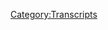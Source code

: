 {{DEFAULTSORT:
    #_TRANSCRIPT_0391:January 22, 2020
}}{{Transcript
    | title         = [[391: January 22, 2020]]
    | caption       = [https://knowledgefight.libsyn.com/knowledge-fight-january-22-2020 Listen to this episode on Libsyn]
    | episodeNumber = [[391: January 22, 2020|391]]
    | length        = 01:43:16
}}

{{MessageBox
    | header     = Warning: Bot Generated Content
    | text       = This transcript was automatically generated by transcription software and likely contains many mistakes and misattributions. Please check the audio for definitive quotes, attribution, and context.
    | image      = N3yvass4myg91.webp
    | imagewidth = 50px
    | id         = warning
}}

{{TranscriptBlock
    | name      = Unknown Speaker
    | timestamp = 00:00:00.000
    | text      = N-N-N-N-N-N-N-N-Knowledge Fight
}}

{{TranscriptBlock
    | name      = Unknown Speaker
    | timestamp = 00:00:12.880
    | text      = Damn and Jordan, I am sweating
}}

{{TranscriptBlock
    | name      = Unknown Speaker
    | timestamp = 00:00:17.960
    | text      = knowledgefight.com, it's time to pray
}}

{{TranscriptBlock
    | name      = Unknown Speaker
    | timestamp = 00:00:21.120
    | text      = I have great respect for knowledge fight
}}

{{TranscriptBlock
    | name      = Unknown Speaker
    | timestamp = 00:00:23.760
    | text      = knowledge fight
}}

{{TranscriptBlock
    | name      = Unknown Speaker
    | timestamp = 00:00:24.800
    | text      = I'm sick of them posing as if they're the good guys
}}

{{TranscriptBlock
    | name      = Unknown Speaker
    | timestamp = 00:00:27.120
    | text      = saying we are the bad guys
}}

{{TranscriptBlock
    | name      = Unknown Speaker
    | timestamp = 00:00:28.719
    | text      = the knowledge fight
}}

{{TranscriptBlock
    | name      = Unknown Speaker
    | timestamp = 00:00:30.000
    | text      = damn and Jordan, knowledge fight
}}

{{TranscriptBlock
    | name      = Unknown Speaker
    | timestamp = 00:00:32.159
    | text      = R shifts
}}

{{TranscriptBlock
    | name      = Unknown Speaker
    | timestamp = 00:00:34.320
    | text      = need, I need money
}}

{{TranscriptBlock
    | name      = Unknown Speaker
    | timestamp = 00:00:36.560
    | text      = R shifts
}}

{{TranscriptBlock
    | name      = Unknown Speaker
    | timestamp = 00:00:38.439
    | text      = R shifts
}}

{{TranscriptBlock
    | name      = Unknown Speaker
    | timestamp = 00:00:39.399
    | text      = Andy and Kansas
}}

{{TranscriptBlock
    | name      = Unknown Speaker
    | timestamp = 00:00:40.359
    | text      = Andy and Kansas
}}

{{TranscriptBlock
    | name      = Unknown Speaker
    | timestamp = 00:00:41.439
    | text      = Andy or
}}

{{TranscriptBlock
    | name      = Unknown Speaker
    | timestamp = 00:00:42.000
    | text      = Stop it
}}

{{TranscriptBlock
    | name      = Unknown Speaker
    | timestamp = 00:00:42.799
    | text      = Andy and Kansas
}}

{{TranscriptBlock
    | name      = Unknown Speaker
    | timestamp = 00:00:43.600
    | text      = Andy and Kansas
}}

{{TranscriptBlock
    | name      = Unknown Speaker
    | timestamp = 00:00:44.560
    | text      = Andy and Kansas
}}

{{TranscriptBlock
    | name      = Unknown Speaker
    | timestamp = 00:00:45.560
    | text      = Andy and Kansas
}}

{{TranscriptBlock
    | name      = Unknown Speaker
    | timestamp = 00:00:46.240
    | text      = It's time to pray
}}

{{TranscriptBlock
    | name      = Unknown Speaker
    | timestamp = 00:00:47.079
    | text      = Andy and Kansas, you're on the air, thanks for holding
}}

{{TranscriptBlock
    | name      = Unknown Speaker
    | timestamp = 00:00:49.200
    | text      = Hello Alex, I'm a first time calling my huge fan
}}

{{TranscriptBlock
    | name      = Unknown Speaker
    | timestamp = 00:00:51.719
    | text      = I love your work
}}

{{TranscriptBlock
    | name      = Unknown Speaker
    | timestamp = 00:00:52.759
    | text      = knowledge fight
}}

{{TranscriptBlock
    | name      = Unknown Speaker
    | timestamp = 00:00:53.840
    | text      = knowledgefight.com
}}

{{TranscriptBlock
    | name      = Unknown Speaker
    | timestamp = 00:00:57.000
    | text      = I love you.
}}

{{TranscriptBlock
    | name      = Unknown Speaker
    | timestamp = 00:00:59.000
    | text      = Hey everybody, welcome back to Knowledge Fight.
}}

{{TranscriptBlock
    | name      = Unknown Speaker
    | timestamp = 00:01:01.000
    | text      = I'm Dan. I'm Jordan. We're a couple dudes that like to sit around
}}

{{TranscriptBlock
    | name      = Unknown Speaker
    | timestamp = 00:01:03.000
    | text      = and drink novelty beverages and talk a little bit
}}

{{TranscriptBlock
    | name      = Unknown Speaker
    | timestamp = 00:01:05.000
    | text      = about Alex Jones. Indeed we are, Dan.
}}

{{TranscriptBlock
    | name      = Unknown Speaker
    | timestamp = 00:01:07.000
    | text      = Jordan. Dan. Jordan.
}}

{{TranscriptBlock
    | name      = Unknown Speaker
    | timestamp = 00:01:09.000
    | text      = What was the last live TV
}}

{{TranscriptBlock
    | name      = Unknown Speaker
    | timestamp = 00:01:11.000
    | text      = event you watched? Oh.
}}

{{TranscriptBlock
    | name      = Unknown Speaker
    | timestamp = 00:01:13.000
    | text      = Something that you felt like, I gotta
}}

{{TranscriptBlock
    | name      = Unknown Speaker
    | timestamp = 00:01:15.000
    | text      = watch this live. I mean, I watched
}}

{{TranscriptBlock
    | name      = Unknown Speaker
    | timestamp = 00:01:17.000
    | text      = a little bit of the impeachment hearings on
}}

{{TranscriptBlock
    | name      = Unknown Speaker
    | timestamp = 00:01:19.000
    | text      = like, I don't have a TV to watch it on.
}}

{{TranscriptBlock
    | name      = Unknown Speaker
    | timestamp = 00:01:21.000
    | text      = Oh yeah, that's fair. You could consider that.
}}

{{TranscriptBlock
    | name      = Unknown Speaker
    | timestamp = 00:01:23.000
    | text      = Yeah, yeah. I don't know.
}}

{{TranscriptBlock
    | name      = Unknown Speaker
    | timestamp = 00:01:25.000
    | text      = Um, I don't know.
}}

{{TranscriptBlock
    | name      = Unknown Speaker
    | timestamp = 00:01:27.000
    | text      = Because you don't watch sports. Not really.
}}

{{TranscriptBlock
    | name      = Unknown Speaker
    | timestamp = 00:01:29.000
    | text      = So you never do that live TV thing anymore. I've watched
}}

{{TranscriptBlock
    | name      = Unknown Speaker
    | timestamp = 00:01:31.000
    | text      = some of that in a bar with you though. Well, yeah.
}}

{{TranscriptBlock
    | name      = Unknown Speaker
    | timestamp = 00:01:33.000
    | text      = A not too distant past. I meant something
}}

{{TranscriptBlock
    | name      = Unknown Speaker
    | timestamp = 00:01:35.000
    | text      = more like what you wanted to see. Like, some people
}}

{{TranscriptBlock
    | name      = Unknown Speaker
    | timestamp = 00:01:37.000
    | text      = are like, it's Monday, I gotta watch
}}

{{TranscriptBlock
    | name      = Unknown Speaker
    | timestamp = 00:01:39.000
    | text      = the fucking Bachelor. Well, I mean,
}}

{{TranscriptBlock
    | name      = Unknown Speaker
    | timestamp = 00:01:41.000
    | text      = I've watched some like wrestling paper
}}

{{TranscriptBlock
    | name      = Unknown Speaker
    | timestamp = 00:01:43.000
    | text      = views in the past year. Oh, that's true.
}}

{{TranscriptBlock
    | name      = Unknown Speaker
    | timestamp = 00:01:45.000
    | text      = Not a ton of them. Like, I'm not as into wrestling
}}

{{TranscriptBlock
    | name      = Unknown Speaker
    | timestamp = 00:01:47.000
    | text      = as a lot of listeners may assume I am
}}

{{TranscriptBlock
    | name      = Unknown Speaker
    | timestamp = 00:01:49.000
    | text      = based on knowing things
}}

{{TranscriptBlock
    | name      = Unknown Speaker
    | timestamp = 00:01:51.000
    | text      = about it, but
}}

{{TranscriptBlock
    | name      = Unknown Speaker
    | timestamp = 00:01:53.000
    | text      = this weekend's the Royal rumble. I'm
}}

{{TranscriptBlock
    | name      = Unknown Speaker
    | timestamp = 00:01:55.000
    | text      = excited about that. Oh, it is. Are you watching the Royal rumble?
}}

{{TranscriptBlock
    | name      = Unknown Speaker
    | timestamp = 00:01:57.000
    | text      = No matter how literal I actually
}}

{{TranscriptBlock
    | name      = Unknown Speaker
    | timestamp = 00:01:59.000
    | text      = care that much about wrestling,
}}

{{TranscriptBlock
    | name      = Unknown Speaker
    | timestamp = 00:02:01.000
    | text      = I can never not get excited
}}

{{TranscriptBlock
    | name      = Unknown Speaker
    | timestamp = 00:02:03.000
    | text      = about a Royal rumble. You know why?
}}

{{TranscriptBlock
    | name      = Unknown Speaker
    | timestamp = 00:02:05.000
    | text      = The rumble is what you live
}}

{{TranscriptBlock
    | name      = Unknown Speaker
    | timestamp = 00:02:07.000
    | text      = and die for. It's great. Yeah. Because here's the thing.
}}

{{TranscriptBlock
    | name      = Unknown Speaker
    | timestamp = 00:02:09.000
    | text      = You got 30 dudes that end up
}}

{{TranscriptBlock
    | name      = Unknown Speaker
    | timestamp = 00:02:11.000
    | text      = having to fight with each other and get thrown
}}

{{TranscriptBlock
    | name      = Unknown Speaker
    | timestamp = 00:02:13.000
    | text      = over the top row before this thing can end.
}}

{{TranscriptBlock
    | name      = Unknown Speaker
    | timestamp = 00:02:15.000
    | text      = The whole thing. And the way it's structured, and actually
}}

{{TranscriptBlock
    | name      = Unknown Speaker
    | timestamp = 00:02:17.000
    | text      = I should say now there's also a women's rumble.
}}

{{TranscriptBlock
    | name      = Unknown Speaker
    | timestamp = 00:02:19.000
    | text      = So there's 30 women also in a
}}

{{TranscriptBlock
    | name      = Unknown Speaker
    | timestamp = 00:02:21.000
    | text      = in a match, but the way the
}}

{{TranscriptBlock
    | name      = Unknown Speaker
    | timestamp = 00:02:23.000
    | text      = match is structured is the first
}}

{{TranscriptBlock
    | name      = Unknown Speaker
    | timestamp = 00:02:25.000
    | text      = person comes out and then the second
}}

{{TranscriptBlock
    | name      = Unknown Speaker
    | timestamp = 00:02:27.000
    | text      = person comes out and they fight.
}}

{{TranscriptBlock
    | name      = Unknown Speaker
    | timestamp = 00:02:29.000
    | text      = And then two, supposedly
}}

{{TranscriptBlock
    | name      = Unknown Speaker
    | timestamp = 00:02:31.000
    | text      = two minutes later, someone else comes out.
}}

{{TranscriptBlock
    | name      = Unknown Speaker
    | timestamp = 00:02:33.000
    | text      = Right. Although that time frame is very
}}

{{TranscriptBlock
    | name      = Unknown Speaker
    | timestamp = 00:02:35.000
    | text      = variable. Random. But the
}}

{{TranscriptBlock
    | name      = Unknown Speaker
    | timestamp = 00:02:37.000
    | text      = excitement of the countdown of like five,
}}

{{TranscriptBlock
    | name      = Unknown Speaker
    | timestamp = 00:02:39.000
    | text      = four, you don't know who's coming out.
}}

{{TranscriptBlock
    | name      = Unknown Speaker
    | timestamp = 00:02:41.000
    | text      = Right. Right. Right. Music hits and they just
}}

{{TranscriptBlock
    | name      = Unknown Speaker
    | timestamp = 00:02:43.000
    | text      = give you that, like that dopamine
}}

{{TranscriptBlock
    | name      = Unknown Speaker
    | timestamp = 00:02:45.000
    | text      = rush 30 times.
}}

{{TranscriptBlock
    | name      = Unknown Speaker
    | timestamp = 00:02:47.000
    | text      = It's very exciting. They have
}}

{{TranscriptBlock
    | name      = Unknown Speaker
    | timestamp = 00:02:49.000
    | text      = people from the past that come back.
}}

{{TranscriptBlock
    | name      = Unknown Speaker
    | timestamp = 00:02:51.000
    | text      = Yeah. Oh, God. I've watched a few
}}

{{TranscriptBlock
    | name      = Unknown Speaker
    | timestamp = 00:02:53.000
    | text      = rumbles. There was a couple
}}

{{TranscriptBlock
    | name      = Unknown Speaker
    | timestamp = 00:02:55.000
    | text      = of comedian friends used
}}

{{TranscriptBlock
    | name      = Unknown Speaker
    | timestamp = 00:02:57.000
    | text      = to do a fantasy football game
}}

{{TranscriptBlock
    | name      = Unknown Speaker
    | timestamp = 00:02:59.000
    | text      = with it and trying to guess
}}

{{TranscriptBlock
    | name      = Unknown Speaker
    | timestamp = 00:03:01.000
    | text      = like a surprise entrance.
}}

{{TranscriptBlock
    | name      = Unknown Speaker
    | timestamp = 00:03:03.000
    | text      = Yeah. Yeah. Yeah. Everybody fills stuff
}}

{{TranscriptBlock
    | name      = Unknown Speaker
    | timestamp = 00:03:05.000
    | text      = out. There's money put on it. It was
}}

{{TranscriptBlock
    | name      = Unknown Speaker
    | timestamp = 00:03:07.000
    | text      = fantastic. It was great. I love it. Yeah.
}}

{{TranscriptBlock
    | name      = Unknown Speaker
    | timestamp = 00:03:09.000
    | text      = Even take even the wrestling
}}

{{TranscriptBlock
    | name      = Unknown Speaker
    | timestamp = 00:03:11.000
    | text      = aspect out of it. Just random people
}}

{{TranscriptBlock
    | name      = Unknown Speaker
    | timestamp = 00:03:13.000
    | text      = showing up somewhere
}}

{{TranscriptBlock
    | name      = Unknown Speaker
    | timestamp = 00:03:15.000
    | text      = in a procession. Here's
}}

{{TranscriptBlock
    | name      = Unknown Speaker
    | timestamp = 00:03:17.000
    | text      = my idea. Here's my idea to
}}

{{TranscriptBlock
    | name      = Unknown Speaker
    | timestamp = 00:03:19.000
    | text      = really take it up a new notch.
}}

{{TranscriptBlock
    | name      = Unknown Speaker
    | timestamp = 00:03:21.000
    | text      = All right. One ring,
}}

{{TranscriptBlock
    | name      = Unknown Speaker
    | timestamp = 00:03:23.000
    | text      = but two rings
}}

{{TranscriptBlock
    | name      = Unknown Speaker
    | timestamp = 00:03:25.000
    | text      = in the so. So there's a
}}

{{TranscriptBlock
    | name      = Unknown Speaker
    | timestamp = 00:03:27.000
    | text      = ring. There's one whole thing and then only
}}

{{TranscriptBlock
    | name      = Unknown Speaker
    | timestamp = 00:03:29.000
    | text      = one ring divided. So it's like two rings
}}

{{TranscriptBlock
    | name      = Unknown Speaker
    | timestamp = 00:03:31.000
    | text      = smashed together. Right. Sharing one
}}

{{TranscriptBlock
    | name      = Unknown Speaker
    | timestamp = 00:03:33.000
    | text      = one wall on either
}}

{{TranscriptBlock
    | name      = Unknown Speaker
    | timestamp = 00:03:35.000
    | text      = side. There's the women's royal
}}

{{TranscriptBlock
    | name      = Unknown Speaker
    | timestamp = 00:03:37.000
    | text      = rumble and then the men's royal rumble
}}

{{TranscriptBlock
    | name      = Unknown Speaker
    | timestamp = 00:03:39.000
    | text      = stag him every stagger
}}

{{TranscriptBlock
    | name      = Unknown Speaker
    | timestamp = 00:03:41.000
    | text      = him every minute. Somebody news coming out and
}}

{{TranscriptBlock
    | name      = Unknown Speaker
    | timestamp = 00:03:43.000
    | text      = you can throw a woman or a man
}}

{{TranscriptBlock
    | name      = Unknown Speaker
    | timestamp = 00:03:45.000
    | text      = over the central buckle into
}}

{{TranscriptBlock
    | name      = Unknown Speaker
    | timestamp = 00:03:47.000
    | text      = the men's or women's royal rumble.
}}

{{TranscriptBlock
    | name      = Unknown Speaker
    | timestamp = 00:03:49.000
    | text      = The WWE is very much
}}

{{TranscriptBlock
    | name      = Unknown Speaker
    | timestamp = 00:03:51.000
    | text      = not super into
}}

{{TranscriptBlock
    | name      = Unknown Speaker
    | timestamp = 00:03:53.000
    | text      = inter gender wrestling at this
}}

{{TranscriptBlock
    | name      = Unknown Speaker
    | timestamp = 00:03:55.000
    | text      = point. They do not like the idea
}}

{{TranscriptBlock
    | name      = Unknown Speaker
    | timestamp = 00:03:57.000
    | text      = of the optics of men hitting women.
}}

{{TranscriptBlock
    | name      = Unknown Speaker
    | timestamp = 00:03:59.000
    | text      = It's not something
}}

{{TranscriptBlock
    | name      = Unknown Speaker
    | timestamp = 00:04:01.000
    | text      = that they're super into. Right.
}}

{{TranscriptBlock
    | name      = Unknown Speaker
    | timestamp = 00:04:03.000
    | text      = Given that they sell a lot of toys.
}}

{{TranscriptBlock
    | name      = Unknown Speaker
    | timestamp = 00:04:05.000
    | text      = Fair. Fair. And the product is largely
}}

{{TranscriptBlock
    | name      = Unknown Speaker
    | timestamp = 00:04:07.000
    | text      = directed at children. I think their sponsors
}}

{{TranscriptBlock
    | name      = Unknown Speaker
    | timestamp = 00:04:09.000
    | text      = are not not interested in that.
}}

{{TranscriptBlock
    | name      = Unknown Speaker
    | timestamp = 00:04:11.000
    | text      = Fine. What about throwing women out
}}

{{TranscriptBlock
    | name      = Unknown Speaker
    | timestamp = 00:04:13.000
    | text      = of a ring? Well, I mean, if it's other women doing
}}

{{TranscriptBlock
    | name      = Unknown Speaker
    | timestamp = 00:04:15.000
    | text      = it, other other women wrestlers, then
}}

{{TranscriptBlock
    | name      = Unknown Speaker
    | timestamp = 00:04:17.000
    | text      = by all means fair. Anyway,
}}

{{TranscriptBlock
    | name      = Unknown Speaker
    | timestamp = 00:04:19.000
    | text      = they're all rumbles this weekend, so that'll be the next
}}

{{TranscriptBlock
    | name      = Unknown Speaker
    | timestamp = 00:04:21.000
    | text      = time I probably watch something live. Love it.
}}

{{TranscriptBlock
    | name      = Unknown Speaker
    | timestamp = 00:04:23.000
    | text      = Anyway, this is because I don't know too much about
}}

{{TranscriptBlock
    | name      = Unknown Speaker
    | timestamp = 00:04:25.000
    | text      = live TV entertainment, but I do
}}

{{TranscriptBlock
    | name      = Unknown Speaker
    | timestamp = 00:04:27.000
    | text      = know a lot about Alex Jones and I guess I've watched
}}

{{TranscriptBlock
    | name      = Unknown Speaker
    | timestamp = 00:04:29.000
    | text      = some of him live. That doesn't. That's true. That does
}}

{{TranscriptBlock
    | name      = Unknown Speaker
    | timestamp = 00:04:31.000
    | text      = not count, though. That's not appointment.
}}

{{TranscriptBlock
    | name      = Unknown Speaker
    | timestamp = 00:04:33.000
    | text      = No, certainly not.
}}

{{TranscriptBlock
    | name      = Unknown Speaker
    | timestamp = 00:04:35.000
    | text      = So, Jordan, we're back today because we
}}

{{TranscriptBlock
    | name      = Unknown Speaker
    | timestamp = 00:04:37.000
    | text      = had a little bit of that minisode
}}

{{TranscriptBlock
    | name      = Unknown Speaker
    | timestamp = 00:04:39.000
    | text      = on Wednesday. Wanted to have a full
}}

{{TranscriptBlock
    | name      = Unknown Speaker
    | timestamp = 00:04:41.000
    | text      = on normal app where I actually have to
}}

{{TranscriptBlock
    | name      = Unknown Speaker
    | timestamp = 00:04:43.000
    | text      = look into things. Yeah, that dumb
}}

{{TranscriptBlock
    | name      = Unknown Speaker
    | timestamp = 00:04:45.000
    | text      = shit. We had a minisode the length of
}}

{{TranscriptBlock
    | name      = Unknown Speaker
    | timestamp = 00:04:47.000
    | text      = other podcasts, regular. So
}}

{{TranscriptBlock
    | name      = Unknown Speaker
    | timestamp = 00:04:49.000
    | text      = well, it's still a mini. So because there isn't
}}

{{TranscriptBlock
    | name      = Unknown Speaker
    | timestamp = 00:04:51.000
    | text      = like most of it was just sort of Alex's
}}

{{TranscriptBlock
    | name      = Unknown Speaker
    | timestamp = 00:04:53.000
    | text      = ad, his weird ad.
}}

{{TranscriptBlock
    | name      = Unknown Speaker
    | timestamp = 00:04:55.000
    | text      = There's not really anything to look into that.
}}

{{TranscriptBlock
    | name      = Unknown Speaker
    | timestamp = 00:04:57.000
    | text      = That's true. There's no way I can find a database
}}

{{TranscriptBlock
    | name      = Unknown Speaker
    | timestamp = 00:04:59.000
    | text      = of his stock in his warehouse. That's
}}

{{TranscriptBlock
    | name      = Unknown Speaker
    | timestamp = 00:05:01.000
    | text      = that's probably fact check that
}}

{{TranscriptBlock
    | name      = Unknown Speaker
    | timestamp = 00:05:03.000
    | text      = we're out of living defense. Yeah.
}}

{{TranscriptBlock
    | name      = Unknown Speaker
    | timestamp = 00:05:05.000
    | text      = Take your word for it.
}}

{{TranscriptBlock
    | name      = Unknown Speaker
    | timestamp = 00:05:07.000
    | text      = But so today we're going to be doing is going over
}}

{{TranscriptBlock
    | name      = Unknown Speaker
    | timestamp = 00:05:09.000
    | text      = January 22nd, 2020.
}}

{{TranscriptBlock
    | name      = Unknown Speaker
    | timestamp = 00:05:11.000
    | text      = I'm Dan. This is 2020.
}}

{{TranscriptBlock
    | name      = Unknown Speaker
    | timestamp = 00:05:13.000
    | text      = All right. All right. 2020, 2020,
}}

{{TranscriptBlock
    | name      = Unknown Speaker
    | timestamp = 00:05:15.000
    | text      = 2020, January 22,
}}

{{TranscriptBlock
    | name      = Unknown Speaker
    | timestamp = 00:05:17.000
    | text      = 2020. Yep.
}}

{{TranscriptBlock
    | name      = Unknown Speaker
    | timestamp = 00:05:19.000
    | text      = OK.
}}

{{TranscriptBlock
    | name      = Unknown Speaker
    | timestamp = 00:05:21.000
    | text      = I think this is an interesting thing
}}

{{TranscriptBlock
    | name      = Unknown Speaker
    | timestamp = 00:05:23.000
    | text      = because one of the things that is really
}}

{{TranscriptBlock
    | name      = Unknown Speaker
    | timestamp = 00:05:25.000
    | text      = keeping us in the present day is the fact that the
}}

{{TranscriptBlock
    | name      = Unknown Speaker
    | timestamp = 00:05:27.000
    | text      = Trump impeachment is beginning. Yep.
}}

{{TranscriptBlock
    | name      = Unknown Speaker
    | timestamp = 00:05:29.000
    | text      = There's these flare ups that keep
}}

{{TranscriptBlock
    | name      = Unknown Speaker
    | timestamp = 00:05:31.000
    | text      = happening, like Alex declaring a civil war was
}}

{{TranscriptBlock
    | name      = Unknown Speaker
    | timestamp = 00:05:33.000
    | text      = going to break out on Monday. Sure. So
}}

{{TranscriptBlock
    | name      = Unknown Speaker
    | timestamp = 00:05:35.000
    | text      = there's the these sorts of things with the impeachment
}}

{{TranscriptBlock
    | name      = Unknown Speaker
    | timestamp = 00:05:37.000
    | text      = hearing and the trial is
}}

{{TranscriptBlock
    | name      = Unknown Speaker
    | timestamp = 00:05:39.000
    | text      = really what like I would figure
}}

{{TranscriptBlock
    | name      = Unknown Speaker
    | timestamp = 00:05:41.000
    | text      = is going is the most compelling,
}}

{{TranscriptBlock
    | name      = Unknown Speaker
    | timestamp = 00:05:43.000
    | text      = most interesting thing. Alex
}}

{{TranscriptBlock
    | name      = Unknown Speaker
    | timestamp = 00:05:45.000
    | text      = should have an angle on it.
}}

{{TranscriptBlock
    | name      = Unknown Speaker
    | timestamp = 00:05:47.000
    | text      = So that's what I was mostly looking
}}

{{TranscriptBlock
    | name      = Unknown Speaker
    | timestamp = 00:05:49.000
    | text      = for here in this episode. And I
}}

{{TranscriptBlock
    | name      = Unknown Speaker
    | timestamp = 00:05:51.000
    | text      = didn't really get it. Not
}}

{{TranscriptBlock
    | name      = Unknown Speaker
    | timestamp = 00:05:53.000
    | text      = surprising. My guess, we're talking all
}}

{{TranscriptBlock
    | name      = Unknown Speaker
    | timestamp = 00:05:55.000
    | text      = about Bezos's phone.
}}

{{TranscriptBlock
    | name      = Unknown Speaker
    | timestamp = 00:05:57.000
    | text      = No, Bezos's phone does not come up. OK.
}}

{{TranscriptBlock
    | name      = Unknown Speaker
    | timestamp = 00:05:59.000
    | text      = It does not. Although if China
}}

{{TranscriptBlock
    | name      = Unknown Speaker
    | timestamp = 00:06:01.000
    | text      = hacked it, I'm sure. Oh, for sure. 100 percent.
}}

{{TranscriptBlock
    | name      = Unknown Speaker
    | timestamp = 00:06:03.000
    | text      = No, but we have another
}}

{{TranscriptBlock
    | name      = Unknown Speaker
    | timestamp = 00:06:05.000
    | text      = overarching narrative that is
}}

{{TranscriptBlock
    | name      = Unknown Speaker
    | timestamp = 00:06:07.000
    | text      = awesomely stupid.
}}

{{TranscriptBlock
    | name      = Unknown Speaker
    | timestamp = 00:06:09.000
    | text      = And we'll get to that here in a moment. But before we do,
}}

{{TranscriptBlock
    | name      = Unknown Speaker
    | timestamp = 00:06:11.000
    | text      = we got to take a moment to say thank you to some folks
}}

{{TranscriptBlock
    | name      = Unknown Speaker
    | timestamp = 00:06:13.000
    | text      = who signed up and are supporting the show. Yay!
}}

{{TranscriptBlock
    | name      = Unknown Speaker
    | timestamp = 00:06:15.000
    | text      = Very exciting list of fun names. OK.
}}

{{TranscriptBlock
    | name      = Unknown Speaker
    | timestamp = 00:06:17.000
    | text      = All right. That are not human names.
}}

{{TranscriptBlock
    | name      = Unknown Speaker
    | timestamp = 00:06:19.000
    | text      = I don't believe. All right. First,
}}

{{TranscriptBlock
    | name      = Unknown Speaker
    | timestamp = 00:06:21.000
    | text      = NDSR. Thank you so much. You are now a policy
}}

{{TranscriptBlock
    | name      = Unknown Speaker
    | timestamp = 00:06:23.000
    | text      = wonk. I'm a policy wonk. Thank you,
}}

{{TranscriptBlock
    | name      = Unknown Speaker
    | timestamp = 00:06:25.000
    | text      = NDSR. Thank you so much. Next, Tinkersdam.
}}

{{TranscriptBlock
    | name      = Unknown Speaker
    | timestamp = 00:06:27.000
    | text      = Thank you so much. You are now a policy wonk.
}}

{{TranscriptBlock
    | name      = Unknown Speaker
    | timestamp = 00:06:29.000
    | text      = I'm a policy wonk. Thank you,
}}

{{TranscriptBlock
    | name      = Unknown Speaker
    | timestamp = 00:06:31.000
    | text      = Tinkersdam. If that's a real name and you
}}

{{TranscriptBlock
    | name      = Unknown Speaker
    | timestamp = 00:06:33.000
    | text      = leaned into it like it was fake, that
}}

{{TranscriptBlock
    | name      = Unknown Speaker
    | timestamp = 00:06:35.000
    | text      = guy gets it all the time. Oh, yeah.
}}

{{TranscriptBlock
    | name      = Unknown Speaker
    | timestamp = 00:06:37.000
    | text      = Yeah. Next, Leif. Thank you so much.
}}

{{TranscriptBlock
    | name      = Unknown Speaker
    | timestamp = 00:06:39.000
    | text      = You are now a policy wonk. I'm a policy wonk.
}}

{{TranscriptBlock
    | name      = Unknown Speaker
    | timestamp = 00:06:41.000
    | text      = Thank you, Leif. Next, Bren.
}}

{{TranscriptBlock
    | name      = Unknown Speaker
    | timestamp = 00:06:43.000
    | text      = Thank you so much. You are now policy wonk.
}}

{{TranscriptBlock
    | name      = Unknown Speaker
    | timestamp = 00:06:45.000
    | text      = I'm a policy wonk. Thank you.
}}

{{TranscriptBlock
    | name      = Unknown Speaker
    | timestamp = 00:06:47.000
    | text      = Thank you so much, Bren. Bren the Builder. Next,
}}

{{TranscriptBlock
    | name      = Unknown Speaker
    | timestamp = 00:06:49.000
    | text      = Sparks. Thank you so much. You are now a
}}

{{TranscriptBlock
    | name      = Unknown Speaker
    | timestamp = 00:06:51.000
    | text      = policy wonk. I'm a policy wonk.
}}

{{TranscriptBlock
    | name      = Unknown Speaker
    | timestamp = 00:06:53.000
    | text      = Thanks, Sparks. Thanks, Sparks. And next,
}}

{{TranscriptBlock
    | name      = Unknown Speaker
    | timestamp = 00:06:54.759
    | text      = Ann. Thank you so much. You are now a policy
}}

{{TranscriptBlock
    | name      = Unknown Speaker
    | timestamp = 00:06:57.000
    | text      = wonk. I'm a policy wonk. Thank you, Ann.
}}

{{TranscriptBlock
    | name      = Unknown Speaker
    | timestamp = 00:06:59.000
    | text      = That's not to say that these are all Walton
}}

{{TranscriptBlock
    | name      = Unknown Speaker
    | timestamp = 00:07:01.000
    | text      = or anything, but I imagine that Tinkers Dam and Sparks probably are.
}}

{{TranscriptBlock
    | name      = Unknown Speaker
    | timestamp = 00:07:04.800
    | text      = Fair, fair.
}}

{{TranscriptBlock
    | name      = Unknown Speaker
    | timestamp = 00:07:05.600
    | text      = Leaf is a 50-50 call for me.
}}

{{TranscriptBlock
    | name      = Unknown Speaker
    | timestamp = 00:07:07.439
    | text      = Leaf Garrett, come on, man.
}}

{{TranscriptBlock
    | name      = Unknown Speaker
    | timestamp = 00:07:08.720
    | text      = It's spelled differently.
}}

{{TranscriptBlock
    | name      = Unknown Speaker
    | timestamp = 00:07:09.399
    | text      = Oh, okay. It's spelled just like Leaf?
}}

{{TranscriptBlock
    | name      = Unknown Speaker
    | timestamp = 00:07:11.240
    | text      = Like a tree.
}}

{{TranscriptBlock
    | name      = Unknown Speaker
    | timestamp = 00:07:11.800
    | text      = Ah, okay.
}}

{{TranscriptBlock
    | name      = Unknown Speaker
    | timestamp = 00:07:12.720
    | text      = But anyway, if it's a real name, Sparks, I apologize for, or even Tinkers Dam,
}}

{{TranscriptBlock
    | name      = Unknown Speaker
    | timestamp = 00:07:18.800
    | text      = I apologize that I've assumed that this is an alias.
}}

{{TranscriptBlock
    | name      = Unknown Speaker
    | timestamp = 00:07:21.399
    | text      = And Ann, quit lying to us. Use your real name, dammit.
}}

{{TranscriptBlock
    | name      = Unknown Speaker
    | timestamp = 00:07:24.439
    | text      = And finally, I'd like to say thank you to a couple of people who donated on an elevated level.
}}

{{TranscriptBlock
    | name      = Unknown Speaker
    | timestamp = 00:07:27.959
    | text      = Appreciate it very much. So Ali, thank you so much. You are now a technocrat.
}}

{{TranscriptBlock
    | name      = Unknown Speaker
    | timestamp = 00:07:31.639
    | text      = And Patrick, thank you so much. You are now a technocrat.
}}

{{TranscriptBlock
    | name      = Unknown Speaker
    | timestamp = 00:07:34.519
    | text      = I'm a policy wonk.
}}

{{TranscriptBlock
    | name      = Unknown Speaker
    | timestamp = 00:07:35.720
    | text      = Crikey, mate. That's fantastic. Have yourself a brew.
}}

{{TranscriptBlock
    | name      = Unknown Speaker
    | timestamp = 00:07:38.759
    | text      = How's your 401k doing, bro?
}}

{{TranscriptBlock
    | name      = Unknown Speaker
    | timestamp = 00:07:40.199
    | text      = All right, we gotta go full tilt boogie on this, Watson, all right?
}}

{{TranscriptBlock
    | name      = Unknown Speaker
    | timestamp = 00:07:43.000
    | text      = Let's just get down to business.
}}

{{TranscriptBlock
    | name      = Unknown Speaker
    | timestamp = 00:07:44.279
    | text      = We ain't making that money off that heroin.
}}

{{TranscriptBlock
    | name      = Unknown Speaker
    | timestamp = 00:07:46.360
    | text      = Why are you pimps so good?
}}

{{TranscriptBlock
    | name      = Unknown Speaker
    | timestamp = 00:07:48.360
    | text      = My neck is freakishly large.
}}

{{TranscriptBlock
    | name      = Unknown Speaker
    | timestamp = 00:07:50.040
    | text      = I declare info war on you.
}}

{{TranscriptBlock
    | name      = Unknown Speaker
    | timestamp = 00:07:52.680
    | text      = Thank you so much, Ali, and thank you so much, Patrick.
}}

{{TranscriptBlock
    | name      = Unknown Speaker
    | timestamp = 00:07:54.920
    | text      = Yes, thank you very much.
}}

{{TranscriptBlock
    | name      = Unknown Speaker
    | timestamp = 00:07:56.120
    | text      = If you're out there listening and you're thinking, hey, I enjoy this show.
}}

{{TranscriptBlock
    | name      = Unknown Speaker
    | timestamp = 00:07:58.199
    | text      = I'd like to support what these gents do.
}}

{{TranscriptBlock
    | name      = Unknown Speaker
    | timestamp = 00:07:59.480
    | text      = You can do that by going to our website, knowledgefight.com,
}}

{{TranscriptBlock
    | name      = Unknown Speaker
    | timestamp = 00:08:01.800
    | text      = clicking the button that says support the show.
}}

{{TranscriptBlock
    | name      = Unknown Speaker
    | timestamp = 00:08:03.399
    | text      = We would appreciate it.
}}

{{TranscriptBlock
    | name      = Unknown Speaker
    | timestamp = 00:08:04.279
    | text      = We would absolutely love it. Thank you.
}}

{{TranscriptBlock
    | name      = Unknown Speaker
    | timestamp = 00:08:05.879
    | text      = Now, Jordan, we have an out of context drop to get to that is very off color and very,
}}

{{TranscriptBlock
    | name      = Unknown Speaker
    | timestamp = 00:08:10.199
    | text      = not a family out of context drop.
}}

{{TranscriptBlock
    | name      = Unknown Speaker
    | timestamp = 00:08:12.680
    | text      = So it's just Rex?
}}

{{TranscriptBlock
    | name      = Unknown Speaker
    | timestamp = 00:08:13.959
    | text      = No, but before we get to that, I want to talk about this because otherwise I'm going to forget.
}}

{{TranscriptBlock
    | name      = Unknown Speaker
    | timestamp = 00:08:18.600
    | text      = I'm never going to bring it up on the show.
}}

{{TranscriptBlock
    | name      = Unknown Speaker
    | timestamp = 00:08:19.720
    | text      = I think the audience might enjoy this.
}}

{{TranscriptBlock
    | name      = Unknown Speaker
    | timestamp = 00:08:21.639
    | text      = So I have some trouble sleeping because of noise in this house.
}}

{{TranscriptBlock
    | name      = Unknown Speaker
    | timestamp = 00:08:24.839
    | text      = And so I bought this wireless speaker in order to play like white noise at a far
}}

{{TranscriptBlock
    | name      = Unknown Speaker
    | timestamp = 00:08:31.160
    | text      = greater volume than I can on my phone.
}}

{{TranscriptBlock
    | name      = Unknown Speaker
    | timestamp = 00:08:33.960
    | text      = So the phone speaker isn't, it doesn't work.
}}

{{TranscriptBlock
    | name      = Unknown Speaker
    | timestamp = 00:08:36.600
    | text      = It does work a bit better, but I downloaded an app that has a bunch of different sounds
}}

{{TranscriptBlock
    | name      = Unknown Speaker
    | timestamp = 00:08:42.279
    | text      = and you can play them together or you can make your own blend of sounds.
}}

{{TranscriptBlock
    | name      = Unknown Speaker
    | timestamp = 00:08:45.960
    | text      = Yeah, yeah.
}}

{{TranscriptBlock
    | name      = Unknown Speaker
    | timestamp = 00:08:46.600
    | text      = And one of them is just an Amazon employee listening to you.
}}

{{TranscriptBlock
    | name      = Unknown Speaker
    | timestamp = 00:08:49.080
    | text      = Oh no, no, no.
}}

{{TranscriptBlock
    | name      = Unknown Speaker
    | timestamp = 00:08:49.879
    | text      = I actually specifically got one that has no internet capability because I listen to enough
}}

{{TranscriptBlock
    | name      = Unknown Speaker
    | timestamp = 00:08:53.960
    | text      = Alex Jones that I'm hip.
}}

{{TranscriptBlock
    | name      = Unknown Speaker
    | timestamp = 00:08:56.200
    | text      = I know what's up.
}}

{{TranscriptBlock
    | name      = Unknown Speaker
    | timestamp = 00:08:58.200
    | text      = Oh no, it has all these, these noises and it's cool.
}}

{{TranscriptBlock
    | name      = Unknown Speaker
    | timestamp = 00:09:01.320
    | text      = And I think there's some promise in terms of being able to block out the troubling noises.
}}

{{TranscriptBlock
    | name      = Unknown Speaker
    | timestamp = 00:09:06.039
    | text      = Excellent.
}}

{{TranscriptBlock
    | name      = Unknown Speaker
    | timestamp = 00:09:06.679
    | text      = So that's good.
}}

{{TranscriptBlock
    | name      = Unknown Speaker
    | timestamp = 00:09:07.399
    | text      = That's good stuff.
}}

{{TranscriptBlock
    | name      = Unknown Speaker
    | timestamp = 00:09:07.960
    | text      = That is a plus sign.
}}

{{TranscriptBlock
    | name      = Unknown Speaker
    | timestamp = 00:09:09.240
    | text      = However, there's also one option where you can get the sound of a cat.
}}

{{TranscriptBlock
    | name      = Unknown Speaker
    | timestamp = 00:09:13.720
    | text      = No, it's just a cat going meow.
}}

{{TranscriptBlock
    | name      = Unknown Speaker
    | timestamp = 00:09:16.600
    | text      = What?
}}

{{TranscriptBlock
    | name      = Unknown Speaker
    | timestamp = 00:09:17.639
    | text      = And I started to think about it and it really bummed me out because like, who would want that?
}}

{{TranscriptBlock
    | name      = Unknown Speaker
    | timestamp = 00:09:21.000
    | text      = Someone who's cat recently died.
}}

{{TranscriptBlock
    | name      = Unknown Speaker
    | timestamp = 00:09:24.039
    | text      = Oh, I was thinking somebody who is trying to drive another person insane by making them
}}

{{TranscriptBlock
    | name      = Unknown Speaker
    | timestamp = 00:09:29.559
    | text      = think there's a cat in their wall.
}}

{{TranscriptBlock
    | name      = Unknown Speaker
    | timestamp = 00:09:31.159
    | text      = It's either a prank like that or someone who's grieving the loss of a pet and wants the comfort
}}

{{TranscriptBlock
    | name      = Unknown Speaker
    | timestamp = 00:09:37.000
    | text      = of the illusion of that pet still being there because otherwise it's very distracting.
}}

{{TranscriptBlock
    | name      = Unknown Speaker
    | timestamp = 00:09:40.919
    | text      = And that is a bummer to me.
}}

{{TranscriptBlock
    | name      = Unknown Speaker
    | timestamp = 00:09:41.960
    | text      = That is a bummer.
}}

{{TranscriptBlock
    | name      = Unknown Speaker
    | timestamp = 00:09:42.919
    | text      = What focus group was that idea floated out there?
}}

{{TranscriptBlock
    | name      = Unknown Speaker
    | timestamp = 00:09:46.519
    | text      = Very sad.
}}

{{TranscriptBlock
    | name      = Unknown Speaker
    | timestamp = 00:09:46.919
    | text      = My cat just died.
}}

{{TranscriptBlock
    | name      = Unknown Speaker
    | timestamp = 00:09:48.519
    | text      = Could you put a cat sound on there?
}}

{{TranscriptBlock
    | name      = Unknown Speaker
    | timestamp = 00:09:49.960
    | text      = I feel like that's like the person who would want that.
}}

{{TranscriptBlock
    | name      = Unknown Speaker
    | timestamp = 00:09:52.759
    | text      = And it bummed me out.
}}

{{TranscriptBlock
    | name      = Unknown Speaker
    | timestamp = 00:09:53.559
    | text      = I was thinking about that, but then I was like, uh, I'm going to see what this sounds
}}

{{TranscriptBlock
    | name      = Unknown Speaker
    | timestamp = 00:09:56.279
    | text      = like.
}}

{{TranscriptBlock
    | name      = Unknown Speaker
    | timestamp = 00:09:56.440
    | text      = So I played it and Celine, my, uh, my cat immediately ape shit got went crazy in a way
}}

{{TranscriptBlock
    | name      = Unknown Speaker
    | timestamp = 00:10:03.080
    | text      = that I've never seen before.
}}

{{TranscriptBlock
    | name      = Unknown Speaker
    | timestamp = 00:10:04.679
    | text      = Okay.
}}

{{TranscriptBlock
    | name      = Unknown Speaker
    | timestamp = 00:10:05.159
    | text      = Started stalking around the house, like trying to hunt for this other cat is in the house.
}}

{{TranscriptBlock
    | name      = Unknown Speaker
    | timestamp = 00:10:09.799
    | text      = Okay.
}}

{{TranscriptBlock
    | name      = Unknown Speaker
    | timestamp = 00:10:10.440
    | text      = So I started using that to fuck with her.
}}

{{TranscriptBlock
    | name      = Unknown Speaker
    | timestamp = 00:10:13.399
    | text      = Okay.
}}

{{TranscriptBlock
    | name      = Unknown Speaker
    | timestamp = 00:10:13.799
    | text      = So now we know why somebody gets this app with the third possibility.
}}

{{TranscriptBlock
    | name      = Unknown Speaker
    | timestamp = 00:10:17.720
    | text      = You're driving your cat insane.
}}

{{TranscriptBlock
    | name      = Unknown Speaker
    | timestamp = 00:10:19.639
    | text      = Yeah.
}}

{{TranscriptBlock
    | name      = Unknown Speaker
    | timestamp = 00:10:20.039
    | text      = Okay.
}}

{{TranscriptBlock
    | name      = Unknown Speaker
    | timestamp = 00:10:20.440
    | text      = It was like, I'd never seen her go into like real hunt mode before.
}}

{{TranscriptBlock
    | name      = Unknown Speaker
    | timestamp = 00:10:24.360
    | text      = It was, it was fascinating.
}}

{{TranscriptBlock
    | name      = Unknown Speaker
    | timestamp = 00:10:25.399
    | text      = Interesting.
}}

{{TranscriptBlock
    | name      = Unknown Speaker
    | timestamp = 00:10:26.120
    | text      = Anyway, that is the Celine update.
}}

{{TranscriptBlock
    | name      = Unknown Speaker
    | timestamp = 00:10:27.720
    | text      = Gotcha.
}}

{{TranscriptBlock
    | name      = Unknown Speaker
    | timestamp = 00:10:28.200
    | text      = Now let's get to this out of color or off color, uh, out of context drop that is, uh,
}}

{{TranscriptBlock
    | name      = Unknown Speaker
    | timestamp = 00:10:33.399
    | text      = not this.
}}

{{TranscriptBlock
    | name      = Unknown Speaker
    | timestamp = 00:10:34.279
    | text      = This is not a family drop, but you know, if dad's wondering why he had a good size Johnson,
}}

{{TranscriptBlock
    | name      = Unknown Speaker
    | timestamp = 00:10:39.240
    | text      = his son basically doesn't have a penis.
}}

{{TranscriptBlock
    | name      = Unknown Speaker
    | timestamp = 00:10:40.919
    | text      = It's because I had regime.
}}

{{TranscriptBlock
    | name      = Unknown Speaker
    | timestamp = 00:10:41.960
    | text      = Okay.
}}

{{TranscriptBlock
    | name      = Unknown Speaker
    | timestamp = 00:10:42.440
    | text      = Okay.
}}

{{TranscriptBlock
    | name      = Unknown Speaker
    | timestamp = 00:10:42.759
    | text      = If you're a dad, you had a nice day with a huge Johnson, right?
}}

{{TranscriptBlock
    | name      = Unknown Speaker
    | timestamp = 00:10:51.720
    | text      = And you look down at your son and you're like, wow, even though you're a full grown adult,
}}

{{TranscriptBlock
    | name      = Unknown Speaker
    | timestamp = 00:10:56.279
    | text      = and this is a weird thing to be doing, I know why.
}}

{{TranscriptBlock
    | name      = Unknown Speaker
    | timestamp = 00:10:58.600
    | text      = Yep.
}}

{{TranscriptBlock
    | name      = Unknown Speaker
    | timestamp = 00:10:58.919
    | text      = Atrosy.
}}

{{TranscriptBlock
    | name      = Unknown Speaker
    | timestamp = 00:10:59.960
    | text      = So we'll get into that a little bit.
}}

{{TranscriptBlock
    | name      = Unknown Speaker
    | timestamp = 00:11:01.159
    | text      = That's the chemical that Alex, uh, based his, uh, uh, the tap water is a fricking gay bomb
}}

{{TranscriptBlock
    | name      = Unknown Speaker
    | timestamp = 00:11:06.519
    | text      = right now.
}}

{{TranscriptBlock
    | name      = Unknown Speaker
    | timestamp = 00:11:07.000
    | text      = They're turning the frogs gay stuff on.
}}

{{TranscriptBlock
    | name      = Unknown Speaker
    | timestamp = 00:11:08.600
    | text      = He's got a new development in that narrative that'll be coming up.
}}

{{TranscriptBlock
    | name      = Unknown Speaker
    | timestamp = 00:11:11.720
    | text      = It'll be fun to talk about.
}}

{{TranscriptBlock
    | name      = Unknown Speaker
    | timestamp = 00:11:13.240
    | text      = Um, but before we get to that, that'll be a little bit later.
}}

{{TranscriptBlock
    | name      = Unknown Speaker
    | timestamp = 00:11:15.879
    | text      = Alex has some other business to take care of.
}}

{{TranscriptBlock
    | name      = Unknown Speaker
    | timestamp = 00:11:17.720
    | text      = And the first bit of it is he starts the show doing a little bit of navel gazing, talking
}}

{{TranscriptBlock
    | name      = Unknown Speaker
    | timestamp = 00:11:22.759
    | text      = about how great it was that he took over the women's March in DC.
}}

{{TranscriptBlock
    | name      = Unknown Speaker
    | timestamp = 00:11:27.159
    | text      = Did he do that?
}}

{{TranscriptBlock
    | name      = Unknown Speaker
    | timestamp = 00:11:27.879
    | text      = He took over the Virginia rally.
}}

{{TranscriptBlock
    | name      = Unknown Speaker
    | timestamp = 00:11:29.639
    | text      = I didn't see people saying that.
}}

{{TranscriptBlock
    | name      = Unknown Speaker
    | timestamp = 00:11:31.399
    | text      = No, but one guy did actually.
}}

{{TranscriptBlock
    | name      = Unknown Speaker
    | timestamp = 00:11:33.320
    | text      = Every reporter and the crew and the security people has just done a 100% job.
}}

{{TranscriptBlock
    | name      = Unknown Speaker
    | timestamp = 00:11:39.960
    | text      = Everything fell into place and everything we did was wildly successful and game-changing
}}

{{TranscriptBlock
    | name      = Unknown Speaker
    | timestamp = 00:11:45.559
    | text      = and national news taking over deep state narratives that gun owners were going to cause a giant
}}

{{TranscriptBlock
    | name      = Unknown Speaker
    | timestamp = 00:11:51.639
    | text      = murderous bloodbath, turned it around on them, educated the folks about how the governor
}}

{{TranscriptBlock
    | name      = Unknown Speaker
    | timestamp = 00:11:55.879
    | text      = was trying to cause a false flag and coming for people's guns.
}}

{{TranscriptBlock
    | name      = Unknown Speaker
    | timestamp = 00:11:59.639
    | text      = Same thing happened with the women's March, how it's run by Soros, how it's been to divide
}}

{{TranscriptBlock
    | name      = Unknown Speaker
    | timestamp = 00:12:03.320
    | text      = the family.
}}

{{TranscriptBlock
    | name      = Unknown Speaker
    | timestamp = 00:12:03.879
    | text      = We totally took that over and got the majority of the coverage.
}}

{{TranscriptBlock
    | name      = Unknown Speaker
    | timestamp = 00:12:07.320
    | text      = A hundred million bucks Soros spent on that.
}}

{{TranscriptBlock
    | name      = Unknown Speaker
    | timestamp = 00:12:10.200
    | text      = He admits we took it over.
}}

{{TranscriptBlock
    | name      = Unknown Speaker
    | timestamp = 00:12:12.679
    | text      = Boom.
}}

{{TranscriptBlock
    | name      = Unknown Speaker
    | timestamp = 00:12:13.480
    | text      = Boom.
}}

{{TranscriptBlock
    | name      = Unknown Speaker
    | timestamp = 00:12:14.039
    | text      = Soros admits it.
}}

{{TranscriptBlock
    | name      = Unknown Speaker
    | timestamp = 00:12:16.279
    | text      = This is George Bush putting up a mission accomplished flag.
}}

{{TranscriptBlock
    | name      = Unknown Speaker
    | timestamp = 00:12:18.919
    | text      = Yeah.
}}

{{TranscriptBlock
    | name      = Unknown Speaker
    | timestamp = 00:12:19.320
    | text      = You didn't do a goddamn thing.
}}

{{TranscriptBlock
    | name      = Unknown Speaker
    | timestamp = 00:12:20.919
    | text      = No.
}}

{{TranscriptBlock
    | name      = Unknown Speaker
    | timestamp = 00:12:21.240
    | text      = You're an idiot.
}}

{{TranscriptBlock
    | name      = Unknown Speaker
    | timestamp = 00:12:22.039
    | text      = But I think this offers us a really interesting window into seeing how Alex views the world.
}}

{{TranscriptBlock
    | name      = Unknown Speaker
    | timestamp = 00:12:27.960
    | text      = Like in his mind, the globalists are saying that all gun owners are evil.
}}

{{TranscriptBlock
    | name      = Unknown Speaker
    | timestamp = 00:12:31.639
    | text      = And what he did was hijack that narrative and show the world that isn't true.
}}

{{TranscriptBlock
    | name      = Unknown Speaker
    | timestamp = 00:12:35.559
    | text      = But in reality, no one really was saying that gun owners are all evil.
}}

{{TranscriptBlock
    | name      = Unknown Speaker
    | timestamp = 00:12:39.080
    | text      = They were saying that the sensational way that certain extremist gun weirdos were building
}}

{{TranscriptBlock
    | name      = Unknown Speaker
    | timestamp = 00:12:43.639
    | text      = up that rally in Virginia was having the effect of attracting like unstable and very dangerous
}}

{{TranscriptBlock
    | name      = Unknown Speaker
    | timestamp = 00:12:48.759
    | text      = people.
}}

{{TranscriptBlock
    | name      = Unknown Speaker
    | timestamp = 00:12:49.240
    | text      = And that could be a recipe for trouble.
}}

{{TranscriptBlock
    | name      = Unknown Speaker
    | timestamp = 00:12:51.480
    | text      = The thing, though, is that Alex isn't really responsible for demonstrating that the globalist
}}

{{TranscriptBlock
    | name      = Unknown Speaker
    | timestamp = 00:12:57.000
    | text      = positions are wrong because he was responding to a straw man.
}}

{{TranscriptBlock
    | name      = Unknown Speaker
    | timestamp = 00:13:00.360
    | text      = However, he was partially responsible for the sensational coverage of the rally and
}}

{{TranscriptBlock
    | name      = Unknown Speaker
    | timestamp = 00:13:04.200
    | text      = how it was going to be the site of a globalist false flag to kick off the new race civil
}}

{{TranscriptBlock
    | name      = Unknown Speaker
    | timestamp = 00:13:08.519
    | text      = war.
}}

{{TranscriptBlock
    | name      = Unknown Speaker
    | timestamp = 00:13:09.159
    | text      = He was part of creating that atmosphere where extremists like the members of the base felt
}}

{{TranscriptBlock
    | name      = Unknown Speaker
    | timestamp = 00:13:13.559
    | text      = the rally was a prime target to create an event that would advance their acceleration
}}

{{TranscriptBlock
    | name      = Unknown Speaker
    | timestamp = 00:13:17.240
    | text      = as agenda.
}}

{{TranscriptBlock
    | name      = Unknown Speaker
    | timestamp = 00:13:18.360
    | text      = Alex is part of the problem in the real world.
}}

{{TranscriptBlock
    | name      = Unknown Speaker
    | timestamp = 00:13:20.919
    | text      = In his head, he's created an imaginary problem, which he is the solution to.
}}

{{TranscriptBlock
    | name      = Unknown Speaker
    | timestamp = 00:13:25.799
    | text      = Yes.
}}

{{TranscriptBlock
    | name      = Unknown Speaker
    | timestamp = 00:13:26.279
    | text      = This is how the rhetoric works.
}}

{{TranscriptBlock
    | name      = Unknown Speaker
    | timestamp = 00:13:28.279
    | text      = Yeah.
}}

{{TranscriptBlock
    | name      = Unknown Speaker
    | timestamp = 00:13:28.919
    | text      = He's a fucking lunatic.
}}

{{TranscriptBlock
    | name      = Unknown Speaker
    | timestamp = 00:13:30.440
    | text      = Well, yes, but I don't say that because that kind of marginalizes people who.
}}

{{TranscriptBlock
    | name      = Unknown Speaker
    | timestamp = 00:13:35.240
    | text      = Right.
}}

{{TranscriptBlock
    | name      = Unknown Speaker
    | timestamp = 00:13:35.720
    | text      = No, that's not.
}}

{{TranscriptBlock
    | name      = Unknown Speaker
    | timestamp = 00:13:37.960
    | text      = I think what's interesting about the rally is the more statistics and everything that
}}

{{TranscriptBlock
    | name      = Unknown Speaker
    | timestamp = 00:13:42.600
    | text      = they put up, it makes you realize that responsible gun owners are, by and large, very responsible.
}}

{{TranscriptBlock
    | name      = Unknown Speaker
    | timestamp = 00:13:48.279
    | text      = They're like in a what was it, like 80% of gun owners supported every single one of the
}}

{{TranscriptBlock
    | name      = Unknown Speaker
    | timestamp = 00:13:53.480
    | text      = gun control measures passed.
}}

{{TranscriptBlock
    | name      = Unknown Speaker
    | timestamp = 00:13:55.240
    | text      = And the only problem are these fucking thousand gun weirdos who are absolutely out there looking
}}

{{TranscriptBlock
    | name      = Unknown Speaker
    | timestamp = 00:14:01.320
    | text      = for danger.
}}

{{TranscriptBlock
    | name      = Unknown Speaker
    | timestamp = 00:14:03.000
    | text      = I don't, I don't think most people are particularly that concerned about only being able to buy
}}

{{TranscriptBlock
    | name      = Unknown Speaker
    | timestamp = 00:14:09.320
    | text      = one gun a month.
}}

{{TranscriptBlock
    | name      = Unknown Speaker
    | timestamp = 00:14:10.840
    | text      = Doesn't seem like it.
}}

{{TranscriptBlock
    | name      = Unknown Speaker
    | timestamp = 00:14:12.039
    | text      = I don't know, but it's, it's the rhetoric that surrounds it that involves like, okay,
}}

{{TranscriptBlock
    | name      = Unknown Speaker
    | timestamp = 00:14:16.120
    | text      = yeah, they want you to only be able to buy one gun a month unless you have the concealed
}}

{{TranscriptBlock
    | name      = Unknown Speaker
    | timestamp = 00:14:21.559
    | text      = carry permit because the concealed carry permit is the way they can track you to come and
}}

{{TranscriptBlock
    | name      = Unknown Speaker
    | timestamp = 00:14:25.000
    | text      = take your gun.
}}

{{TranscriptBlock
    | name      = Unknown Speaker
    | timestamp = 00:14:25.639
    | text      = Registration is a confiscation.
}}

{{TranscriptBlock
    | name      = Unknown Speaker
    | timestamp = 00:14:29.399
    | text      = Right.
}}

{{TranscriptBlock
    | name      = Unknown Speaker
    | timestamp = 00:14:29.879
    | text      = Ah, God, we're, we're all going to die.
}}

{{TranscriptBlock
    | name      = Unknown Speaker
    | timestamp = 00:14:32.039
    | text      = Yeah.
}}

{{TranscriptBlock
    | name      = Unknown Speaker
    | timestamp = 00:14:32.200
    | text      = And that's the way you make it so there's never any progress ever.
}}

{{TranscriptBlock
    | name      = Unknown Speaker
    | timestamp = 00:14:35.639
    | text      = So, uh, the issue that Alex has is that this is a lot of victories.
}}

{{TranscriptBlock
    | name      = Unknown Speaker
    | timestamp = 00:14:40.440
    | text      = So what do you, I mean, it is a problem for him because how are you going to make people
}}

{{TranscriptBlock
    | name      = Unknown Speaker
    | timestamp = 00:14:44.120
    | text      = scared if there's all these victories?
}}

{{TranscriptBlock
    | name      = Unknown Speaker
    | timestamp = 00:14:45.960
    | text      = Right.
}}

{{TranscriptBlock
    | name      = Unknown Speaker
    | timestamp = 00:14:46.200
    | text      = That's true.
}}

{{TranscriptBlock
    | name      = Unknown Speaker
    | timestamp = 00:14:46.840
    | text      = Time to roll out some fear.
}}

{{TranscriptBlock
    | name      = Unknown Speaker
    | timestamp = 00:14:48.679
    | text      = The curve ball is the stock market and could they crash it to take Trump out?
}}

{{TranscriptBlock
    | name      = Unknown Speaker
    | timestamp = 00:14:53.320
    | text      = The other big curve ball is this coronavirus.
}}

{{TranscriptBlock
    | name      = Unknown Speaker
    | timestamp = 00:14:57.000
    | text      = That is, you know, just a month and four days ago, it got patented and certified with a
}}

{{TranscriptBlock
    | name      = Unknown Speaker
    | timestamp = 00:15:07.159
    | text      = vaccine and lo and behold, the exact same virus pops up about a week later and starts
}}

{{TranscriptBlock
    | name      = Unknown Speaker
    | timestamp = 00:15:15.879
    | text      = spreading.
}}

{{TranscriptBlock
    | name      = Unknown Speaker
    | timestamp = 00:15:16.679
    | text      = Yeah.
}}

{{TranscriptBlock
    | name      = Unknown Speaker
    | timestamp = 00:15:16.919
    | text      = That's just amazing.
}}

{{TranscriptBlock
    | name      = Unknown Speaker
    | timestamp = 00:15:18.200
    | text      = Isn't it?
}}

{{TranscriptBlock
    | name      = Unknown Speaker
    | timestamp = 00:15:18.600
    | text      = There's that insinuating voice of his again, like he did with the caller who was talking
}}

{{TranscriptBlock
    | name      = Unknown Speaker
    | timestamp = 00:15:24.120
    | text      = about the, uh, uh, the shooting hoax around the time of the Virginia bills.
}}

{{TranscriptBlock
    | name      = Unknown Speaker
    | timestamp = 00:15:28.360
    | text      = This is a pathetic band day.
}}

{{TranscriptBlock
    | name      = Unknown Speaker
    | timestamp = 00:15:31.720
    | text      = We're, we're in a bit of an interesting situation currently, as it relates to what's being
}}

{{TranscriptBlock
    | name      = Unknown Speaker
    | timestamp = 00:15:35.480
    | text      = called the Wuhan, uh, coronavirus, this novel strain of coronavirus that's come out of
}}

{{TranscriptBlock
    | name      = Unknown Speaker
    | timestamp = 00:15:40.279
    | text      = China at the point we're recording this, a lot of the basics regarding the spread and
}}

{{TranscriptBlock
    | name      = Unknown Speaker
    | timestamp = 00:15:44.200
    | text      = scope of the virus are not entirely clear, but it's definitely something that merits
}}

{{TranscriptBlock
    | name      = Unknown Speaker
    | timestamp = 00:15:48.039
    | text      = attention and should be taken seriously.
}}

{{TranscriptBlock
    | name      = Unknown Speaker
    | timestamp = 00:15:50.360
    | text      = Most of the people who've come down with the virus are believed to have caught it when
}}

{{TranscriptBlock
    | name      = Unknown Speaker
    | timestamp = 00:15:53.799
    | text      = they were in Wuhan, a travel hub in China, where it's thought that they were exposed
}}

{{TranscriptBlock
    | name      = Unknown Speaker
    | timestamp = 00:15:58.360
    | text      = to a fish and seafood market that might have had infected animals at it.
}}

{{TranscriptBlock
    | name      = Unknown Speaker
    | timestamp = 00:16:03.799
    | text      = At this stage, it doesn't seem, I'm sorry, it does seem like there has been some human
}}

{{TranscriptBlock
    | name      = Unknown Speaker
    | timestamp = 00:16:08.360
    | text      = to human transmission of the virus, but passing it along still would require transmission
}}

{{TranscriptBlock
    | name      = Unknown Speaker
    | timestamp = 00:16:12.679
    | text      = of bodily fluids.
}}

{{TranscriptBlock
    | name      = Unknown Speaker
    | timestamp = 00:16:13.799
    | text      = So according to available information, it's not like something where we need an extreme
}}

{{TranscriptBlock
    | name      = Unknown Speaker
    | timestamp = 00:16:18.840
    | text      = panic surrounding this, like it's an airborne, uh, everyone's gonna get it.
}}

{{TranscriptBlock
    | name      = Unknown Speaker
    | timestamp = 00:16:23.240
    | text      = Right, right, right.
}}

{{TranscriptBlock
    | name      = Unknown Speaker
    | timestamp = 00:16:23.960
    | text      = No, no plague masks just yet.
}}

{{TranscriptBlock
    | name      = Unknown Speaker
    | timestamp = 00:16:26.440
    | text      = Perhaps not.
}}

{{TranscriptBlock
    | name      = Unknown Speaker
    | timestamp = 00:16:27.559
    | text      = I'd really like to say more about this, but honestly, according to the information I can
}}

{{TranscriptBlock
    | name      = Unknown Speaker
    | timestamp = 00:16:30.919
    | text      = find from the CDC and other official sources, we most likely won't know the extent of this
}}

{{TranscriptBlock
    | name      = Unknown Speaker
    | timestamp = 00:16:35.639
    | text      = outbreak for a little while, at least.
}}

{{TranscriptBlock
    | name      = Unknown Speaker
    | timestamp = 00:16:37.960
    | text      = It's being said, uh, to be a serious concern among the elderly, babies, and people with
}}

{{TranscriptBlock
    | name      = Unknown Speaker
    | timestamp = 00:16:42.440
    | text      = compromised immune systems.
}}

{{TranscriptBlock
    | name      = Unknown Speaker
    | timestamp = 00:16:43.960
    | text      = But it seems like for most people, you might just end up, even if you get it with a bad
}}

{{TranscriptBlock
    | name      = Unknown Speaker
    | timestamp = 00:16:48.519
    | text      = cold.
}}

{{TranscriptBlock
    | name      = Unknown Speaker
    | timestamp = 00:16:49.080
    | text      = Yeah, yeah, yeah.
}}

{{TranscriptBlock
    | name      = Unknown Speaker
    | timestamp = 00:16:50.120
    | text      = So I assume that means the Chinese are trying to slightly lower our productivity.
}}

{{TranscriptBlock
    | name      = Unknown Speaker
    | timestamp = 00:16:54.600
    | text      = I don't know if Alex is even blaming the Chinese on this one.
}}

{{TranscriptBlock
    | name      = Unknown Speaker
    | timestamp = 00:16:57.080
    | text      = Really?
}}

{{TranscriptBlock
    | name      = Unknown Speaker
    | timestamp = 00:16:57.480
    | text      = Yeah, but so interesting.
}}

{{TranscriptBlock
    | name      = Unknown Speaker
    | timestamp = 00:16:59.399
    | text      = So the, the, the ambiguity and the uncertainty that's surrounding the situation right now,
}}

{{TranscriptBlock
    | name      = Unknown Speaker
    | timestamp = 00:17:06.039
    | text      = it should lead people to approach it with some caution with their reporting, but that
}}

{{TranscriptBlock
    | name      = Unknown Speaker
    | timestamp = 00:17:11.720
    | text      = not, that's not how Alex and info wars play.
}}

{{TranscriptBlock
    | name      = Unknown Speaker
    | timestamp = 00:17:14.119
    | text      = Not a surprise.
}}

{{TranscriptBlock
    | name      = Unknown Speaker
    | timestamp = 00:17:14.839
    | text      = They come out swinging with sensationalism and fear porn, the likes of which I haven't
}}

{{TranscriptBlock
    | name      = Unknown Speaker
    | timestamp = 00:17:18.759
    | text      = seen since the last time Alex was yelling about Obama, trying to sneak Ebola into the
}}

{{TranscriptBlock
    | name      = Unknown Speaker
    | timestamp = 00:17:22.440
    | text      = country.
}}

{{TranscriptBlock
    | name      = Unknown Speaker
    | timestamp = 00:17:23.480
    | text      = Normal outlets like CNN are quick to point out that even though there have been deaths
}}

{{TranscriptBlock
    | name      = Unknown Speaker
    | timestamp = 00:17:27.160
    | text      = from this strain, uh, that the rate is lower than SARS or MERS to, uh, similar viruses
}}

{{TranscriptBlock
    | name      = Unknown Speaker
    | timestamp = 00:17:33.000
    | text      = that have come up in the past, uh, in the recent past info wars instead ran an article
}}

{{TranscriptBlock
    | name      = Unknown Speaker
    | timestamp = 00:17:38.119
    | text      = about how Imperial college of London professor Neil Ferguson was quoted as saying that this
}}

{{TranscriptBlock
    | name      = Unknown Speaker
    | timestamp = 00:17:42.680
    | text      = cold, uh, or sorry, this could have a similar death rate to the 1918 Spanish flu outbreak.
}}

{{TranscriptBlock
    | name      = Unknown Speaker
    | timestamp = 00:17:48.759
    | text      = And then they editorialized that could mean that 195 million people could die from this.
}}

{{TranscriptBlock
    | name      = Unknown Speaker
    | timestamp = 00:17:53.799
    | text      = That is, that might be a bit of a jump, a little, at least in the early going, right.
}}

{{TranscriptBlock
    | name      = Unknown Speaker
    | timestamp = 00:17:59.079
    | text      = Say what info wars fails to point out is the rest of Ferguson's commentary.
}}

{{TranscriptBlock
    | name      = Unknown Speaker
    | timestamp = 00:18:03.319
    | text      = He was talking about the current rate of death among known cases of the virus, but
}}

{{TranscriptBlock
    | name      = Unknown Speaker
    | timestamp = 00:18:07.720
    | text      = according to CNN quote, Ferguson believes the fatality rate is likely to be lower due
}}

{{TranscriptBlock
    | name      = Unknown Speaker
    | timestamp = 00:18:12.599
    | text      = to an iceberg of milder cases we're yet to find.
}}

{{TranscriptBlock
    | name      = Unknown Speaker
    | timestamp = 00:18:16.200
    | text      = Yeah.
}}

{{TranscriptBlock
    | name      = Unknown Speaker
    | timestamp = 00:18:16.440
    | text      = Once there's more information, a lot of this will probably end up looking a lot less
}}

{{TranscriptBlock
    | name      = Unknown Speaker
    | timestamp = 00:18:20.839
    | text      = drastic and severe than it does immediately.
}}

{{TranscriptBlock
    | name      = Unknown Speaker
    | timestamp = 00:18:23.559
    | text      = Okay.
}}

{{TranscriptBlock
    | name      = Unknown Speaker
    | timestamp = 00:18:23.880
    | text      = So you're saying that some media outlet took, uh, noted experts entire phrasing and, and
}}

{{TranscriptBlock
    | name      = Unknown Speaker
    | timestamp = 00:18:31.640
    | text      = wording and answering questions where, and basically he, uh, counseled everybody to be
}}

{{TranscriptBlock
    | name      = Unknown Speaker
    | timestamp = 00:18:35.960
    | text      = cautious about, uh, making this a ridiculous, uh, sensationalized thing.
}}

{{TranscriptBlock
    | name      = Unknown Speaker
    | timestamp = 00:18:40.839
    | text      = And then the media outlet grabbed the one hypothetical where it was like, well, it could
}}

{{TranscriptBlock
    | name      = Unknown Speaker
    | timestamp = 00:18:44.920
    | text      = be bad.
}}

{{TranscriptBlock
    | name      = Unknown Speaker
    | timestamp = 00:18:45.559
    | text      = I think you, uh, Ferguson's comments could be better characterized as not saying like,
}}

{{TranscriptBlock
    | name      = Unknown Speaker
    | timestamp = 00:18:49.720
    | text      = don't worry about it.
}}

{{TranscriptBlock
    | name      = Unknown Speaker
    | timestamp = 00:18:51.079
    | text      = No, just be cautious.
}}

{{TranscriptBlock
    | name      = Unknown Speaker
    | timestamp = 00:18:53.079
    | text      = Yeah.
}}

{{TranscriptBlock
    | name      = Unknown Speaker
    | timestamp = 00:18:53.400
    | text      = Yeah.
}}

{{TranscriptBlock
    | name      = Unknown Speaker
    | timestamp = 00:18:53.960
    | text      = And, and, uh, a reality of these, these sorts of situations is that oftentimes what you
}}

{{TranscriptBlock
    | name      = Unknown Speaker
    | timestamp = 00:18:59.880
    | text      = see is it looks really bad.
}}

{{TranscriptBlock
    | name      = Unknown Speaker
    | timestamp = 00:19:02.440
    | text      = And then when you find that there are, I don't know, 10,000 additional people who had the
}}

{{TranscriptBlock
    | name      = Unknown Speaker
    | timestamp = 00:19:07.720
    | text      = virus and didn't even know they did because they just got a cold, um, you realize like,
}}

{{TranscriptBlock
    | name      = Unknown Speaker
    | timestamp = 00:19:12.920
    | text      = okay, it's not as deadly as it appears immediately.
}}

{{TranscriptBlock
    | name      = Unknown Speaker
    | timestamp = 00:19:16.359
    | text      = That's the gist that I got from Ferguson's comments.
}}

{{TranscriptBlock
    | name      = Unknown Speaker
    | timestamp = 00:19:18.920
    | text      = They were mysterious and conspicuous in their absence from the info is article.
}}

{{TranscriptBlock
    | name      = Unknown Speaker
    | timestamp = 00:19:22.680
    | text      = Not a surprise.
}}

{{TranscriptBlock
    | name      = Unknown Speaker
    | timestamp = 00:19:23.559
    | text      = I can't tell you what's going to happen with this, this, uh, this, uh, virus, but I do
}}

{{TranscriptBlock
    | name      = Unknown Speaker
    | timestamp = 00:19:28.039
    | text      = think it's repugnant for Alex to behave the way he is no matter the scale of the
}}

{{TranscriptBlock
    | name      = Unknown Speaker
    | timestamp = 00:19:32.119
    | text      = eventual outcome.
}}

{{TranscriptBlock
    | name      = Unknown Speaker
    | timestamp = 00:19:33.240
    | text      = This is a public health issue and people should be given the information they need to best
}}

{{TranscriptBlock
    | name      = Unknown Speaker
    | timestamp = 00:19:37.000
    | text      = equip themselves to keep themselves and their families safe.
}}

{{TranscriptBlock
    | name      = Unknown Speaker
    | timestamp = 00:19:39.960
    | text      = In a situation like this, there's no place for sensationalism, but honestly, Alex doesn't
}}

{{TranscriptBlock
    | name      = Unknown Speaker
    | timestamp = 00:19:44.359
    | text      = have any other game to play.
}}

{{TranscriptBlock
    | name      = Unknown Speaker
    | timestamp = 00:19:46.759
    | text      = All he has is insinuation and a position that is equally knee jerk as it is uninformed that
}}

{{TranscriptBlock
    | name      = Unknown Speaker
    | timestamp = 00:19:52.680
    | text      = this virus is a globalist attack as opposed to just a reality of life in the modern world.
}}

{{TranscriptBlock
    | name      = Unknown Speaker
    | timestamp = 00:19:58.119
    | text      = Every virus and condition is unknown until it's not.
}}

{{TranscriptBlock
    | name      = Unknown Speaker
    | timestamp = 00:20:01.640
    | text      = People who work on this stuff understand that dynamic perfectly well, but Alex, he has a
}}

{{TranscriptBlock
    | name      = Unknown Speaker
    | timestamp = 00:20:07.559
    | text      = piece of information that blows this whole thing wide open.
}}

{{TranscriptBlock
    | name      = Unknown Speaker
    | timestamp = 00:20:10.759
    | text      = A month and four days ago, this virus was patented for a vaccine or whatever, which
}}

{{TranscriptBlock
    | name      = Unknown Speaker
    | timestamp = 00:20:16.440
    | text      = definitely proves that this is a globalist attack.
}}

{{TranscriptBlock
    | name      = Unknown Speaker
    | timestamp = 00:20:19.480
    | text      = I can find no evidence of what he's saying.
}}

{{TranscriptBlock
    | name      = Unknown Speaker
    | timestamp = 00:20:22.200
    | text      = This would be December 18th, 2019 that he's talking about and there's no, uh, no indication
}}

{{TranscriptBlock
    | name      = Unknown Speaker
    | timestamp = 00:20:27.000
    | text      = that I can find that he's not just making this up.
}}

{{TranscriptBlock
    | name      = Unknown Speaker
    | timestamp = 00:20:28.839
    | text      = On December 20th, 2019, Merck announced that they'd gotten FDA approval for an Ebola
}}

{{TranscriptBlock
    | name      = Unknown Speaker
    | timestamp = 00:20:33.400
    | text      = vaccine called Hervebo.
}}

{{TranscriptBlock
    | name      = Unknown Speaker
    | timestamp = 00:20:35.880
    | text      = This is huge news, but it has nothing to do with the Wuhan situation.
}}

{{TranscriptBlock
    | name      = Unknown Speaker
    | timestamp = 00:20:39.480
    | text      = As best as I can tell, there's a conspiracy running around that there was a patent put
}}

{{TranscriptBlock
    | name      = Unknown Speaker
    | timestamp = 00:20:43.240
    | text      = on this vaccine or this virus to make a vaccine prior to the outbreak being reported to the
}}

{{TranscriptBlock
    | name      = Unknown Speaker
    | timestamp = 00:20:47.480
    | text      = World Health Organization.
}}

{{TranscriptBlock
    | name      = Unknown Speaker
    | timestamp = 00:20:48.839
    | text      = But I've reviewed the arguments and basically it all boils down to these online dum-dums
}}

{{TranscriptBlock
    | name      = Unknown Speaker
    | timestamp = 00:20:52.839
    | text      = not realizing that the word coronavirus is not unique to this outbreak.
}}

{{TranscriptBlock
    | name      = Unknown Speaker
    | timestamp = 00:20:57.319
    | text      = It's an umbrella under which there's tons of specific viruses, including SARS and MERS.
}}

{{TranscriptBlock
    | name      = Unknown Speaker
    | timestamp = 00:21:02.680
    | text      = I can find conspiracy theorists talking about a prior coronavirus patent and how that's
}}

{{TranscriptBlock
    | name      = Unknown Speaker
    | timestamp = 00:21:08.599
    | text      = suspicious.
}}

{{TranscriptBlock
    | name      = Unknown Speaker
    | timestamp = 00:21:09.480
    | text      = But I can't find anything about December 18th and that shit that Alex is talking about.
}}

{{TranscriptBlock
    | name      = Unknown Speaker
    | timestamp = 00:21:14.119
    | text      = Infowars has posted tons of articles about how you need to be very afraid, but none of
}}

{{TranscriptBlock
    | name      = Unknown Speaker
    | timestamp = 00:21:18.200
    | text      = them have anything about this mysterious patent.
}}

{{TranscriptBlock
    | name      = Unknown Speaker
    | timestamp = 00:21:20.839
    | text      = I have searched natural news as well and I couldn't find any information on it.
}}

{{TranscriptBlock
    | name      = Unknown Speaker
    | timestamp = 00:21:25.240
    | text      = I have no idea at this point what Alex is talking about, but maybe a little bit later
}}

{{TranscriptBlock
    | name      = Unknown Speaker
    | timestamp = 00:21:29.000
    | text      = in the episode, Alex will reveal.
}}

{{TranscriptBlock
    | name      = Unknown Speaker
    | timestamp = 00:21:31.559
    | text      = And at that point we can figure out whether or not he's making shit up.
}}

{{TranscriptBlock
    | name      = Unknown Speaker
    | timestamp = 00:21:34.599
    | text      = Spoiler alert, he is.
}}

{{TranscriptBlock
    | name      = Unknown Speaker
    | timestamp = 00:21:35.720
    | text      = Oh, okay.
}}

{{TranscriptBlock
    | name      = Unknown Speaker
    | timestamp = 00:21:36.759
    | text      = I wouldn't be surprised if he was like, yeah, and they make you put a lime in this vaccine
}}

{{TranscriptBlock
    | name      = Unknown Speaker
    | timestamp = 00:21:41.319
    | text      = right there.
}}

{{TranscriptBlock
    | name      = Unknown Speaker
    | timestamp = 00:21:42.279
    | text      = All right.
}}

{{TranscriptBlock
    | name      = Unknown Speaker
    | timestamp = 00:21:43.400
    | text      = Corona.
}}

{{TranscriptBlock
    | name      = Unknown Speaker
    | timestamp = 00:21:44.200
    | text      = Oh, yeah.
}}

{{TranscriptBlock
    | name      = Unknown Speaker
    | timestamp = 00:21:44.680
    | text      = Come on now.
}}

{{TranscriptBlock
    | name      = Unknown Speaker
    | timestamp = 00:21:45.559
    | text      = It's very heavily featured in the Fast and the Furious movies.
}}

{{TranscriptBlock
    | name      = Unknown Speaker
    | timestamp = 00:21:50.440
    | text      = This vaccine.
}}

{{TranscriptBlock
    | name      = Unknown Speaker
    | timestamp = 00:21:51.240
    | text      = That's all ludicrous drinks.
}}

{{TranscriptBlock
    | name      = Unknown Speaker
    | timestamp = 00:21:52.920
    | text      = So Alex is going to get back to this and it'll be very hilarious when he does, because the
}}

{{TranscriptBlock
    | name      = Unknown Speaker
    | timestamp = 00:21:57.720
    | text      = roots of this are very sad and very stupid.
}}

{{TranscriptBlock
    | name      = Unknown Speaker
    | timestamp = 00:22:00.920
    | text      = But before he does, he's got to ramble about some other issues.
}}

{{TranscriptBlock
    | name      = Unknown Speaker
    | timestamp = 00:22:03.640
    | text      = Sure.
}}

{{TranscriptBlock
    | name      = Unknown Speaker
    | timestamp = 00:22:04.119
    | text      = Now we get to some geopolitical free press issues that I find very stupid for Alex to
}}

{{TranscriptBlock
    | name      = Unknown Speaker
    | timestamp = 00:22:09.960
    | text      = be talking about just so much to break down.
}}

{{TranscriptBlock
    | name      = Unknown Speaker
    | timestamp = 00:22:13.319
    | text      = Now, Brazil is going after Glenn Greenwald.
}}

{{TranscriptBlock
    | name      = Unknown Speaker
    | timestamp = 00:22:16.759
    | text      = Why not?
}}

{{TranscriptBlock
    | name      = Unknown Speaker
    | timestamp = 00:22:17.319
    | text      = America's not standing up for Julian Assange.
}}

{{TranscriptBlock
    | name      = Unknown Speaker
    | timestamp = 00:22:19.160
    | text      = Very dangerous.
}}

{{TranscriptBlock
    | name      = Unknown Speaker
    | timestamp = 00:22:20.119
    | text      = A real black Mark on the leader of Brazil and on Trump that he's done nothing.
}}

{{TranscriptBlock
    | name      = Unknown Speaker
    | timestamp = 00:22:26.680
    | text      = I don't know why Alex is surprised by what's happening with Glenn Greenwald in Brazil.
}}

{{TranscriptBlock
    | name      = Unknown Speaker
    | timestamp = 00:22:31.079
    | text      = What is, does he, did he think that jail Barcenaro wasn't going to attack the press?
}}

{{TranscriptBlock
    | name      = Unknown Speaker
    | timestamp = 00:22:37.079
    | text      = We'll get to that here in a second because like, uh, Alex is just like way out of, out
}}

{{TranscriptBlock
    | name      = Unknown Speaker
    | timestamp = 00:22:42.519
    | text      = of left field on this.
}}

{{TranscriptBlock
    | name      = Unknown Speaker
    | timestamp = 00:22:43.640
    | text      = Yeah.
}}

{{TranscriptBlock
    | name      = Unknown Speaker
    | timestamp = 00:22:44.039
    | text      = And again, I have my ongoing theory that Alex does not know Bolsonaro's name.
}}

{{TranscriptBlock
    | name      = Unknown Speaker
    | timestamp = 00:22:51.079
    | text      = I mean, he did say the leader of Brazil.
}}

{{TranscriptBlock
    | name      = Unknown Speaker
    | timestamp = 00:22:53.000
    | text      = Right.
}}

{{TranscriptBlock
    | name      = Unknown Speaker
    | timestamp = 00:22:53.240
    | text      = Say the leader of Brazil talks about it a little more.
}}

{{TranscriptBlock
    | name      = Unknown Speaker
    | timestamp = 00:22:55.480
    | text      = And I think my theory becomes much stronger every time Alex talks about Brazil.
}}

{{TranscriptBlock
    | name      = Unknown Speaker
    | timestamp = 00:22:59.400
    | text      = Modern communication is Facebook is YouTube is Twitter is Instagram.
}}

{{TranscriptBlock
    | name      = Unknown Speaker
    | timestamp = 00:23:03.799
    | text      = It's almost everybody communicates now.
}}

{{TranscriptBlock
    | name      = Unknown Speaker
    | timestamp = 00:23:05.640
    | text      = People don't pick a telephone up.
}}

{{TranscriptBlock
    | name      = Unknown Speaker
    | timestamp = 00:23:07.240
    | text      = Most people, including myself, don't even pick the phone up.
}}

{{TranscriptBlock
    | name      = Unknown Speaker
    | timestamp = 00:23:12.599
    | text      = You just send a text message or you send a voice message.
}}

{{TranscriptBlock
    | name      = Unknown Speaker
    | timestamp = 00:23:17.880
    | text      = That's how most communication is now.
}}

{{TranscriptBlock
    | name      = Unknown Speaker
    | timestamp = 00:23:19.880
    | text      = And now CNN member six months ago said, we're looking into banning Jones off of text messages.
}}

{{TranscriptBlock
    | name      = Unknown Speaker
    | timestamp = 00:23:25.559
    | text      = We're trying to find out what platform he's on.
}}

{{TranscriptBlock
    | name      = Unknown Speaker
    | timestamp = 00:23:28.359
    | text      = If he's using WhatsApp and then Facebook came out and said, no, we checked.
}}

{{TranscriptBlock
    | name      = Unknown Speaker
    | timestamp = 00:23:32.119
    | text      = He does it.
}}

{{TranscriptBlock
    | name      = Unknown Speaker
    | timestamp = 00:23:33.000
    | text      = But if he tries to use private messenger with us, we'll ban him there.
}}

{{TranscriptBlock
    | name      = Unknown Speaker
    | timestamp = 00:23:36.200
    | text      = And now Brazil, Facebook is using it to block people there that support Bolsonaro.
}}

{{TranscriptBlock
    | name      = Unknown Speaker
    | timestamp = 00:23:44.680
    | text      = Bolsonaro doesn't even get it.
}}

{{TranscriptBlock
    | name      = Unknown Speaker
    | timestamp = 00:23:45.880
    | text      = He's trying to have Greenwald put in prison for journalism.
}}

{{TranscriptBlock
    | name      = Unknown Speaker
    | timestamp = 00:23:49.000
    | text      = So this is a dangerous situation.
}}

{{TranscriptBlock
    | name      = Unknown Speaker
    | timestamp = 00:23:51.240
    | text      = Yeah, it certainly is.
}}

{{TranscriptBlock
    | name      = Unknown Speaker
    | timestamp = 00:23:52.440
    | text      = Bolsonaro.
}}

{{TranscriptBlock
    | name      = Unknown Speaker
    | timestamp = 00:23:53.799
    | text      = Right.
}}

{{TranscriptBlock
    | name      = Unknown Speaker
    | timestamp = 00:23:54.039
    | text      = This is not good.
}}

{{TranscriptBlock
    | name      = Unknown Speaker
    | timestamp = 00:23:55.480
    | text      = Oh boy.
}}

{{TranscriptBlock
    | name      = Unknown Speaker
    | timestamp = 00:23:56.200
    | text      = So what Alex is talking about there with his like, they're trying to get me to not be able
}}

{{TranscriptBlock
    | name      = Unknown Speaker
    | timestamp = 00:24:01.000
    | text      = to text or whatever it was when he got kicked off Facebook, there was a conversation, I
}}

{{TranscriptBlock
    | name      = Unknown Speaker
    | timestamp = 00:24:04.759
    | text      = think on CNN, maybe some sort of a, just a casual conversation with a reporter that was
}}

{{TranscriptBlock
    | name      = Unknown Speaker
    | timestamp = 00:24:10.440
    | text      = like, wow, Facebook owns WhatsApp.
}}

{{TranscriptBlock
    | name      = Unknown Speaker
    | timestamp = 00:24:12.359
    | text      = Is he kicked off that too?
}}

{{TranscriptBlock
    | name      = Unknown Speaker
    | timestamp = 00:24:13.880
    | text      = Right, right, right.
}}

{{TranscriptBlock
    | name      = Unknown Speaker
    | timestamp = 00:24:14.599
    | text      = And the person said, I don't know.
}}

{{TranscriptBlock
    | name      = Unknown Speaker
    | timestamp = 00:24:16.279
    | text      = Yeah.
}}

{{TranscriptBlock
    | name      = Unknown Speaker
    | timestamp = 00:24:16.599
    | text      = I don't know.
}}

{{TranscriptBlock
    | name      = Unknown Speaker
    | timestamp = 00:24:17.640
    | text      = And that's what this whole thing is basically trying to figure out what apps I'm on.
}}

{{TranscriptBlock
    | name      = Unknown Speaker
    | timestamp = 00:24:20.920
    | text      = So they kicked me off.
}}

{{TranscriptBlock
    | name      = Unknown Speaker
    | timestamp = 00:24:21.799
    | text      = Yeah.
}}

{{TranscriptBlock
    | name      = Unknown Speaker
    | timestamp = 00:24:22.119
    | text      = It was just more of a, Hey, you're kicked off Facebook.
}}

{{TranscriptBlock
    | name      = Unknown Speaker
    | timestamp = 00:24:24.279
    | text      = Does that apply to the other businesses that Facebook owns?
}}

{{TranscriptBlock
    | name      = Unknown Speaker
    | timestamp = 00:24:26.839
    | text      = Yeah.
}}

{{TranscriptBlock
    | name      = Unknown Speaker
    | timestamp = 00:24:27.079
    | text      = That was it.
}}

{{TranscriptBlock
    | name      = Unknown Speaker
    | timestamp = 00:24:28.680
    | text      = He's just rolled that ball down the Hill.
}}

{{TranscriptBlock
    | name      = Unknown Speaker
    | timestamp = 00:24:31.079
    | text      = Now everyone wants to know what apps I'm on.
}}

{{TranscriptBlock
    | name      = Unknown Speaker
    | timestamp = 00:24:33.160
    | text      = Yeah, that is, that is like, uh, you're not allowed to watch Disney movies and you're
}}

{{TranscriptBlock
    | name      = Unknown Speaker
    | timestamp = 00:24:37.319
    | text      = like, okay.
}}

{{TranscriptBlock
    | name      = Unknown Speaker
    | timestamp = 00:24:38.039
    | text      = But also all the things that Disney owns, that's like 40% of all entertainment.
}}

{{TranscriptBlock
    | name      = Unknown Speaker
    | timestamp = 00:24:42.920
    | text      = Now you can't be in Star Wars.
}}

{{TranscriptBlock
    | name      = Unknown Speaker
    | timestamp = 00:24:44.359
    | text      = Yeah.
}}

{{TranscriptBlock
    | name      = Unknown Speaker
    | timestamp = 00:24:44.680
    | text      = That's not good.
}}

{{TranscriptBlock
    | name      = Unknown Speaker
    | timestamp = 00:24:45.799
    | text      = So on the one hand, I'm glad that Alex is opposed to how Glenn Greenwald is being treated
}}

{{TranscriptBlock
    | name      = Unknown Speaker
    | timestamp = 00:24:49.880
    | text      = by a boss.
}}

{{TranscriptBlock
    | name      = Unknown Speaker
    | timestamp = 00:24:50.519
    | text      = How's Brazil?
}}

{{TranscriptBlock
    | name      = Unknown Speaker
    | timestamp = 00:24:54.039
    | text      = It sounds like he's mispronouncing it with a bad Italian accent.
}}

{{TranscriptBlock
    | name      = Unknown Speaker
    | timestamp = 00:24:57.480
    | text      = On the other hand, I have no idea why he's surprised by what's happening.
}}

{{TranscriptBlock
    | name      = Unknown Speaker
    | timestamp = 00:25:00.839
    | text      = Alex has absolutely supported Boosie to a row up till this point, uh, when I'm going
}}

{{TranscriptBlock
    | name      = Unknown Speaker
    | timestamp = 00:25:06.279
    | text      = to stop.
}}

{{TranscriptBlock
    | name      = Unknown Speaker
    | timestamp = 00:25:08.920
    | text      = He's absolutely supported Bolsonaro up to this point when literally everyone who knows
}}

{{TranscriptBlock
    | name      = Unknown Speaker
    | timestamp = 00:25:12.920
    | text      = anything has been shouting warnings about his repression of the press and his authoritarian
}}

{{TranscriptBlock
    | name      = Unknown Speaker
    | timestamp = 00:25:17.240
    | text      = leanings.
}}

{{TranscriptBlock
    | name      = Unknown Speaker
    | timestamp = 00:25:18.039
    | text      = Alex knows nothing about the country.
}}

{{TranscriptBlock
    | name      = Unknown Speaker
    | timestamp = 00:25:19.720
    | text      = He doesn't even know the dude's name.
}}

{{TranscriptBlock
    | name      = Unknown Speaker
    | timestamp = 00:25:21.400
    | text      = It was never important to him.
}}

{{TranscriptBlock
    | name      = Unknown Speaker
    | timestamp = 00:25:22.680
    | text      = He was just Brazil's Trump and that was good enough.
}}

{{TranscriptBlock
    | name      = Unknown Speaker
    | timestamp = 00:25:25.400
    | text      = That's all you need to know in his campaign.
}}

{{TranscriptBlock
    | name      = Unknown Speaker
    | timestamp = 00:25:27.720
    | text      = Bolsonaro called the media trash.
}}

{{TranscriptBlock
    | name      = Unknown Speaker
    | timestamp = 00:25:29.640
    | text      = Reporters without borders sounded a very serious alarm, noting that after the first round of
}}

{{TranscriptBlock
    | name      = Unknown Speaker
    | timestamp = 00:25:34.680
    | text      = elections, he had said he planned to quote, put a final stop to all forms of activism
}}

{{TranscriptBlock
    | name      = Unknown Speaker
    | timestamp = 00:25:39.400
    | text      = in Brazil, which is the sort of thing only a dictator would probably say publicly.
}}

{{TranscriptBlock
    | name      = Unknown Speaker
    | timestamp = 00:25:43.480
    | text      = Uh, well, I mean that and like praising previous dictatorships, only dictators would probably
}}

{{TranscriptBlock
    | name      = Unknown Speaker
    | timestamp = 00:25:48.440
    | text      = do that, right?
}}

{{TranscriptBlock
    | name      = Unknown Speaker
    | timestamp = 00:25:49.079
    | text      = He'd never did that, did he?
}}

{{TranscriptBlock
    | name      = Unknown Speaker
    | timestamp = 00:25:50.359
    | text      = I don't know.
}}

{{TranscriptBlock
    | name      = Unknown Speaker
    | timestamp = 00:25:51.319
    | text      = Yeah.
}}

{{TranscriptBlock
    | name      = Unknown Speaker
    | timestamp = 00:25:51.720
    | text      = Yeah.
}}

{{TranscriptBlock
    | name      = Unknown Speaker
    | timestamp = 00:25:51.960
    | text      = He later qualified his position that the media was trash tweeting quote, when they cover
}}

{{TranscriptBlock
    | name      = Unknown Speaker
    | timestamp = 00:25:56.039
    | text      = the facts without political activism and partiality, the media fulfill a valuable role of informing
}}

{{TranscriptBlock
    | name      = Unknown Speaker
    | timestamp = 00:26:01.160
    | text      = people.
}}

{{TranscriptBlock
    | name      = Unknown Speaker
    | timestamp = 00:26:01.640
    | text      = The rest of this is in all caps, quote, we are against any type of social control of
}}

{{TranscriptBlock
    | name      = Unknown Speaker
    | timestamp = 00:26:06.359
    | text      = the media and internet.
}}

{{TranscriptBlock
    | name      = Unknown Speaker
    | timestamp = 00:26:07.720
    | text      = Yes.
}}

{{TranscriptBlock
    | name      = Unknown Speaker
    | timestamp = 00:26:08.680
    | text      = One gets the picture that maybe political activism and partiality is only a problem
}}

{{TranscriptBlock
    | name      = Unknown Speaker
    | timestamp = 00:26:12.440
    | text      = when it's not an agreement with you.
}}

{{TranscriptBlock
    | name      = Unknown Speaker
    | timestamp = 00:26:14.920
    | text      = In this sense, it seems like, uh, you could be called Brazil's Trump.
}}

{{TranscriptBlock
    | name      = Unknown Speaker
    | timestamp = 00:26:19.319
    | text      = I mean, uh, you know, he hasn't murdered a journalist on his birthday yet though.
}}

{{TranscriptBlock
    | name      = Unknown Speaker
    | timestamp = 00:26:23.960
    | text      = So that's, that's a good start.
}}

{{TranscriptBlock
    | name      = Unknown Speaker
    | timestamp = 00:26:25.880
    | text      = Reuters reported during the campaign that quote, the Brazilian association of investigative
}}

{{TranscriptBlock
    | name      = Unknown Speaker
    | timestamp = 00:26:30.039
    | text      = journalism has identified more than 60 instances of physical violence or its imminent threat
}}

{{TranscriptBlock
    | name      = Unknown Speaker
    | timestamp = 00:26:34.599
    | text      = against journalists during the campaign.
}}

{{TranscriptBlock
    | name      = Unknown Speaker
    | timestamp = 00:26:37.160
    | text      = This probably explains why Bolsonaro tweeted in all caps, really trying to overstress that
}}

{{TranscriptBlock
    | name      = Unknown Speaker
    | timestamp = 00:26:41.480
    | text      = these attacks aren't the natural result of his rhetoric.
}}

{{TranscriptBlock
    | name      = Unknown Speaker
    | timestamp = 00:26:44.119
    | text      = No, no, no, no, no.
}}

{{TranscriptBlock
    | name      = Unknown Speaker
    | timestamp = 00:26:45.160
    | text      = What we're seeing now with the targeting of Glenn Greenwald is terrible, but none of it
}}

{{TranscriptBlock
    | name      = Unknown Speaker
    | timestamp = 00:26:48.599
    | text      = should be surprising.
}}

{{TranscriptBlock
    | name      = Unknown Speaker
    | timestamp = 00:26:50.119
    | text      = In the campaign, Brazilian journalist Miriam Lieto was aggressively targeted and threatened
}}

{{TranscriptBlock
    | name      = Unknown Speaker
    | timestamp = 00:26:54.759
    | text      = by Bolsonaro supporters for an article that they wrote about the threat that he posed
}}

{{TranscriptBlock
    | name      = Unknown Speaker
    | timestamp = 00:26:58.920
    | text      = to democracy.
}}

{{TranscriptBlock
    | name      = Unknown Speaker
    | timestamp = 00:27:00.200
    | text      = Reporters Without Borders covered a female journalist who cannot be named for security
}}

{{TranscriptBlock
    | name      = Unknown Speaker
    | timestamp = 00:27:04.200
    | text      = reasons who worked for any 10 news.
}}

{{TranscriptBlock
    | name      = Unknown Speaker
    | timestamp = 00:27:06.920
    | text      = She was hit in the chin and armed by Bolsonaro supporters who threatened to rape her and
}}

{{TranscriptBlock
    | name      = Unknown Speaker
    | timestamp = 00:27:10.680
    | text      = said, quote, when the commander is president, the whole press will be killed.
}}

{{TranscriptBlock
    | name      = Unknown Speaker
    | timestamp = 00:27:14.759
    | text      = Bolsonaro himself attacked and threatened to remove any government advertising from
}}

{{TranscriptBlock
    | name      = Unknown Speaker
    | timestamp = 00:27:18.599
    | text      = Foja de São Paulo, the newspaper, accusing them of being fake news when a closer examination
}}

{{TranscriptBlock
    | name      = Unknown Speaker
    | timestamp = 00:27:25.240
    | text      = reveals he was probably just mad that they ran critical coverage of him and ran a story,
}}

{{TranscriptBlock
    | name      = Unknown Speaker
    | timestamp = 00:27:29.640
    | text      = quote, affirming that he had threatened to kill his ex-wife.
}}

{{TranscriptBlock
    | name      = Unknown Speaker
    | timestamp = 00:27:33.160
    | text      = His constant and aggressive attacks on the media have created a very hostile and very
}}

{{TranscriptBlock
    | name      = Unknown Speaker
    | timestamp = 00:27:36.920
    | text      = non-free environment for the press in the country.
}}

{{TranscriptBlock
    | name      = Unknown Speaker
    | timestamp = 00:27:39.880
    | text      = And it's exactly what everyone who cares at all has been warning about since he was
}}

{{TranscriptBlock
    | name      = Unknown Speaker
    | timestamp = 00:27:44.119
    | text      = campaigning.
}}

{{TranscriptBlock
    | name      = Unknown Speaker
    | timestamp = 00:27:45.400
    | text      = All that time, Alex is not given a single shit.
}}

{{TranscriptBlock
    | name      = Unknown Speaker
    | timestamp = 00:27:47.640
    | text      = He supported Bolsonaro because nothing matters to Alex other than optics.
}}

{{TranscriptBlock
    | name      = Unknown Speaker
    | timestamp = 00:27:52.440
    | text      = This guy was being called Brazil's Trump, and he was acting a lot like Trump.
}}

{{TranscriptBlock
    | name      = Unknown Speaker
    | timestamp = 00:27:56.599
    | text      = He was friendly with Trump.
}}

{{TranscriptBlock
    | name      = Unknown Speaker
    | timestamp = 00:27:57.799
    | text      = He used the same words like fake news.
}}

{{TranscriptBlock
    | name      = Unknown Speaker
    | timestamp = 00:28:00.279
    | text      = How the fuck are you supposed to criticize him without it being very clear that you're
}}

{{TranscriptBlock
    | name      = Unknown Speaker
    | timestamp = 00:28:03.640
    | text      = fine with the same thing from Trump?
}}

{{TranscriptBlock
    | name      = Unknown Speaker
    | timestamp = 00:28:06.359
    | text      = Alex has now entered the place and the period where criticism about Trump for not freeing
}}

{{TranscriptBlock
    | name      = Unknown Speaker
    | timestamp = 00:28:11.640
    | text      = Julian Assange, that's become normalized.
}}

{{TranscriptBlock
    | name      = Unknown Speaker
    | timestamp = 00:28:14.039
    | text      = So now he can feign some kind of concern about Greenwald's situation without jeopardizing
}}

{{TranscriptBlock
    | name      = Unknown Speaker
    | timestamp = 00:28:18.279
    | text      = losing his audience of Trump dumb-dumbs.
}}

{{TranscriptBlock
    | name      = Unknown Speaker
    | timestamp = 00:28:20.839
    | text      = This is all just very sad and a clear demonstration of how little Alex cares about any of this
}}

{{TranscriptBlock
    | name      = Unknown Speaker
    | timestamp = 00:28:25.160
    | text      = shit.
}}

{{TranscriptBlock
    | name      = Unknown Speaker
    | timestamp = 00:28:25.799
    | text      = If he cared, he'd know Bolsonaro's name.
}}

{{TranscriptBlock
    | name      = Unknown Speaker
    | timestamp = 00:28:28.279
    | text      = If he cared, he would have noticed the very clear pattern of attacking the press in Brazil
}}

{{TranscriptBlock
    | name      = Unknown Speaker
    | timestamp = 00:28:33.079
    | text      = for a long time already.
}}

{{TranscriptBlock
    | name      = Unknown Speaker
    | timestamp = 00:28:34.759
    | text      = If he cared, he would take a look in the mirror and realize that he would absolutely lock
}}

{{TranscriptBlock
    | name      = Unknown Speaker
    | timestamp = 00:28:39.880
    | text      = up Brian Stelter if he had the power to do so.
}}

{{TranscriptBlock
    | name      = Unknown Speaker
    | timestamp = 00:28:43.240
    | text      = What I'm getting at is that if I were Paul Joseph Watson, I'd probably accuse Alex of
}}

{{TranscriptBlock
    | name      = Unknown Speaker
    | timestamp = 00:28:47.799
    | text      = virtue signaling here about caring about the press.
}}

{{TranscriptBlock
    | name      = Unknown Speaker
    | timestamp = 00:28:50.599
    | text      = Yeah, yeah, yeah, yeah.
}}

{{TranscriptBlock
    | name      = Unknown Speaker
    | timestamp = 00:28:51.880
    | text      = That's probably what I would do.
}}

{{TranscriptBlock
    | name      = Unknown Speaker
    | timestamp = 00:28:53.559
    | text      = Yeah, if you're surprised that Bolsonaro went after Glenn Greenwald, the guy who revealed
}}

{{TranscriptBlock
    | name      = Unknown Speaker
    | timestamp = 00:28:59.880
    | text      = Operation Car Wash was a giant corrupt bullshit scam, the guy who revealed that they illegally
}}

{{TranscriptBlock
    | name      = Unknown Speaker
    | timestamp = 00:29:06.680
    | text      = ousted Silva in order to, or not Silva, no, it was Silva, they ousted her in order to
}}

{{TranscriptBlock
    | name      = Unknown Speaker
    | timestamp = 00:29:14.200
    | text      = install Tamir, even though that was illegal and he wasn't even allowed to fucking run.
}}

{{TranscriptBlock
    | name      = Unknown Speaker
    | timestamp = 00:29:17.960
    | text      = And then because Lula was in prison at the time, again, illegally for no reason, if he's
}}

{{TranscriptBlock
    | name      = Unknown Speaker
    | timestamp = 00:29:23.799
    | text      = a political prisoner, he wasn't allowed to run, even though he would have won by a fucking
}}

{{TranscriptBlock
    | name      = Unknown Speaker
    | timestamp = 00:29:27.319
    | text      = mile.
}}

{{TranscriptBlock
    | name      = Unknown Speaker
    | timestamp = 00:29:27.799
    | text      = And instead Bolsonaro is in with a fucking absolute stranglehold on power.
}}

{{TranscriptBlock
    | name      = Unknown Speaker
    | timestamp = 00:29:32.920
    | text      = I don't know why they would go after Glenn Greenwald.
}}

{{TranscriptBlock
    | name      = Unknown Speaker
    | timestamp = 00:29:35.880
    | text      = Right.
}}

{{TranscriptBlock
    | name      = Unknown Speaker
    | timestamp = 00:29:36.359
    | text      = The only thing that's surprising is it took this long.
}}

{{TranscriptBlock
    | name      = Unknown Speaker
    | timestamp = 00:29:38.599
    | text      = Yeah, exactly.
}}

{{TranscriptBlock
    | name      = Unknown Speaker
    | timestamp = 00:29:39.400
    | text      = It is kind of surprising.
}}

{{TranscriptBlock
    | name      = Unknown Speaker
    | timestamp = 00:29:40.920
    | text      = My point is, of course, I'm glad that Alex is bringing attention to it to his audience.
}}

{{TranscriptBlock
    | name      = Unknown Speaker
    | timestamp = 00:29:46.039
    | text      = Sure.
}}

{{TranscriptBlock
    | name      = Unknown Speaker
    | timestamp = 00:29:46.680
    | text      = But at the same time, it's indicative that the issue isn't what he presents it to be.
}}

{{TranscriptBlock
    | name      = Unknown Speaker
    | timestamp = 00:29:51.880
    | text      = Because if it was, he should have heard these warnings long ago and not just been blindly
}}

{{TranscriptBlock
    | name      = Unknown Speaker
    | timestamp = 00:29:57.960
    | text      = and stupidly supporting Bolsonaro while the rest of the world said, look out.
}}

{{TranscriptBlock
    | name      = Unknown Speaker
    | timestamp = 00:30:04.039
    | text      = Yeah, I think that very simply, the he's lighting the entire Amazon on fire would have been
}}

{{TranscriptBlock
    | name      = Unknown Speaker
    | timestamp = 00:30:09.400
    | text      = a good warning sign for he's probably going after journalists.
}}

{{TranscriptBlock
    | name      = Unknown Speaker
    | timestamp = 00:30:11.960
    | text      = Alex doesn't care about that.
}}

{{TranscriptBlock
    | name      = Unknown Speaker
    | timestamp = 00:30:13.559
    | text      = You need to release more carbon.
}}

{{TranscriptBlock
    | name      = Unknown Speaker
    | timestamp = 00:30:15.240
    | text      = No, that's right.
}}

{{TranscriptBlock
    | name      = Unknown Speaker
    | timestamp = 00:30:16.359
    | text      = A plan for God to save the world.
}}

{{TranscriptBlock
    | name      = Unknown Speaker
    | timestamp = 00:30:18.119
    | text      = I forgot about that.
}}

{{TranscriptBlock
    | name      = Unknown Speaker
    | timestamp = 00:30:18.839
    | text      = See, sometimes you say stuff and murder indigenous tribes.
}}

{{TranscriptBlock
    | name      = Unknown Speaker
    | timestamp = 00:30:21.400
    | text      = You got to make sure you do that stuff like that.
}}

{{TranscriptBlock
    | name      = Unknown Speaker
    | timestamp = 00:30:23.160
    | text      = And I just think, man, this guy does not pay attention.
}}

{{TranscriptBlock
    | name      = Unknown Speaker
    | timestamp = 00:30:26.119
    | text      = Yeah, I'm just an idiot.
}}

{{TranscriptBlock
    | name      = Unknown Speaker
    | timestamp = 00:30:27.319
    | text      = Yeah.
}}

{{TranscriptBlock
    | name      = Unknown Speaker
    | timestamp = 00:30:27.720
    | text      = So stupid.
}}

{{TranscriptBlock
    | name      = Unknown Speaker
    | timestamp = 00:30:28.599
    | text      = So Alex is dumb on that count and he starts talking a little bit about the impeachment.
}}

{{TranscriptBlock
    | name      = Unknown Speaker
    | timestamp = 00:30:34.920
    | text      = But instead of talking about the actual impeachment trial, he wants to distract with
}}

{{TranscriptBlock
    | name      = Unknown Speaker
    | timestamp = 00:30:39.240
    | text      = boutique right wing victimhood narratives.
}}

{{TranscriptBlock
    | name      = Unknown Speaker
    | timestamp = 00:30:41.559
    | text      = Yeah.
}}

{{TranscriptBlock
    | name      = Unknown Speaker
    | timestamp = 00:30:42.039
    | text      = And this is the form that it takes for today.
}}

{{TranscriptBlock
    | name      = Unknown Speaker
    | timestamp = 00:30:45.720
    | text      = What they don't want is people tuning in to see the impeachment feed on a Breitbart or
}}

{{TranscriptBlock
    | name      = Unknown Speaker
    | timestamp = 00:30:53.160
    | text      = an info wars or right side or a judicial watch to see in the modern age, everybody's figuring
}}

{{TranscriptBlock
    | name      = Unknown Speaker
    | timestamp = 00:30:59.720
    | text      = out, wait a minute, I could just pay a couple of hundred bucks to C-SPAN or to Congress
}}

{{TranscriptBlock
    | name      = Unknown Speaker
    | timestamp = 00:31:04.519
    | text      = and they'll just give me the feed and then I can carry it.
}}

{{TranscriptBlock
    | name      = Unknown Speaker
    | timestamp = 00:31:08.920
    | text      = And CNN is always behind the censorship.
}}

{{TranscriptBlock
    | name      = Unknown Speaker
    | timestamp = 00:31:11.240
    | text      = You know, it was Oliver Darcy or one of those guys called up YouTube and said, because they've
}}

{{TranscriptBlock
    | name      = Unknown Speaker
    | timestamp = 00:31:17.559
    | text      = got the contacts at the top of it and said, what are you doing?
}}

{{TranscriptBlock
    | name      = Unknown Speaker
    | timestamp = 00:31:19.799
    | text      = Letting judicial watch run this.
}}

{{TranscriptBlock
    | name      = Unknown Speaker
    | timestamp = 00:31:21.319
    | text      = So the story is the judicial watch and right side broadcasting were streaming the impeachment
}}

{{TranscriptBlock
    | name      = Unknown Speaker
    | timestamp = 00:31:27.960
    | text      = hearings and then YouTube shut down their streams.
}}

{{TranscriptBlock
    | name      = Unknown Speaker
    | timestamp = 00:31:30.279
    | text      = Yeah.
}}

{{TranscriptBlock
    | name      = Unknown Speaker
    | timestamp = 00:31:30.920
    | text      = Alex is completely making up that CNN and Oliver Darcy were in any way involved in this
}}

{{TranscriptBlock
    | name      = Unknown Speaker
    | timestamp = 00:31:35.880
    | text      = story that he's talking about.
}}

{{TranscriptBlock
    | name      = Unknown Speaker
    | timestamp = 00:31:37.240
    | text      = He has nothing to base that on other than his imagination.
}}

{{TranscriptBlock
    | name      = Unknown Speaker
    | timestamp = 00:31:39.960
    | text      = OK.
}}

{{TranscriptBlock
    | name      = Unknown Speaker
    | timestamp = 00:31:40.279
    | text      = It is just I'm making this up.
}}

{{TranscriptBlock
    | name      = Unknown Speaker
    | timestamp = 00:31:42.759
    | text      = It feels to me like CNN and Oliver Darcy probably did this.
}}

{{TranscriptBlock
    | name      = Unknown Speaker
    | timestamp = 00:31:46.759
    | text      = You are discounting his ability to deduce information rather than...
}}

{{TranscriptBlock
    | name      = Unknown Speaker
    | timestamp = 00:31:52.359
    | text      = Yes, I am.
}}

{{TranscriptBlock
    | name      = Unknown Speaker
    | timestamp = 00:31:53.000
    | text      = You don't need to confirm anything.
}}

{{TranscriptBlock
    | name      = Unknown Speaker
    | timestamp = 00:31:55.319
    | text      = He's deduced it from their actions.
}}

{{TranscriptBlock
    | name      = Unknown Speaker
    | timestamp = 00:31:56.920
    | text      = I'm not discounting that.
}}

{{TranscriptBlock
    | name      = Unknown Speaker
    | timestamp = 00:31:58.519
    | text      = I'm impugning it.
}}

{{TranscriptBlock
    | name      = Unknown Speaker
    | timestamp = 00:32:00.680
    | text      = I'm putting it on trial.
}}

{{TranscriptBlock
    | name      = Unknown Speaker
    | timestamp = 00:32:02.759
    | text      = Oh, Dilma.
}}

{{TranscriptBlock
    | name      = Unknown Speaker
    | timestamp = 00:32:03.480
    | text      = Sorry.
}}

{{TranscriptBlock
    | name      = Unknown Speaker
    | timestamp = 00:32:03.880
    | text      = Not Silva.
}}

{{TranscriptBlock
    | name      = Unknown Speaker
    | timestamp = 00:32:04.519
    | text      = Dilma.
}}

{{TranscriptBlock
    | name      = Unknown Speaker
    | timestamp = 00:32:05.160
    | text      = Um, I find this story hard to care about too much.
}}

{{TranscriptBlock
    | name      = Unknown Speaker
    | timestamp = 00:32:08.119
    | text      = For one, right side broadcasting is an extreme right wing organization that has employed
}}

{{TranscriptBlock
    | name      = Unknown Speaker
    | timestamp = 00:32:12.200
    | text      = Nick Fuentes and Joey Salads in the past.
}}

{{TranscriptBlock
    | name      = Unknown Speaker
    | timestamp = 00:32:14.599
    | text      = Right.
}}

{{TranscriptBlock
    | name      = Unknown Speaker
    | timestamp = 00:32:14.920
    | text      = And they've had their streaming capabilities taken away by YouTube previously due to a
}}

{{TranscriptBlock
    | name      = Unknown Speaker
    | timestamp = 00:32:18.440
    | text      = breach of community standards.
}}

{{TranscriptBlock
    | name      = Unknown Speaker
    | timestamp = 00:32:20.119
    | text      = It seems believable to me that they were in violation again here and had their streaming
}}

{{TranscriptBlock
    | name      = Unknown Speaker
    | timestamp = 00:32:23.559
    | text      = suspended again.
}}

{{TranscriptBlock
    | name      = Unknown Speaker
    | timestamp = 00:32:24.599
    | text      = I don't care.
}}

{{TranscriptBlock
    | name      = Unknown Speaker
    | timestamp = 00:32:25.640
    | text      = As for Judicial Watch, they're a ridiculous right wing propaganda outlet who have received
}}

{{TranscriptBlock
    | name      = Unknown Speaker
    | timestamp = 00:32:30.039
    | text      = YouTube strikes recently for things like revealing the alleged Ukraine whistleblower's
}}

{{TranscriptBlock
    | name      = Unknown Speaker
    | timestamp = 00:32:34.279
    | text      = name.
}}

{{TranscriptBlock
    | name      = Unknown Speaker
    | timestamp = 00:32:34.920
    | text      = It seems very believable again that they were not just providing some kind of commentary
}}

{{TranscriptBlock
    | name      = Unknown Speaker
    | timestamp = 00:32:38.839
    | text      = on the impeachment, but might have been operating a bit outside YouTube's rules.
}}

{{TranscriptBlock
    | name      = Unknown Speaker
    | timestamp = 00:32:42.359
    | text      = This is specifically a YouTube thing.
}}

{{TranscriptBlock
    | name      = Unknown Speaker
    | timestamp = 00:32:45.079
    | text      = Judicial Watch's stream of the impeachment continued on their own website.
}}

{{TranscriptBlock
    | name      = Unknown Speaker
    | timestamp = 00:32:48.519
    | text      = It was just something about their stream was not appropriate for YouTube.
}}

{{TranscriptBlock
    | name      = Unknown Speaker
    | timestamp = 00:32:52.119
    | text      = I've been doing this show long enough not to care about Judicial Watch.
}}

{{TranscriptBlock
    | name      = Unknown Speaker
    | timestamp = 00:32:55.160
    | text      = Nope.
}}

{{TranscriptBlock
    | name      = Unknown Speaker
    | timestamp = 00:32:55.480
    | text      = And I cannot possibly believe anything that right side broadcasting says.
}}

{{TranscriptBlock
    | name      = Unknown Speaker
    | timestamp = 00:32:59.000
    | text      = Nope.
}}

{{TranscriptBlock
    | name      = Unknown Speaker
    | timestamp = 00:32:59.240
    | text      = So this story will remain forever.
}}

{{TranscriptBlock
    | name      = Unknown Speaker
    | timestamp = 00:33:02.279
    | text      = Who cares?
}}

{{TranscriptBlock
    | name      = Unknown Speaker
    | timestamp = 00:33:02.839
    | text      = Yeah, yeah, yeah.
}}

{{TranscriptBlock
    | name      = Unknown Speaker
    | timestamp = 00:33:03.960
    | text      = If you told me like, oh, Judicial Watch threw out a bunch of N words, I'd be like, yeah,
}}

{{TranscriptBlock
    | name      = Unknown Speaker
    | timestamp = 00:33:08.599
    | text      = that sounds about right.
}}

{{TranscriptBlock
    | name      = Unknown Speaker
    | timestamp = 00:33:09.480
    | text      = Could be.
}}

{{TranscriptBlock
    | name      = Unknown Speaker
    | timestamp = 00:33:09.960
    | text      = They did.
}}

{{TranscriptBlock
    | name      = Unknown Speaker
    | timestamp = 00:33:10.759
    | text      = Whatever it is, they had it coming.
}}

{{TranscriptBlock
    | name      = Unknown Speaker
    | timestamp = 00:33:12.279
    | text      = Yeah.
}}

{{TranscriptBlock
    | name      = Unknown Speaker
    | timestamp = 00:33:12.519
    | text      = I don't know what the issue is precisely here, but there's this is Alex isn't telling the
}}

{{TranscriptBlock
    | name      = Unknown Speaker
    | timestamp = 00:33:17.799
    | text      = whole truth of the story and I don't really care to.
}}

{{TranscriptBlock
    | name      = Unknown Speaker
    | timestamp = 00:33:21.000
    | text      = Nope.
}}

{{TranscriptBlock
    | name      = Unknown Speaker
    | timestamp = 00:33:21.799
    | text      = Care to look into Judicial Watch business.
}}

{{TranscriptBlock
    | name      = Unknown Speaker
    | timestamp = 00:33:24.359
    | text      = So also another thing is like, I can't be distracted by this.
}}

{{TranscriptBlock
    | name      = Unknown Speaker
    | timestamp = 00:33:28.200
    | text      = There's bigger issues.
}}

{{TranscriptBlock
    | name      = Unknown Speaker
    | timestamp = 00:33:29.319
    | text      = Sure.
}}

{{TranscriptBlock
    | name      = Unknown Speaker
    | timestamp = 00:33:29.640
    | text      = The coronavirus was patented a month and four days ago.
}}

{{TranscriptBlock
    | name      = Unknown Speaker
    | timestamp = 00:33:33.000
    | text      = Yeah.
}}

{{TranscriptBlock
    | name      = Unknown Speaker
    | timestamp = 00:33:33.400
    | text      = And I just get really excited when I hear Alex teasing that he's going to get to it.
}}

{{TranscriptBlock
    | name      = Unknown Speaker
    | timestamp = 00:33:37.240
    | text      = I'm going to stop there and tell you what's coming up.
}}

{{TranscriptBlock
    | name      = Unknown Speaker
    | timestamp = 00:33:38.839
    | text      = But it's confirmed no one's reporting this.
}}

{{TranscriptBlock
    | name      = Unknown Speaker
    | timestamp = 00:33:43.079
    | text      = We're going to break it at the bottom of the hour.
}}

{{TranscriptBlock
    | name      = Unknown Speaker
    | timestamp = 00:33:46.839
    | text      = The coronavirus, it was patented, certified for and authorizes a vaccine 34 days ago.
}}

{{TranscriptBlock
    | name      = Unknown Speaker
    | timestamp = 00:33:57.240
    | text      = And magically, that's right after that happens.
}}

{{TranscriptBlock
    | name      = Unknown Speaker
    | timestamp = 00:33:59.480
    | text      = There's an outbreak.
}}

{{TranscriptBlock
    | name      = Unknown Speaker
    | timestamp = 00:34:00.680
    | text      = Not saying anything's going on here.
}}

{{TranscriptBlock
    | name      = Unknown Speaker
    | timestamp = 00:34:02.920
    | text      = Yes, you are.
}}

{{TranscriptBlock
    | name      = Unknown Speaker
    | timestamp = 00:34:03.400
    | text      = 2 plus 2 sometimes equals 4.
}}

{{TranscriptBlock
    | name      = Unknown Speaker
    | timestamp = 00:34:05.160
    | text      = Just sometimes.
}}

{{TranscriptBlock
    | name      = Unknown Speaker
    | timestamp = 00:34:05.880
    | text      = So then you are saying fish live in the water and birds fly in the sky and bats hang upside
}}

{{TranscriptBlock
    | name      = Unknown Speaker
    | timestamp = 00:34:13.079
    | text      = down and bananas are yellow and say no one died.
}}

{{TranscriptBlock
    | name      = Unknown Speaker
    | timestamp = 00:34:19.480
    | text      = There's another one got patented actually last month.
}}

{{TranscriptBlock
    | name      = Unknown Speaker
    | timestamp = 00:34:21.880
    | text      = So this is very, very serious situation.
}}

{{TranscriptBlock
    | name      = Unknown Speaker
    | timestamp = 00:34:24.599
    | text      = We're going to be laying it all out and breaking it all down here today.
}}

{{TranscriptBlock
    | name      = Unknown Speaker
    | timestamp = 00:34:30.840
    | text      = Please remember that without you, this dog doesn't hunt with your help and support.
}}

{{TranscriptBlock
    | name      = Unknown Speaker
    | timestamp = 00:34:35.159
    | text      = It does.
}}

{{TranscriptBlock
    | name      = Unknown Speaker
    | timestamp = 00:34:35.719
    | text      = And right now we need financial support.
}}

{{TranscriptBlock
    | name      = Unknown Speaker
    | timestamp = 00:34:37.639
    | text      = Plus, we have products you really need regardless.
}}

{{TranscriptBlock
    | name      = Unknown Speaker
    | timestamp = 00:34:40.679
    | text      = So if you're listening and you're paying attention, what has just happened here is Alex said that,
}}

{{TranscriptBlock
    | name      = Unknown Speaker
    | timestamp = 00:34:45.000
    | text      = hey, this coronavirus was patented for a vaccine a month and four days ago, and then there
}}

{{TranscriptBlock
    | name      = Unknown Speaker
    | timestamp = 00:34:50.039
    | text      = was an outbreak.
}}

{{TranscriptBlock
    | name      = Unknown Speaker
    | timestamp = 00:34:51.079
    | text      = Hey, isn't that suspicious?
}}

{{TranscriptBlock
    | name      = Unknown Speaker
    | timestamp = 00:34:52.360
    | text      = I'm not saying that the globalists are doing this, but sometimes bananas are yellow.
}}

{{TranscriptBlock
    | name      = Unknown Speaker
    | timestamp = 00:34:55.960
    | text      = Bats hang upside down.
}}

{{TranscriptBlock
    | name      = Unknown Speaker
    | timestamp = 00:34:57.000
    | text      = 2 plus 2 is 4.
}}

{{TranscriptBlock
    | name      = Unknown Speaker
    | timestamp = 00:34:58.039
    | text      = So all these things are confirmed that they are globalists are attacking us, the world
}}

{{TranscriptBlock
    | name      = Unknown Speaker
    | timestamp = 00:35:02.599
    | text      = with this bio weapon of coronavirus.
}}

{{TranscriptBlock
    | name      = Unknown Speaker
    | timestamp = 00:35:05.960
    | text      = I need some money for the products that will almost certainly protect you from diseases
}}

{{TranscriptBlock
    | name      = Unknown Speaker
    | timestamp = 00:35:12.519
    | text      = like, oh, I don't know.
}}

{{TranscriptBlock
    | name      = Unknown Speaker
    | timestamp = 00:35:14.440
    | text      = He doesn't go that far as to imply that his products are going to help you with this situation.
}}

{{TranscriptBlock
    | name      = Unknown Speaker
    | timestamp = 00:35:19.639
    | text      = But there is like the commercial that he plays is that one about like, hey, knock on wood.
}}

{{TranscriptBlock
    | name      = Unknown Speaker
    | timestamp = 00:35:24.920
    | text      = I don't get sick often.
}}

{{TranscriptBlock
    | name      = Unknown Speaker
    | timestamp = 00:35:26.440
    | text      = I take my products and I don't get the juxtaposition of those two.
}}

{{TranscriptBlock
    | name      = Unknown Speaker
    | timestamp = 00:35:30.280
    | text      = Yeah, there is still the understanding among his audience that he sells products that will
}}

{{TranscriptBlock
    | name      = Unknown Speaker
    | timestamp = 00:35:35.320
    | text      = help you not be sick and like, oh, if I take iodine and colloidal silver, I won't catch
}}

{{TranscriptBlock
    | name      = Unknown Speaker
    | timestamp = 00:35:40.840
    | text      = anything.
}}

{{TranscriptBlock
    | name      = Unknown Speaker
    | timestamp = 00:35:41.719
    | text      = So I don't know.
}}

{{TranscriptBlock
    | name      = Unknown Speaker
    | timestamp = 00:35:43.159
    | text      = Oh, though, what if you what if the only thing that stops coronavirus is this is the life
}}

{{TranscriptBlock
    | name      = Unknown Speaker
    | timestamp = 00:35:47.239
    | text      = defense, then we're in serious trouble.
}}

{{TranscriptBlock
    | name      = Unknown Speaker
    | timestamp = 00:35:49.880
    | text      = Another quarter.
}}

{{TranscriptBlock
    | name      = Unknown Speaker
    | timestamp = 00:35:50.519
    | text      = That's going to be no good.
}}

{{TranscriptBlock
    | name      = Unknown Speaker
    | timestamp = 00:35:51.639
    | text      = Give me another quarter before that gets past the standards.
}}

{{TranscriptBlock
    | name      = Unknown Speaker
    | timestamp = 00:35:55.400
    | text      = So he's just teasing, though.
}}

{{TranscriptBlock
    | name      = Unknown Speaker
    | timestamp = 00:35:57.719
    | text      = He doesn't get to any specifics on this and there's not much I can do.
}}

{{TranscriptBlock
    | name      = Unknown Speaker
    | timestamp = 00:36:00.280
    | text      = There's no information based on this that is is readily available.
}}

{{TranscriptBlock
    | name      = Unknown Speaker
    | timestamp = 00:36:04.760
    | text      = And so I just need you know, I'm like a rock climber.
}}

{{TranscriptBlock
    | name      = Unknown Speaker
    | timestamp = 00:36:07.639
    | text      = I need something to hold.
}}

{{TranscriptBlock
    | name      = Unknown Speaker
    | timestamp = 00:36:09.159
    | text      = Yeah, I need to hold to be able to pull myself up the mountain.
}}

{{TranscriptBlock
    | name      = Unknown Speaker
    | timestamp = 00:36:11.559
    | text      = And Alex isn't giving me anything.
}}

{{TranscriptBlock
    | name      = Unknown Speaker
    | timestamp = 00:36:13.000
    | text      = So fuck, we just got to see what happens.
}}

{{TranscriptBlock
    | name      = Unknown Speaker
    | timestamp = 00:36:16.199
    | text      = So he starts talking more about the impeachment trial.
}}

{{TranscriptBlock
    | name      = Unknown Speaker
    | timestamp = 00:36:19.559
    | text      = And he has a very specific complaint about this that I think is very dumb.
}}

{{TranscriptBlock
    | name      = Unknown Speaker
    | timestamp = 00:36:22.679
    | text      = It's happening.
}}

{{TranscriptBlock
    | name      = Unknown Speaker
    | timestamp = 00:36:23.239
    | text      = We've got both Savannah Hernandez and Owen joining us coming up in the second hour here
}}

{{TranscriptBlock
    | name      = Unknown Speaker
    | timestamp = 00:36:29.400
    | text      = today.
}}

{{TranscriptBlock
    | name      = Unknown Speaker
    | timestamp = 00:36:29.960
    | text      = And again, live reports from D.C. with the second day of the Trump trial.
}}

{{TranscriptBlock
    | name      = Unknown Speaker
    | timestamp = 00:36:35.159
    | text      = But all it is is the Democrats grandstanding and again, telling us over and over again
}}

{{TranscriptBlock
    | name      = Unknown Speaker
    | timestamp = 00:36:41.320
    | text      = how guilty Trump is trying to game the system just like they gamed the House.
}}

{{TranscriptBlock
    | name      = Unknown Speaker
    | timestamp = 00:36:46.519
    | text      = He's complaining that it's just the Democrats grandstanding.
}}

{{TranscriptBlock
    | name      = Unknown Speaker
    | timestamp = 00:36:49.079
    | text      = It's the Democrats opening statement period.
}}

{{TranscriptBlock
    | name      = Unknown Speaker
    | timestamp = 00:36:52.519
    | text      = Yeah.
}}

{{TranscriptBlock
    | name      = Unknown Speaker
    | timestamp = 00:36:52.920
    | text      = Like what the fuck?
}}

{{TranscriptBlock
    | name      = Unknown Speaker
    | timestamp = 00:36:53.960
    | text      = Why are you?
}}

{{TranscriptBlock
    | name      = Unknown Speaker
    | timestamp = 00:36:54.679
    | text      = Oh, it's just Democrats talking.
}}

{{TranscriptBlock
    | name      = Unknown Speaker
    | timestamp = 00:36:56.840
    | text      = That's how they agreed for the structure of the hearing to be.
}}

{{TranscriptBlock
    | name      = Unknown Speaker
    | timestamp = 00:37:00.840
    | text      = The fuck are you talking about?
}}

{{TranscriptBlock
    | name      = Unknown Speaker
    | timestamp = 00:37:02.199
    | text      = Oh, no, it doesn't matter.
}}

{{TranscriptBlock
    | name      = Unknown Speaker
    | timestamp = 00:37:03.719
    | text      = Great.
}}

{{TranscriptBlock
    | name      = Unknown Speaker
    | timestamp = 00:37:03.960
    | text      = Doesn't matter.
}}

{{TranscriptBlock
    | name      = Unknown Speaker
    | timestamp = 00:37:05.639
    | text      = The lawyer for the Republicans said none of them were allowed to look at the stuff, even
}}

{{TranscriptBlock
    | name      = Unknown Speaker
    | timestamp = 00:37:09.960
    | text      = though everybody saw it.
}}

{{TranscriptBlock
    | name      = Unknown Speaker
    | timestamp = 00:37:11.320
    | text      = Everybody was everybody knew he was fine.
}}

{{TranscriptBlock
    | name      = Unknown Speaker
    | timestamp = 00:37:13.400
    | text      = And he can just lie in there because it doesn't fucking matter.
}}

{{TranscriptBlock
    | name      = Unknown Speaker
    | timestamp = 00:37:16.360
    | text      = Can you imagine, like during the period where it's the, you know, the Republicans opening
}}

{{TranscriptBlock
    | name      = Unknown Speaker
    | timestamp = 00:37:21.960
    | text      = statement?
}}

{{TranscriptBlock
    | name      = Unknown Speaker
    | timestamp = 00:37:22.519
    | text      = Yeah.
}}

{{TranscriptBlock
    | name      = Unknown Speaker
    | timestamp = 00:37:22.840
    | text      = A couple days.
}}

{{TranscriptBlock
    | name      = Unknown Speaker
    | timestamp = 00:37:23.800
    | text      = They're just grandstanding.
}}

{{TranscriptBlock
    | name      = Unknown Speaker
    | timestamp = 00:37:24.519
    | text      = Can you imagine like a serious left-wing commentator trying to pull that kind of shit?
}}

{{TranscriptBlock
    | name      = Unknown Speaker
    | timestamp = 00:37:29.320
    | text      = Like the Democrats are just grandstanding up here saying Trump's innocent.
}}

{{TranscriptBlock
    | name      = Unknown Speaker
    | timestamp = 00:37:33.320
    | text      = Are you telling me that they're just going to talk for three days?
}}

{{TranscriptBlock
    | name      = Unknown Speaker
    | timestamp = 00:37:36.760
    | text      = What kind of ridiculous party would talk for three days?
}}

{{TranscriptBlock
    | name      = Unknown Speaker
    | timestamp = 00:37:40.280
    | text      = It's so abusive.
}}

{{TranscriptBlock
    | name      = Unknown Speaker
    | timestamp = 00:37:41.320
    | text      = Ridiculous.
}}

{{TranscriptBlock
    | name      = Unknown Speaker
    | timestamp = 00:37:42.280
    | text      = Like it's so exploitative of his audience's lack of grasp of these civic things and how
}}

{{TranscriptBlock
    | name      = Unknown Speaker
    | timestamp = 00:37:48.440
    | text      = they work like that is what is going on in the trial right now.
}}

{{TranscriptBlock
    | name      = Unknown Speaker
    | timestamp = 00:37:52.360
    | text      = Yeah.
}}

{{TranscriptBlock
    | name      = Unknown Speaker
    | timestamp = 00:37:52.760
    | text      = You may be annoyed by it, but it's part of the agreed upon format.
}}

{{TranscriptBlock
    | name      = Unknown Speaker
    | timestamp = 00:37:56.760
    | text      = Right.
}}

{{TranscriptBlock
    | name      = Unknown Speaker
    | timestamp = 00:37:57.000
    | text      = So shut the fuck up.
}}

{{TranscriptBlock
    | name      = Unknown Speaker
    | timestamp = 00:37:59.480
    | text      = Just because I agreed to do this doesn't mean I can't still malign you while you're doing
}}

{{TranscriptBlock
    | name      = Unknown Speaker
    | timestamp = 00:38:04.599
    | text      = it.
}}

{{TranscriptBlock
    | name      = Unknown Speaker
    | timestamp = 00:38:04.760
    | text      = Stupid.
}}

{{TranscriptBlock
    | name      = Unknown Speaker
    | timestamp = 00:38:05.320
    | text      = Yeah.
}}

{{TranscriptBlock
    | name      = Unknown Speaker
    | timestamp = 00:38:05.719
    | text      = So Alex says that Owen and Savannah Hernandez are going to be in.
}}

{{TranscriptBlock
    | name      = Unknown Speaker
    | timestamp = 00:38:09.320
    | text      = We're not going to hear anything from Savannah because their Skype doesn't really work out.
}}

{{TranscriptBlock
    | name      = Unknown Speaker
    | timestamp = 00:38:13.079
    | text      = And Alex is like, fuck it.
}}

{{TranscriptBlock
    | name      = Unknown Speaker
    | timestamp = 00:38:13.960
    | text      = I'm not talking to her.
}}

{{TranscriptBlock
    | name      = Unknown Speaker
    | timestamp = 00:38:14.760
    | text      = All right.
}}

{{TranscriptBlock
    | name      = Unknown Speaker
    | timestamp = 00:38:15.719
    | text      = But he does have Owen Schroyer come in.
}}

{{TranscriptBlock
    | name      = Unknown Speaker
    | timestamp = 00:38:17.719
    | text      = And before he does, he plays a video of Owen going and like proving.
}}

{{TranscriptBlock
    | name      = Unknown Speaker
    | timestamp = 00:38:23.559
    | text      = This is how he proves that protesters on the left, the pro impeachment protesters, they
}}

{{TranscriptBlock
    | name      = Unknown Speaker
    | timestamp = 00:38:30.360
    | text      = don't even know why the impeachments happen.
}}

{{TranscriptBlock
    | name      = Unknown Speaker
    | timestamp = 00:38:32.599
    | text      = We are not doing this.
}}

{{TranscriptBlock
    | name      = Unknown Speaker
    | timestamp = 00:38:33.559
    | text      = We got to listen to a little bit of this because it's so bad.
}}

{{TranscriptBlock
    | name      = Unknown Speaker
    | timestamp = 00:38:36.039
    | text      = He's going to get dunked on.
}}

{{TranscriptBlock
    | name      = Unknown Speaker
    | timestamp = 00:38:37.800
    | text      = We walk in and we're like, Hmm, you know, what are we going to do?
}}

{{TranscriptBlock
    | name      = Unknown Speaker
    | timestamp = 00:38:39.800
    | text      = And then, Oh, we find these guys, the impeach Trump group.
}}

{{TranscriptBlock
    | name      = Unknown Speaker
    | timestamp = 00:38:44.920
    | text      = So let's go find out if they have any idea why Trump's would be impeached.
}}

{{TranscriptBlock
    | name      = Unknown Speaker
    | timestamp = 00:38:49.000
    | text      = And, uh, I'll go ahead and school them on the issues.
}}

{{TranscriptBlock
    | name      = Unknown Speaker
    | timestamp = 00:39:01.480
    | text      = You don't know the reason, do you?
}}

{{TranscriptBlock
    | name      = Unknown Speaker
    | timestamp = 00:39:04.039
    | text      = So, so, so I'm going to dominate them.
}}

{{TranscriptBlock
    | name      = Unknown Speaker
    | timestamp = 00:39:05.559
    | text      = Let's dominate them.
}}

{{TranscriptBlock
    | name      = Unknown Speaker
    | timestamp = 00:39:06.840
    | text      = We're going to pause there for a second because clearly this person who's trying to talk to
}}

{{TranscriptBlock
    | name      = Unknown Speaker
    | timestamp = 00:39:11.159
    | text      = has said, I'm not here to talk.
}}

{{TranscriptBlock
    | name      = Unknown Speaker
    | timestamp = 00:39:12.840
    | text      = I don't want, you know, even if, like, I know that a lot of people on the, uh, you know,
}}

{{TranscriptBlock
    | name      = Unknown Speaker
    | timestamp = 00:39:19.559
    | text      = let's say people who work for the daily show, they go and they talk to people at Trump rallies,
}}

{{TranscriptBlock
    | name      = Unknown Speaker
    | timestamp = 00:39:24.920
    | text      = like short Clepper will go and make fun of these people.
}}

{{TranscriptBlock
    | name      = Unknown Speaker
    | timestamp = 00:39:27.880
    | text      = If he had a video where one of them said, I don't want to talk to you.
}}

{{TranscriptBlock
    | name      = Unknown Speaker
    | timestamp = 00:39:32.119
    | text      = And then he kept antagonizing them.
}}

{{TranscriptBlock
    | name      = Unknown Speaker
    | timestamp = 00:39:34.199
    | text      = I would say that that is fucking bullshit.
}}

{{TranscriptBlock
    | name      = Unknown Speaker
    | timestamp = 00:39:36.519
    | text      = Even though I agree with the idea of making these people at Trump rallies look stupid.
}}

{{TranscriptBlock
    | name      = Unknown Speaker
    | timestamp = 00:39:40.440
    | text      = I agree that that's good fun entertainment.
}}

{{TranscriptBlock
    | name      = Unknown Speaker
    | timestamp = 00:39:42.360
    | text      = Right.
}}

{{TranscriptBlock
    | name      = Unknown Speaker
    | timestamp = 00:39:42.679
    | text      = To an extent, I don't, I'm not sure if it proves much, but it's fine.
}}

{{TranscriptBlock
    | name      = Unknown Speaker
    | timestamp = 00:39:46.119
    | text      = You know, it's entertainment.
}}

{{TranscriptBlock
    | name      = Unknown Speaker
    | timestamp = 00:39:47.239
    | text      = If one of them of the group that I don't care much for said, I'm not here to talk.
}}

{{TranscriptBlock
    | name      = Unknown Speaker
    | timestamp = 00:39:53.239
    | text      = And then Jordan clever is like, Oh, I don't fucking dominate this person.
}}

{{TranscriptBlock
    | name      = Unknown Speaker
    | timestamp = 00:39:56.199
    | text      = Yeah.
}}

{{TranscriptBlock
    | name      = Unknown Speaker
    | timestamp = 00:39:56.760
    | text      = Then I would say that this is not cool.
}}

{{TranscriptBlock
    | name      = Unknown Speaker
    | timestamp = 00:39:59.239
    | text      = You are now harassing people.
}}

{{TranscriptBlock
    | name      = Unknown Speaker
    | timestamp = 00:40:01.000
    | text      = Pretty sure you still have to sign releases on broadcast TV.
}}

{{TranscriptBlock
    | name      = Unknown Speaker
    | timestamp = 00:40:04.440
    | text      = Apparently, uh, on, uh, you can just be like, I'm going to bitch at this person for a while.
}}

{{TranscriptBlock
    | name      = Unknown Speaker
    | timestamp = 00:40:10.199
    | text      = Inexplicably thinking that he's going to dominate anybody in an argument.
}}

{{TranscriptBlock
    | name      = Unknown Speaker
    | timestamp = 00:40:13.719
    | text      = It's going to dominate him.
}}

{{TranscriptBlock
    | name      = Unknown Speaker
    | timestamp = 00:40:14.519
    | text      = He couldn't dominate a nine-year-old in an argument.
}}

{{TranscriptBlock
    | name      = Unknown Speaker
    | timestamp = 00:40:17.159
    | text      = So here's the truth about Trump's impeachment.
}}

{{TranscriptBlock
    | name      = Unknown Speaker
    | timestamp = 00:40:20.679
    | text      = They're claiming that Trump's impeachment is for Ukrainian quid pro quo.
}}

{{TranscriptBlock
    | name      = Unknown Speaker
    | timestamp = 00:40:24.920
    | text      = The only problem is Nancy Pelosi, who advanced the articles of impeachment to the Senate,
}}

{{TranscriptBlock
    | name      = Unknown Speaker
    | timestamp = 00:40:31.079
    | text      = admitted that they started this inquiry before Trump was even president.
}}

{{TranscriptBlock
    | name      = Unknown Speaker
    | timestamp = 00:40:36.119
    | text      = So how can they impeach Trump for something he did as president?
}}

{{TranscriptBlock
    | name      = Unknown Speaker
    | timestamp = 00:40:41.880
    | text      = You're in the way.
}}

{{TranscriptBlock
    | name      = Unknown Speaker
    | timestamp = 00:40:43.000
    | text      = So can you not touch my camera, man?
}}

{{TranscriptBlock
    | name      = Unknown Speaker
    | timestamp = 00:40:45.320
    | text      = Here we go.
}}

{{TranscriptBlock
    | name      = Unknown Speaker
    | timestamp = 00:40:45.719
    | text      = Here we go.
}}

{{TranscriptBlock
    | name      = Unknown Speaker
    | timestamp = 00:40:46.360
    | text      = Yeah.
}}

{{TranscriptBlock
    | name      = Unknown Speaker
    | timestamp = 00:40:46.760
    | text      = Let's get them going.
}}

{{TranscriptBlock
    | name      = Unknown Speaker
    | timestamp = 00:40:48.039
    | text      = See, you can see the strategy.
}}

{{TranscriptBlock
    | name      = Unknown Speaker
    | timestamp = 00:40:49.719
    | text      = There is let's get them going.
}}

{{TranscriptBlock
    | name      = Unknown Speaker
    | timestamp = 00:40:51.880
    | text      = Yeah.
}}

{{TranscriptBlock
    | name      = Unknown Speaker
    | timestamp = 00:40:52.119
    | text      = Yeah.
}}

{{TranscriptBlock
    | name      = Unknown Speaker
    | timestamp = 00:40:52.360
    | text      = Yeah.
}}

{{TranscriptBlock
    | name      = Unknown Speaker
    | timestamp = 00:40:52.599
    | text      = I'm going to tell them responding to me.
}}

{{TranscriptBlock
    | name      = Unknown Speaker
    | timestamp = 00:40:54.760
    | text      = I can work with this.
}}

{{TranscriptBlock
    | name      = Unknown Speaker
    | timestamp = 00:40:55.800
    | text      = Let's argue.
}}

{{TranscriptBlock
    | name      = Unknown Speaker
    | timestamp = 00:40:56.360
    | text      = Let's fight.
}}

{{TranscriptBlock
    | name      = Unknown Speaker
    | timestamp = 00:40:57.880
    | text      = That is all they have.
}}

{{TranscriptBlock
    | name      = Unknown Speaker
    | timestamp = 00:40:59.400
    | text      = That is all this.
}}

{{TranscriptBlock
    | name      = Unknown Speaker
    | timestamp = 00:41:00.840
    | text      = And really they should stop putting out videos that include those portions.
}}

{{TranscriptBlock
    | name      = Unknown Speaker
    | timestamp = 00:41:04.599
    | text      = Yeah.
}}

{{TranscriptBlock
    | name      = Unknown Speaker
    | timestamp = 00:41:05.320
    | text      = Because it's too clear that these people were like, I don't want to talk to you.
}}

{{TranscriptBlock
    | name      = Unknown Speaker
    | timestamp = 00:41:08.760
    | text      = Yeah.
}}

{{TranscriptBlock
    | name      = Unknown Speaker
    | timestamp = 00:41:09.159
    | text      = I don't want you.
}}

{{TranscriptBlock
    | name      = Unknown Speaker
    | timestamp = 00:41:10.280
    | text      = Please not block us or whatever.
}}

{{TranscriptBlock
    | name      = Unknown Speaker
    | timestamp = 00:41:13.000
    | text      = You know, there's there's a clear disinterest in engaging and then a poking and antagonizing.
}}

{{TranscriptBlock
    | name      = Unknown Speaker
    | timestamp = 00:41:18.519
    | text      = You need to cut that out and only leave in the part where they're yelling at you later.
}}

{{TranscriptBlock
    | name      = Unknown Speaker
    | timestamp = 00:41:23.000
    | text      = This really hurts the optics.
}}

{{TranscriptBlock
    | name      = Unknown Speaker
    | timestamp = 00:41:25.159
    | text      = It does.
}}

{{TranscriptBlock
    | name      = Unknown Speaker
    | timestamp = 00:41:25.559
    | text      = Except it doesn't to the intended audience.
}}

{{TranscriptBlock
    | name      = Unknown Speaker
    | timestamp = 00:41:28.199
    | text      = Yeah, it does for human beings.
}}

{{TranscriptBlock
    | name      = Unknown Speaker
    | timestamp = 00:41:29.719
    | text      = But if you're intended, no, I mean, it does for for us who are like,
}}

{{TranscriptBlock
    | name      = Unknown Speaker
    | timestamp = 00:41:33.719
    | text      = there are standards and things that you should do and maybe just be a polite person.
}}

{{TranscriptBlock
    | name      = Unknown Speaker
    | timestamp = 00:41:38.280
    | text      = It reveals too much that the goal is the outburst.
}}

{{TranscriptBlock
    | name      = Unknown Speaker
    | timestamp = 00:41:42.360
    | text      = Yeah.
}}

{{TranscriptBlock
    | name      = Unknown Speaker
    | timestamp = 00:41:42.599
    | text      = The goal is eliciting the outburst and that they don't care.
}}

{{TranscriptBlock
    | name      = Unknown Speaker
    | timestamp = 00:41:46.760
    | text      = The people may say, I don't want to talk to you.
}}

{{TranscriptBlock
    | name      = Unknown Speaker
    | timestamp = 00:41:50.280
    | text      = Yeah.
}}

{{TranscriptBlock
    | name      = Unknown Speaker
    | timestamp = 00:41:50.760
    | text      = Owning the libs is not about arguments or winning or being correct.
}}

{{TranscriptBlock
    | name      = Unknown Speaker
    | timestamp = 00:41:56.519
    | text      = It is about making libs angry.
}}

{{TranscriptBlock
    | name      = Unknown Speaker
    | timestamp = 00:41:58.679
    | text      = Right.
}}

{{TranscriptBlock
    | name      = Unknown Speaker
    | timestamp = 00:41:59.320
    | text      = So Owen is going to be on the show and talking to Alex about his plight and how difficult it is.
}}

{{TranscriptBlock
    | name      = Unknown Speaker
    | timestamp = 00:42:06.360
    | text      = He says that he's like a second class citizen.
}}

{{TranscriptBlock
    | name      = Unknown Speaker
    | timestamp = 00:42:09.159
    | text      = There's a two tier justice system against people like him.
}}

{{TranscriptBlock
    | name      = Unknown Speaker
    | timestamp = 00:42:13.320
    | text      = I would like to put him down to third.
}}

{{TranscriptBlock
    | name      = Unknown Speaker
    | timestamp = 00:42:14.840
    | text      = Can we put him down to a third class citizen?
}}

{{TranscriptBlock
    | name      = Unknown Speaker
    | timestamp = 00:42:16.679
    | text      = I think he is a just fine citizen.
}}

{{TranscriptBlock
    | name      = Unknown Speaker
    | timestamp = 00:42:19.639
    | text      = I think he's doing all right.
}}

{{TranscriptBlock
    | name      = Unknown Speaker
    | timestamp = 00:42:20.920
    | text      = Let's put him down further.
}}

{{TranscriptBlock
    | name      = Unknown Speaker
    | timestamp = 00:42:22.199
    | text      = Anyway, Alex has some thoughts.
}}

{{TranscriptBlock
    | name      = Unknown Speaker
    | timestamp = 00:42:24.679
    | text      = This is just stupid.
}}

{{TranscriptBlock
    | name      = Unknown Speaker
    | timestamp = 00:42:26.039
    | text      = You know, when Infowars tells you something's bombshell news.
}}

{{TranscriptBlock
    | name      = Unknown Speaker
    | timestamp = 00:42:28.920
    | text      = We're not hyping it.
}}

{{TranscriptBlock
    | name      = Unknown Speaker
    | timestamp = 00:42:30.280
    | text      = There's a lot of bombshells though.
}}

{{TranscriptBlock
    | name      = Unknown Speaker
    | timestamp = 00:42:31.559
    | text      = This is a war.
}}

{{TranscriptBlock
    | name      = Unknown Speaker
    | timestamp = 00:42:32.840
    | text      = The future of humanity on this planet and beyond.
}}

{{TranscriptBlock
    | name      = Unknown Speaker
    | timestamp = 00:42:35.960
    | text      = Infinity and beyond as Buzz Lightyear likes to say.
}}

{{TranscriptBlock
    | name      = Unknown Speaker
    | timestamp = 00:42:41.079
    | text      = But I just got a call or the producer did Daria two minutes ago saying,
}}

{{TranscriptBlock
    | name      = Unknown Speaker
    | timestamp = 00:42:47.239
    | text      = Owen just got out of court.
}}

{{TranscriptBlock
    | name      = Unknown Speaker
    | timestamp = 00:42:49.079
    | text      = It's bombshell news.
}}

{{TranscriptBlock
    | name      = Unknown Speaker
    | timestamp = 00:42:50.119
    | text      = We're trying to put him in jail for going in there at the kickoff of impeachment and
}}

{{TranscriptBlock
    | name      = Unknown Speaker
    | timestamp = 00:42:55.239
    | text      = saying who needs to really be impeached is the Democrats and the deep state.
}}

{{TranscriptBlock
    | name      = Unknown Speaker
    | timestamp = 00:43:01.400
    | text      = We can't find cases where the Democrats, other than the fact that they got physical,
}}

{{TranscriptBlock
    | name      = Unknown Speaker
    | timestamp = 00:43:04.760
    | text      = sometimes sometimes they've gotten physical.
}}

{{TranscriptBlock
    | name      = Unknown Speaker
    | timestamp = 00:43:07.000
    | text      = They've they've actually been indicted.
}}

{{TranscriptBlock
    | name      = Unknown Speaker
    | timestamp = 00:43:09.639
    | text      = But when the Democrats take over a lot of events, they don't get in trouble.
}}

{{TranscriptBlock
    | name      = Unknown Speaker
    | timestamp = 00:43:14.039
    | text      = They might get arrested, but they're throwing the book at Owen Troyer.
}}

{{TranscriptBlock
    | name      = Unknown Speaker
    | timestamp = 00:43:17.880
    | text      = You can find tons of left wing protesters and activists who are non-violent, who've
}}

{{TranscriptBlock
    | name      = Unknown Speaker
    | timestamp = 00:43:21.400
    | text      = been arrested for demonstrating and faced consequences and had to go to trial.
}}

{{TranscriptBlock
    | name      = Unknown Speaker
    | timestamp = 00:43:25.719
    | text      = Alex is completely making up the idea that none are in order to exaggerate and fuel the
}}

{{TranscriptBlock
    | name      = Unknown Speaker
    | timestamp = 00:43:29.880
    | text      = right wing victimhood that animates his business.
}}

{{TranscriptBlock
    | name      = Unknown Speaker
    | timestamp = 00:43:32.440
    | text      = Turning Owen Troyer into some kind of a martyr.
}}

{{TranscriptBlock
    | name      = Unknown Speaker
    | timestamp = 00:43:34.920
    | text      = Although I do think this is really interesting because this isn't news on the 22nd of January.
}}

{{TranscriptBlock
    | name      = Unknown Speaker
    | timestamp = 00:43:40.039
    | text      = Owen Troyer disrupted that impeachment hearing in early December.
}}

{{TranscriptBlock
    | name      = Unknown Speaker
    | timestamp = 00:43:43.719
    | text      = He's just had to go to a court date.
}}

{{TranscriptBlock
    | name      = Unknown Speaker
    | timestamp = 00:43:45.480
    | text      = And this makes me realize why he's still in DC covering the impeachment.
}}

{{TranscriptBlock
    | name      = Unknown Speaker
    | timestamp = 00:43:49.159
    | text      = Because he has to go to court.
}}

{{TranscriptBlock
    | name      = Unknown Speaker
    | timestamp = 00:43:52.440
    | text      = He has to go fight this ticket.
}}

{{TranscriptBlock
    | name      = Unknown Speaker
    | timestamp = 00:43:56.039
    | text      = So he's OK.
}}

{{TranscriptBlock
    | name      = Unknown Speaker
    | timestamp = 00:43:57.079
    | text      = He's on the ground to DC providing up to date coverage because he has to go argue about a ticket.
}}

{{TranscriptBlock
    | name      = Unknown Speaker
    | timestamp = 00:44:05.000
    | text      = That's very fun.
}}

{{TranscriptBlock
    | name      = Unknown Speaker
    | timestamp = 00:44:05.880
    | text      = Yeah, I appreciate that.
}}

{{TranscriptBlock
    | name      = Unknown Speaker
    | timestamp = 00:44:07.239
    | text      = It's good to get dual purpose out of your remarks.
}}

{{TranscriptBlock
    | name      = Unknown Speaker
    | timestamp = 00:44:09.480
    | text      = Yeah.
}}

{{TranscriptBlock
    | name      = Unknown Speaker
    | timestamp = 00:44:10.119
    | text      = If you're if you're going to be in DC anyways, might as well log a few hours.
}}

{{TranscriptBlock
    | name      = Unknown Speaker
    | timestamp = 00:44:13.880
    | text      = I'm laughing because it's funny, not because it's not wise.
}}

{{TranscriptBlock
    | name      = Unknown Speaker
    | timestamp = 00:44:19.239
    | text      = So Alex has been teasing this coronavirus thing.
}}

{{TranscriptBlock
    | name      = Unknown Speaker
    | timestamp = 00:44:21.800
    | text      = And it really was me hitting my head against a wall trying to figure out what the fuck
}}

{{TranscriptBlock
    | name      = Unknown Speaker
    | timestamp = 00:44:25.320
    | text      = is he talking about?
}}

{{TranscriptBlock
    | name      = Unknown Speaker
    | timestamp = 00:44:26.039
    | text      = I have no idea.
}}

{{TranscriptBlock
    | name      = Unknown Speaker
    | timestamp = 00:44:27.239
    | text      = This is really absurd.
}}

{{TranscriptBlock
    | name      = Unknown Speaker
    | timestamp = 00:44:28.760
    | text      = Then finally, here at this point, Alex uses a specific and I'm able to run with it.
}}

{{TranscriptBlock
    | name      = Unknown Speaker
    | timestamp = 00:44:34.360
    | text      = There is a pie bright institute, if I'm pronouncing that right, that's the shadowy,
}}

{{TranscriptBlock
    | name      = Unknown Speaker
    | timestamp = 00:44:40.599
    | text      = you know, secretive group like a lot of these big foundations of where they get their money.
}}

{{TranscriptBlock
    | name      = Unknown Speaker
    | timestamp = 00:44:44.920
    | text      = A lot of it's probably Bill and Melinda Gates, but.
}}

{{TranscriptBlock
    | name      = Unknown Speaker
    | timestamp = 00:44:48.199
    | text      = They've been working on.
}}

{{TranscriptBlock
    | name      = Unknown Speaker
    | timestamp = 00:44:52.199
    | text      = Trying to create.
}}

{{TranscriptBlock
    | name      = Unknown Speaker
    | timestamp = 00:44:55.639
    | text      = A vaccine for this, and so they've patented.
}}

{{TranscriptBlock
    | name      = Unknown Speaker
    | timestamp = 00:45:00.920
    | text      = Over the years.
}}

{{TranscriptBlock
    | name      = Unknown Speaker
    | timestamp = 00:45:03.079
    | text      = Different mutations.
}}

{{TranscriptBlock
    | name      = Unknown Speaker
    | timestamp = 00:45:05.079
    | text      = Of the virus.
}}

{{TranscriptBlock
    | name      = Unknown Speaker
    | timestamp = 00:45:10.440
    | text      = Oh, no.
}}

{{TranscriptBlock
    | name      = Unknown Speaker
    | timestamp = 00:45:11.880
    | text      = And so I just find it very, very interesting that magically there's a vaccine for this
}}

{{TranscriptBlock
    | name      = Unknown Speaker
    | timestamp = 00:45:16.679
    | text      = now and well, there you go for this coronavirus.
}}

{{TranscriptBlock
    | name      = Unknown Speaker
    | timestamp = 00:45:20.199
    | text      = You see how sad this is and how he's just grasping at straws?
}}

{{TranscriptBlock
    | name      = Unknown Speaker
    | timestamp = 00:45:23.719
    | text      = This is pathetic.
}}

{{TranscriptBlock
    | name      = Unknown Speaker
    | timestamp = 00:45:24.519
    | text      = You cheating fucking liar.
}}

{{TranscriptBlock
    | name      = Unknown Speaker
    | timestamp = 00:45:25.960
    | text      = And there is there isn't a vaccine for this.
}}

{{TranscriptBlock
    | name      = Unknown Speaker
    | timestamp = 00:45:28.760
    | text      = There's one in the works.
}}

{{TranscriptBlock
    | name      = Unknown Speaker
    | timestamp = 00:45:30.119
    | text      = People are working on it, but it probably won't be ready for a while.
}}

{{TranscriptBlock
    | name      = Unknown Speaker
    | timestamp = 00:45:32.679
    | text      = Um, I have literally never heard Alex bring up the Highbright Institute on his show before.
}}

{{TranscriptBlock
    | name      = Unknown Speaker
    | timestamp = 00:45:37.960
    | text      = And he's obviously unfamiliar with them being as he isn't sure how to pronounce their name.
}}

{{TranscriptBlock
    | name      = Unknown Speaker
    | timestamp = 00:45:42.280
    | text      = He pronounces it, but now here he is reporting on them as a shadowy organization.
}}

{{TranscriptBlock
    | name      = Unknown Speaker
    | timestamp = 00:45:48.360
    | text      = That's up to no good.
}}

{{TranscriptBlock
    | name      = Unknown Speaker
    | timestamp = 00:45:49.480
    | text      = He's making insinuations about them as if they're a long time bad guy on the show,
}}

{{TranscriptBlock
    | name      = Unknown Speaker
    | timestamp = 00:45:53.320
    | text      = but this is all new shit.
}}

{{TranscriptBlock
    | name      = Unknown Speaker
    | timestamp = 00:45:55.000
    | text      = Also a point of order.
}}

{{TranscriptBlock
    | name      = Unknown Speaker
    | timestamp = 00:45:56.039
    | text      = He's completely making up that they're funded by Bill Gates.
}}

{{TranscriptBlock
    | name      = Unknown Speaker
    | timestamp = 00:45:58.679
    | text      = It's entirely possible that some funding for that foundation does exist from Bill Gates,
}}

{{TranscriptBlock
    | name      = Unknown Speaker
    | timestamp = 00:46:03.639
    | text      = but Alex is absolutely just guessing and making that up.
}}

{{TranscriptBlock
    | name      = Unknown Speaker
    | timestamp = 00:46:06.360
    | text      = He has no reason to suggest that, other than to make the Highbright Institute look evil
}}

{{TranscriptBlock
    | name      = Unknown Speaker
    | timestamp = 00:46:11.000
    | text      = by connecting them to an established bad guy in a cinematic universe.
}}

{{TranscriptBlock
    | name      = Unknown Speaker
    | timestamp = 00:46:15.000
    | text      = Now that I have some information, I can get to the bottom of this.
}}

{{TranscriptBlock
    | name      = Unknown Speaker
    | timestamp = 00:46:17.639
    | text      = And if this clip's pathetic rambling didn't already tell you this, this is complete bullshit.
}}

{{TranscriptBlock
    | name      = Unknown Speaker
    | timestamp = 00:46:23.239
    | text      = There is no article on InfoWars, nor NewsWars, nor Summit News.
}}

{{TranscriptBlock
    | name      = Unknown Speaker
    | timestamp = 00:46:28.199
    | text      = Oh, nor Natural News that include the words Highbright Institute.
}}

{{TranscriptBlock
    | name      = Unknown Speaker
    | timestamp = 00:46:32.599
    | text      = Ever?
}}

{{TranscriptBlock
    | name      = Unknown Speaker
    | timestamp = 00:46:33.159
    | text      = No.
}}

{{TranscriptBlock
    | name      = Unknown Speaker
    | timestamp = 00:46:33.880
    | text      = There is a headline though, quote,
}}

{{TranscriptBlock
    | name      = Unknown Speaker
    | timestamp = 00:46:35.880
    | text      = Secretive Institute Patented Coronavirus Vaccine Recently.
}}

{{TranscriptBlock
    | name      = Unknown Speaker
    | timestamp = 00:46:39.800
    | text      = But that article on InfoWars is just the video of this episode that we're listening to right now.
}}

{{TranscriptBlock
    | name      = Unknown Speaker
    | timestamp = 00:46:45.400
    | text      = There's legitimately no proof of any of this shit.
}}

{{TranscriptBlock
    | name      = Unknown Speaker
    | timestamp = 00:46:48.920
    | text      = And one of the things that's the most difficult is that there are a number of ways you could spell
}}

{{TranscriptBlock
    | name      = Unknown Speaker
    | timestamp = 00:46:52.840
    | text      = Highbright. H-Y-B-R-I-G-H-T. H-I-H-I-G-H. Who knows?
}}

{{TranscriptBlock
    | name      = Unknown Speaker
    | timestamp = 00:46:58.840
    | text      = Thankfully.
}}

{{TranscriptBlock
    | name      = Unknown Speaker
    | timestamp = 00:46:59.639
    | text      = I'm an old salt at this game.
}}

{{TranscriptBlock
    | name      = Unknown Speaker
    | timestamp = 00:47:01.239
    | text      = Uh-huh.
}}

{{TranscriptBlock
    | name      = Unknown Speaker
    | timestamp = 00:47:01.639
    | text      = And I know the odds are that Alex flashed something up on screen that could help me out here.
}}

{{TranscriptBlock
    | name      = Unknown Speaker
    | timestamp = 00:47:06.280
    | text      = So it turns out, I went and consulted the video,
}}

{{TranscriptBlock
    | name      = Unknown Speaker
    | timestamp = 00:47:09.960
    | text      = and it turns out when he says Highbright, it's actually Peerbright.
}}

{{TranscriptBlock
    | name      = Unknown Speaker
    | timestamp = 00:47:14.360
    | text      = P-I-R-B-A-H-T.
}}

{{TranscriptBlock
    | name      = Unknown Speaker
    | timestamp = 00:47:17.239
    | text      = So he meant to, so he said Pyrebright.
}}

{{TranscriptBlock
    | name      = Unknown Speaker
    | timestamp = 00:47:20.360
    | text      = No.
}}

{{TranscriptBlock
    | name      = Unknown Speaker
    | timestamp = 00:47:20.760
    | text      = He said Highbright.
}}

{{TranscriptBlock
    | name      = Unknown Speaker
    | timestamp = 00:47:21.800
    | text      = He said High.
}}

{{TranscriptBlock
    | name      = Unknown Speaker
    | timestamp = 00:47:22.519
    | text      = I heard Pybright.
}}

{{TranscriptBlock
    | name      = Unknown Speaker
    | timestamp = 00:47:23.719
    | text      = It's Peerbright.
}}

{{TranscriptBlock
    | name      = Unknown Speaker
    | timestamp = 00:47:25.559
    | text      = Alex appears to be getting this information about the Peerbright Institute,
}}

{{TranscriptBlock
    | name      = Unknown Speaker
    | timestamp = 00:47:29.400
    | text      = and how they got a vaccine patented in December from Jordan Sather,
}}

{{TranscriptBlock
    | name      = Unknown Speaker
    | timestamp = 00:47:33.639
    | text      = noted QAnon weirdo on Twitter, and a guy who recommends people drink bleach for healthcare.
}}

{{TranscriptBlock
    | name      = Unknown Speaker
    | timestamp = 00:47:38.760
    | text      = Yeah.
}}

{{TranscriptBlock
    | name      = Unknown Speaker
    | timestamp = 00:47:39.320
    | text      = Sather tweeted about this conspiracy back on January 21st,
}}

{{TranscriptBlock
    | name      = Unknown Speaker
    | timestamp = 00:47:42.679
    | text      = the day before the episode we're listening to now, and it spread a bit from there.
}}

{{TranscriptBlock
    | name      = Unknown Speaker
    | timestamp = 00:47:47.320
    | text      = If I had to guess, I would say that Alex saw this,
}}

{{TranscriptBlock
    | name      = Unknown Speaker
    | timestamp = 00:47:49.400
    | text      = but would absolutely never admit that this was his source.
}}

{{TranscriptBlock
    | name      = Unknown Speaker
    | timestamp = 00:47:52.840
    | text      = Unfortunately, the patent that is owned by the Peerbright Institute
}}

{{TranscriptBlock
    | name      = Unknown Speaker
    | timestamp = 00:47:56.360
    | text      = that's related to the coronavirus is not for human use.
}}

{{TranscriptBlock
    | name      = Unknown Speaker
    | timestamp = 00:48:00.519
    | text      = And the one that Jordan Sather was tweeting about,
}}

{{TranscriptBlock
    | name      = Unknown Speaker
    | timestamp = 00:48:02.519
    | text      = the one that's central to all the conspiracies that grew from there.
}}

{{TranscriptBlock
    | name      = Unknown Speaker
    | timestamp = 00:48:05.400
    | text      = Right.
}}

{{TranscriptBlock
    | name      = Unknown Speaker
    | timestamp = 00:48:05.960
    | text      = From the patent, quote,
}}

{{TranscriptBlock
    | name      = Unknown Speaker
    | timestamp = 00:48:07.559
    | text      = although live attenuated vaccines and inactivated vaccines are universally used in the control of
}}

{{TranscriptBlock
    | name      = Unknown Speaker
    | timestamp = 00:48:12.440
    | text      = IBV, which is a condition that's related to a coronavirus,
}}

{{TranscriptBlock
    | name      = Unknown Speaker
    | timestamp = 00:48:16.679
    | text      = the protection gained by use of vaccine can be lost either due to vaccine breakdown or
}}

{{TranscriptBlock
    | name      = Unknown Speaker
    | timestamp = 00:48:21.559
    | text      = to the introduction of a new IBV serotype that is not related to the vaccine used,
}}

{{TranscriptBlock
    | name      = Unknown Speaker
    | timestamp = 00:48:28.760
    | text      = posing a risk to the poultry industry.
}}

{{TranscriptBlock
    | name      = Unknown Speaker
    | timestamp = 00:48:31.239
    | text      = Further, there's a need in the industry to develop vaccines which are suitable for use in OVO
}}

{{TranscriptBlock
    | name      = Unknown Speaker
    | timestamp = 00:48:36.119
    | text      = in order to improve the efficiency and cost-effectiveness of vaccine programs.
}}

{{TranscriptBlock
    | name      = Unknown Speaker
    | timestamp = 00:48:40.440
    | text      = Jordan.
}}

{{TranscriptBlock
    | name      = Unknown Speaker
    | timestamp = 00:48:40.920
    | text      = This is for birds.
}}

{{TranscriptBlock
    | name      = Unknown Speaker
    | timestamp = 00:48:41.719
    | text      = This is a patent for a vaccine that's given to chickens.
}}

{{TranscriptBlock
    | name      = Unknown Speaker
    | timestamp = 00:48:44.760
    | text      = This is a vaccine for for in OVO chickens.
}}

{{TranscriptBlock
    | name      = Unknown Speaker
    | timestamp = 00:48:49.320
    | text      = Yes.
}}

{{TranscriptBlock
    | name      = Unknown Speaker
    | timestamp = 00:48:49.639
    | text      = All right.
}}

{{TranscriptBlock
    | name      = Unknown Speaker
    | timestamp = 00:48:50.679
    | text      = Isn't it a little bit convenient that this vaccine is for in OVO chickens, Dan?
}}

{{TranscriptBlock
    | name      = Unknown Speaker
    | timestamp = 00:48:55.639
    | text      = What do we eat?
}}

{{TranscriptBlock
    | name      = Unknown Speaker
    | timestamp = 00:48:56.679
    | text      = Chickens.
}}

{{TranscriptBlock
    | name      = Unknown Speaker
    | timestamp = 00:48:57.239
    | text      = Exactly.
}}

{{TranscriptBlock
    | name      = Unknown Speaker
    | timestamp = 00:48:57.880
    | text      = That's how we're going to get the vaccine virus.
}}

{{TranscriptBlock
    | name      = Unknown Speaker
    | timestamp = 00:48:59.960
    | text      = This is the problem with people not reading things.
}}

{{TranscriptBlock
    | name      = Unknown Speaker
    | timestamp = 00:49:04.119
    | text      = If you read over this patent, you'll find a dead giveaway when they're talking about
}}

{{TranscriptBlock
    | name      = Unknown Speaker
    | timestamp = 00:49:07.880
    | text      = clinical indications from the vaccine.
}}

{{TranscriptBlock
    | name      = Unknown Speaker
    | timestamp = 00:49:10.199
    | text      = And the main side effect they're talking about and they're concerned with is snicking,
}}

{{TranscriptBlock
    | name      = Unknown Speaker
    | timestamp = 00:49:14.039
    | text      = which is a respiratory condition in chickens.
}}

{{TranscriptBlock
    | name      = Unknown Speaker
    | timestamp = 00:49:16.840
    | text      = There's no conversation in this patent at all about human use because it's a vaccine
}}

{{TranscriptBlock
    | name      = Unknown Speaker
    | timestamp = 00:49:20.519
    | text      = for fucking chickens.
}}

{{TranscriptBlock
    | name      = Unknown Speaker
    | timestamp = 00:49:21.400
    | text      = Right.
}}

{{TranscriptBlock
    | name      = Unknown Speaker
    | timestamp = 00:49:22.119
    | text      = That's an issue.
}}

{{TranscriptBlock
    | name      = Unknown Speaker
    | timestamp = 00:49:23.000
    | text      = There's only one sliver of plausibility here.
}}

{{TranscriptBlock
    | name      = Unknown Speaker
    | timestamp = 00:49:25.639
    | text      = And I need to stress that this story Alex is talking about is complete bullshit.
}}

{{TranscriptBlock
    | name      = Unknown Speaker
    | timestamp = 00:49:29.400
    | text      = But the sliver of sort of reality is that the Pure Bright Institute does study animal
}}

{{TranscriptBlock
    | name      = Unknown Speaker
    | timestamp = 00:49:33.880
    | text      = diseases that have a potential to possibly spread to humans, like in the case of the
}}

{{TranscriptBlock
    | name      = Unknown Speaker
    | timestamp = 00:49:37.800
    | text      = coronavirus in chickens.
}}

{{TranscriptBlock
    | name      = Unknown Speaker
    | timestamp = 00:49:39.400
    | text      = But that's not all that they do.
}}

{{TranscriptBlock
    | name      = Unknown Speaker
    | timestamp = 00:49:41.000
    | text      = They're primarily an animal health organization, as one might learn from looking into some
}}

{{TranscriptBlock
    | name      = Unknown Speaker
    | timestamp = 00:49:45.079
    | text      = of their other research, like their recent breakthrough related to foot and mouth disease,
}}

{{TranscriptBlock
    | name      = Unknown Speaker
    | timestamp = 00:49:50.039
    | text      = which only affects hooved animals, which humans are not.
}}

{{TranscriptBlock
    | name      = Unknown Speaker
    | timestamp = 00:49:53.880
    | text      = I think Alex has foot and mouth disease.
}}

{{TranscriptBlock
    | name      = Unknown Speaker
    | timestamp = 00:49:55.880
    | text      = All right.
}}

{{TranscriptBlock
    | name      = Unknown Speaker
    | timestamp = 00:49:56.360
    | text      = How are we doing?
}}

{{TranscriptBlock
    | name      = Unknown Speaker
    | timestamp = 00:49:57.159
    | text      = The bottom line here is that this vaccine for chickens is not even the same strain of
}}

{{TranscriptBlock
    | name      = Unknown Speaker
    | timestamp = 00:50:01.639
    | text      = coronavirus that's currently showing up out of Wuhan.
}}

{{TranscriptBlock
    | name      = Unknown Speaker
    | timestamp = 00:50:04.440
    | text      = This is a completely unrelated patent for an animal medicine that Alex is reporting
}}

{{TranscriptBlock
    | name      = Unknown Speaker
    | timestamp = 00:50:08.519
    | text      = as being related to the Wuhan outbreak.
}}

{{TranscriptBlock
    | name      = Unknown Speaker
    | timestamp = 00:50:11.159
    | text      = And as best as I can tell, his source is the Twitter account of a dude who tells his followers
}}

{{TranscriptBlock
    | name      = Unknown Speaker
    | timestamp = 00:50:15.079
    | text      = to drink bleach.
}}

{{TranscriptBlock
    | name      = Unknown Speaker
    | timestamp = 00:50:16.440
    | text      = This is bad work.
}}

{{TranscriptBlock
    | name      = Unknown Speaker
    | timestamp = 00:50:17.719
    | text      = Yeah, that's probably not what I would say was going to get you a Pulitzer.
}}

{{TranscriptBlock
    | name      = Unknown Speaker
    | timestamp = 00:50:22.199
    | text      = I don't think he's going to win on this one.
}}

{{TranscriptBlock
    | name      = Unknown Speaker
    | timestamp = 00:50:24.440
    | text      = The great somebody patented a vaccine for chickens.
}}

{{TranscriptBlock
    | name      = Unknown Speaker
    | timestamp = 00:50:29.960
    | text      = And that's why we're all going to die.
}}

{{TranscriptBlock
    | name      = Unknown Speaker
    | timestamp = 00:50:31.880
    | text      = A story of 2020 probably isn't going to isn't going to win anything.
}}

{{TranscriptBlock
    | name      = Unknown Speaker
    | timestamp = 00:50:35.480
    | text      = Certainly not.
}}

{{TranscriptBlock
    | name      = Unknown Speaker
    | timestamp = 00:50:36.440
    | text      = No, I doubt it.
}}

{{TranscriptBlock
    | name      = Unknown Speaker
    | timestamp = 00:50:37.320
    | text      = So that's the big that's the big scoop Alex has got.
}}

{{TranscriptBlock
    | name      = Unknown Speaker
    | timestamp = 00:50:41.000
    | text      = Jordan Sather tweeted out a fucking patent for a chicken vaccine.
}}

{{TranscriptBlock
    | name      = Unknown Speaker
    | timestamp = 00:50:44.679
    | text      = They're presenting as being the same thing as this Wuhan coronavirus outbreak.
}}

{{TranscriptBlock
    | name      = Unknown Speaker
    | timestamp = 00:50:49.800
    | text      = And now it's proof that the globalists are attacking everybody.
}}

{{TranscriptBlock
    | name      = Unknown Speaker
    | timestamp = 00:50:54.199
    | text      = People need to go to school.
}}

{{TranscriptBlock
    | name      = Unknown Speaker
    | timestamp = 00:50:56.039
    | text      = I'm going to say this quite a bit.
}}

{{TranscriptBlock
    | name      = Unknown Speaker
    | timestamp = 00:50:58.760
    | text      = Just go to school.
}}

{{TranscriptBlock
    | name      = Unknown Speaker
    | timestamp = 00:51:00.199
    | text      = You don't even need to go to school.
}}

{{TranscriptBlock
    | name      = Unknown Speaker
    | timestamp = 00:51:01.880
    | text      = You just need to be a little bit critical.
}}

{{TranscriptBlock
    | name      = Unknown Speaker
    | timestamp = 00:51:03.159
    | text      = Learn how to read.
}}

{{TranscriptBlock
    | name      = Unknown Speaker
    | timestamp = 00:51:04.360
    | text      = That's what I'm saying.
}}

{{TranscriptBlock
    | name      = Unknown Speaker
    | timestamp = 00:51:05.400
    | text      = It's the problem isn't like people not knowing how to read.
}}

{{TranscriptBlock
    | name      = Unknown Speaker
    | timestamp = 00:51:08.679
    | text      = It's blind trust in people like Alex and Jordan Sather.
}}

{{TranscriptBlock
    | name      = Unknown Speaker
    | timestamp = 00:51:11.960
    | text      = Those types of people who don't do any work.
}}

{{TranscriptBlock
    | name      = Unknown Speaker
    | timestamp = 00:51:15.239
    | text      = Just throw spaghetti against the wall for sensational effect.
}}

{{TranscriptBlock
    | name      = Unknown Speaker
    | timestamp = 00:51:20.280
    | text      = People just need to not trust them and go and read these things.
}}

{{TranscriptBlock
    | name      = Unknown Speaker
    | timestamp = 00:51:24.599
    | text      = The people who are like tricked by a lot of this stuff, they know how to read.
}}

{{TranscriptBlock
    | name      = Unknown Speaker
    | timestamp = 00:51:28.199
    | text      = Yeah.
}}

{{TranscriptBlock
    | name      = Unknown Speaker
    | timestamp = 00:51:28.519
    | text      = They just don't do it and don't confirm these things.
}}

{{TranscriptBlock
    | name      = Unknown Speaker
    | timestamp = 00:51:31.800
    | text      = Like with Alex, if any of his listeners went and actually read
}}

{{TranscriptBlock
    | name      = Unknown Speaker
    | timestamp = 00:51:36.199
    | text      = the Texas domestic terrorism threat assessment,
}}

{{TranscriptBlock
    | name      = Unknown Speaker
    | timestamp = 00:51:39.559
    | text      = it would puncture the entire world that he's creating.
}}

{{TranscriptBlock
    | name      = Unknown Speaker
    | timestamp = 00:51:42.280
    | text      = Because it's entirely about chickens.
}}

{{TranscriptBlock
    | name      = Unknown Speaker
    | timestamp = 00:51:44.199
    | text      = Why would Alex say this is all about incels?
}}

{{TranscriptBlock
    | name      = Unknown Speaker
    | timestamp = 00:51:46.920
    | text      = It's very clearly about white racially motivated terrorism.
}}

{{TranscriptBlock
    | name      = Unknown Speaker
    | timestamp = 00:51:51.960
    | text      = It would cause that.
}}

{{TranscriptBlock
    | name      = Unknown Speaker
    | timestamp = 00:51:53.960
    | text      = The trust in these figures is what needs to be eroded because they're bad actors.
}}

{{TranscriptBlock
    | name      = Unknown Speaker
    | timestamp = 00:51:58.599
    | text      = They don't present the information accurately.
}}

{{TranscriptBlock
    | name      = Unknown Speaker
    | timestamp = 00:52:02.599
    | text      = Alex is presenting this fucking dumb shit about a chicken vaccine.
}}

{{TranscriptBlock
    | name      = Unknown Speaker
    | timestamp = 00:52:06.119
    | text      = Yeah, but you should be forced to present the information.
}}

{{TranscriptBlock
    | name      = Unknown Speaker
    | timestamp = 00:52:10.199
    | text      = If you're presenting information, you should have to present the information.
}}

{{TranscriptBlock
    | name      = Unknown Speaker
    | timestamp = 00:52:14.840
    | text      = Or you should be open to and receptive to calls to address the information you're putting out.
}}

{{TranscriptBlock
    | name      = Unknown Speaker
    | timestamp = 00:52:22.360
    | text      = If you're wrong about something, you should be open to that.
}}

{{TranscriptBlock
    | name      = Unknown Speaker
    | timestamp = 00:52:27.559
    | text      = As opposed to Alex.
}}

{{TranscriptBlock
    | name      = Unknown Speaker
    | timestamp = 00:52:29.000
    | text      = And now this is going to be established as a piece of his rhetoric moving forward.
}}

{{TranscriptBlock
    | name      = Unknown Speaker
    | timestamp = 00:52:33.639
    | text      = That the globalists had planned a month and four days in advance with this vaccine patent.
}}

{{TranscriptBlock
    | name      = Unknown Speaker
    | timestamp = 00:52:40.119
    | text      = And everyone will just internalize it as a real talking point.
}}

{{TranscriptBlock
    | name      = Unknown Speaker
    | timestamp = 00:52:43.559
    | text      = As opposed to it being based on a fucking chicken vaccine.
}}

{{TranscriptBlock
    | name      = Unknown Speaker
    | timestamp = 00:52:47.239
    | text      = This is nonsense.
}}

{{TranscriptBlock
    | name      = Unknown Speaker
    | timestamp = 00:52:48.119
    | text      = It's a vaccine for chickens, am I correct?
}}

{{TranscriptBlock
    | name      = Unknown Speaker
    | timestamp = 00:52:49.960
    | text      = Correct.
}}

{{TranscriptBlock
    | name      = Unknown Speaker
    | timestamp = 00:52:50.599
    | text      = Okay.
}}

{{TranscriptBlock
    | name      = Unknown Speaker
    | timestamp = 00:52:52.199
    | text      = And there's some concern about snicking.
}}

{{TranscriptBlock
    | name      = Unknown Speaker
    | timestamp = 00:52:54.519
    | text      = What he's saying is that the Pierre Bright Institute patented a vaccine for the coronavirus
}}

{{TranscriptBlock
    | name      = Unknown Speaker
    | timestamp = 00:53:01.800
    | text      = that is now being treated in Wuhan as a possible issue.
}}

{{TranscriptBlock
    | name      = Unknown Speaker
    | timestamp = 00:53:10.280
    | text      = But it's for chickens.
}}

{{TranscriptBlock
    | name      = Unknown Speaker
    | timestamp = 00:53:11.960
    | text      = And yeah, just none of this is real.
}}

{{TranscriptBlock
    | name      = Unknown Speaker
    | timestamp = 00:53:14.840
    | text      = But this is the kind of dangerous news that Alex covers.
}}

{{TranscriptBlock
    | name      = Unknown Speaker
    | timestamp = 00:53:17.800
    | text      = And that's why they need him to be taken off the air.
}}

{{TranscriptBlock
    | name      = Unknown Speaker
    | timestamp = 00:53:20.519
    | text      = Is a banana yellow?
}}

{{TranscriptBlock
    | name      = Unknown Speaker
    | timestamp = 00:53:23.000
    | text      = Not when it's brown.
}}

{{TranscriptBlock
    | name      = Unknown Speaker
    | timestamp = 00:53:23.880
    | text      = It's just shocking stuff we're doing.
}}

{{TranscriptBlock
    | name      = Unknown Speaker
    | timestamp = 00:53:26.840
    | text      = And that's why they want us off the air.
}}

{{TranscriptBlock
    | name      = Unknown Speaker
    | timestamp = 00:53:28.679
    | text      = Because right side broadcasting and judicial watch are carrying feeds that they paid for
}}

{{TranscriptBlock
    | name      = Unknown Speaker
    | timestamp = 00:53:34.360
    | text      = off the government and C-SPAN feeds.
}}

{{TranscriptBlock
    | name      = Unknown Speaker
    | timestamp = 00:53:36.360
    | text      = You can buy it from the government or C-SPAN.
}}

{{TranscriptBlock
    | name      = Unknown Speaker
    | timestamp = 00:53:37.960
    | text      = They're in a partnership with Congress.
}}

{{TranscriptBlock
    | name      = Unknown Speaker
    | timestamp = 00:53:40.199
    | text      = It's very inexpensive.
}}

{{TranscriptBlock
    | name      = Unknown Speaker
    | timestamp = 00:53:41.719
    | text      = A couple hundred bucks last time we did it to pay for a feed.
}}

{{TranscriptBlock
    | name      = Unknown Speaker
    | timestamp = 00:53:44.920
    | text      = Now we just have the satellite feeds here and subscribe to them.
}}

{{TranscriptBlock
    | name      = Unknown Speaker
    | timestamp = 00:53:47.239
    | text      = But Jack Dorsey, Oliver Darcy, Oliver Darcy calls up and says that's his job.
}}

{{TranscriptBlock
    | name      = Unknown Speaker
    | timestamp = 00:53:55.559
    | text      = It says you've got an extremist carrying.
}}

{{TranscriptBlock
    | name      = Unknown Speaker
    | timestamp = 00:53:57.960
    | text      = Oh, YouTube blocked it.
}}

{{TranscriptBlock
    | name      = Unknown Speaker
    | timestamp = 00:54:00.519
    | text      = That's in the news right here.
}}

{{TranscriptBlock
    | name      = Unknown Speaker
    | timestamp = 00:54:02.679
    | text      = So that's the level.
}}

{{TranscriptBlock
    | name      = Unknown Speaker
    | timestamp = 00:54:03.639
    | text      = They don't want us on air.
}}

{{TranscriptBlock
    | name      = Unknown Speaker
    | timestamp = 00:54:04.679
    | text      = They don't want us being able to cover any of this.
}}

{{TranscriptBlock
    | name      = Unknown Speaker
    | timestamp = 00:54:06.360
    | text      = They are the masters.
}}

{{TranscriptBlock
    | name      = Unknown Speaker
    | timestamp = 00:54:07.559
    | text      = They are the controllers.
}}

{{TranscriptBlock
    | name      = Unknown Speaker
    | timestamp = 00:54:09.320
    | text      = They're the ones that are going to suppress the American people, but they're not.
}}

{{TranscriptBlock
    | name      = Unknown Speaker
    | timestamp = 00:54:11.880
    | text      = So now it's become Alex is implying that it's in the news that Oliver Darcy and
}}

{{TranscriptBlock
    | name      = Unknown Speaker
    | timestamp = 00:54:16.840
    | text      = CNN were behind getting right side broadcasting and judicial watches
}}

{{TranscriptBlock
    | name      = Unknown Speaker
    | timestamp = 00:54:21.239
    | text      = streams on YouTube taken down.
}}

{{TranscriptBlock
    | name      = Unknown Speaker
    | timestamp = 00:54:22.440
    | text      = He has nothing to base that on.
}}

{{TranscriptBlock
    | name      = Unknown Speaker
    | timestamp = 00:54:23.960
    | text      = He just made it up earlier in the show and now he's repeating it as if it's fact.
}}

{{TranscriptBlock
    | name      = Unknown Speaker
    | timestamp = 00:54:29.079
    | text      = He even added something to Oliver Darcy's LinkedIn page, which is apparently
}}

{{TranscriptBlock
    | name      = Unknown Speaker
    | timestamp = 00:54:32.920
    | text      = he's in charge of getting people kicked off YouTube as well.
}}

{{TranscriptBlock
    | name      = Unknown Speaker
    | timestamp = 00:54:35.559
    | text      = It's in the job description.
}}

{{TranscriptBlock
    | name      = Unknown Speaker
    | timestamp = 00:54:37.320
    | text      = So this is how this is, again, how this mutates over the course of just Alex's
}}

{{TranscriptBlock
    | name      = Unknown Speaker
    | timestamp = 00:54:42.840
    | text      = rambling, um, completely unhinged, ungrounded show.
}}

{{TranscriptBlock
    | name      = Unknown Speaker
    | timestamp = 00:54:49.079
    | text      = Like it's just him talking shit that continues to spiral out of control.
}}

{{TranscriptBlock
    | name      = Unknown Speaker
    | timestamp = 00:54:53.400
    | text      = Absolutely.
}}

{{TranscriptBlock
    | name      = Unknown Speaker
    | timestamp = 00:54:54.599
    | text      = Things become substantiated.
}}

{{TranscriptBlock
    | name      = Unknown Speaker
    | timestamp = 00:54:57.400
    | text      = Things become concrete without any real confirmation of anything.
}}

{{TranscriptBlock
    | name      = Unknown Speaker
    | timestamp = 00:55:01.239
    | text      = It's just, I said it, it felt good.
}}

{{TranscriptBlock
    | name      = Unknown Speaker
    | timestamp = 00:55:03.320
    | text      = So now it's the truth.
}}

{{TranscriptBlock
    | name      = Unknown Speaker
    | timestamp = 00:55:04.119
    | text      = Well, he said it earlier and he can't remember long enough because his memory
}}

{{TranscriptBlock
    | name      = Unknown Speaker
    | timestamp = 00:55:08.519
    | text      = is very similar to that of a chicken.
}}

{{TranscriptBlock
    | name      = Unknown Speaker
    | timestamp = 00:55:10.039
    | text      = Right.
}}

{{TranscriptBlock
    | name      = Unknown Speaker
    | timestamp = 00:55:10.360
    | text      = And so he just assumes that if I said it earlier, that means it was confirmed
}}

{{TranscriptBlock
    | name      = Unknown Speaker
    | timestamp = 00:55:14.599
    | text      = when I said it two weeks ago.
}}

{{TranscriptBlock
    | name      = Unknown Speaker
    | timestamp = 00:55:16.360
    | text      = Yeah.
}}

{{TranscriptBlock
    | name      = Unknown Speaker
    | timestamp = 00:55:17.000
    | text      = So Alex now gets back to, to, uh, complaining about Owen Schroyer's
}}

{{TranscriptBlock
    | name      = Unknown Speaker
    | timestamp = 00:55:20.440
    | text      = victimhood.
}}

{{TranscriptBlock
    | name      = Unknown Speaker
    | timestamp = 00:55:21.239
    | text      = She has Owen come in and do a little bit of a remote thing.
}}

{{TranscriptBlock
    | name      = Unknown Speaker
    | timestamp = 00:55:25.559
    | text      = And, uh, Hey man, you know, this is just all bullshit.
}}

{{TranscriptBlock
    | name      = Unknown Speaker
    | timestamp = 00:55:28.599
    | text      = He didn't disrupt Congress.
}}

{{TranscriptBlock
    | name      = Unknown Speaker
    | timestamp = 00:55:29.800
    | text      = He injected one little bit of citizen truth into it and he's been arrested and
}}

{{TranscriptBlock
    | name      = Unknown Speaker
    | timestamp = 00:55:34.440
    | text      = he's now been in court.
}}

{{TranscriptBlock
    | name      = Unknown Speaker
    | timestamp = 00:55:35.159
    | text      = He's going to pay for a lawyer for committing a thought crime.
}}

{{TranscriptBlock
    | name      = Unknown Speaker
    | timestamp = 00:55:37.880
    | text      = The Democrats come in and take over those events with code pick all the time.
}}

{{TranscriptBlock
    | name      = Unknown Speaker
    | timestamp = 00:55:40.920
    | text      = They don't get charged.
}}

{{TranscriptBlock
    | name      = Unknown Speaker
    | timestamp = 00:55:42.519
    | text      = Again, it's unequal weights and measures.
}}

{{TranscriptBlock
    | name      = Unknown Speaker
    | timestamp = 00:55:45.800
    | text      = It's selective enforcement.
}}

{{TranscriptBlock
    | name      = Unknown Speaker
    | timestamp = 00:55:48.280
    | text      = And they're trying to push Owen.
}}

{{TranscriptBlock
    | name      = Unknown Speaker
    | timestamp = 00:55:50.039
    | text      = They're trying to bamboozle him.
}}

{{TranscriptBlock
    | name      = Unknown Speaker
    | timestamp = 00:55:51.639
    | text      = They're trying to Shanghai him.
}}

{{TranscriptBlock
    | name      = Unknown Speaker
    | timestamp = 00:55:53.400
    | text      = They're trying to Buffalo him.
}}

{{TranscriptBlock
    | name      = Unknown Speaker
    | timestamp = 00:55:55.239
    | text      = And yes, Owen's been sued by the deep state.
}}

{{TranscriptBlock
    | name      = Unknown Speaker
    | timestamp = 00:55:59.159
    | text      = I've been sued by the deep state.
}}

{{TranscriptBlock
    | name      = Unknown Speaker
    | timestamp = 00:56:00.840
    | text      = Infowars is fighting all of that.
}}

{{TranscriptBlock
    | name      = Unknown Speaker
    | timestamp = 00:56:02.440
    | text      = And that's why when you buy the coffee and that's why when you buy your good
}}

{{TranscriptBlock
    | name      = Unknown Speaker
    | timestamp = 00:56:05.719
    | text      = fish from us, you buy your troubles from us and X2 that just came back in.
}}

{{TranscriptBlock
    | name      = Unknown Speaker
    | timestamp = 00:56:09.239
    | text      = So, I mean, this is what this all is.
}}

{{TranscriptBlock
    | name      = Unknown Speaker
    | timestamp = 00:56:10.920
    | text      = The Utah, you see the transmutation here of the victim hood, the exaggeration,
}}

{{TranscriptBlock
    | name      = Unknown Speaker
    | timestamp = 00:56:16.440
    | text      = the lies about like, there's a, you know, complete selective enforcement.
}}

{{TranscriptBlock
    | name      = Unknown Speaker
    | timestamp = 00:56:20.119
    | text      = These Democrats who disrupt don't ever have to deal with any consequences,
}}

{{TranscriptBlock
    | name      = Unknown Speaker
    | timestamp = 00:56:23.159
    | text      = but people like me and Owen who are up against the deep state and so brave to
}}

{{TranscriptBlock
    | name      = Unknown Speaker
    | timestamp = 00:56:27.320
    | text      = do this fight, we are attacked and please buy my coffee.
}}

{{TranscriptBlock
    | name      = Unknown Speaker
    | timestamp = 00:56:30.840
    | text      = It's how, it's how the victim hood gets translated to a call to action for
}}

{{TranscriptBlock
    | name      = Unknown Speaker
    | timestamp = 00:56:34.679
    | text      = sales.
}}

{{TranscriptBlock
    | name      = Unknown Speaker
    | timestamp = 00:56:35.079
    | text      = Yeah.
}}

{{TranscriptBlock
    | name      = Unknown Speaker
    | timestamp = 00:56:35.320
    | text      = I don't think he kept in mind the activist that the government tried to put
}}

{{TranscriptBlock
    | name      = Unknown Speaker
    | timestamp = 00:56:41.400
    | text      = in prison for the rest of his life for leaving water out.
}}

{{TranscriptBlock
    | name      = Unknown Speaker
    | timestamp = 00:56:44.519
    | text      = I don't know.
}}

{{TranscriptBlock
    | name      = Unknown Speaker
    | timestamp = 00:56:45.239
    | text      = No, I don't think he knows.
}}

{{TranscriptBlock
    | name      = Unknown Speaker
    | timestamp = 00:56:46.199
    | text      = I don't think he included.
}}

{{TranscriptBlock
    | name      = Unknown Speaker
    | timestamp = 00:56:47.159
    | text      = That one is the left disruptive.
}}

{{TranscriptBlock
    | name      = Unknown Speaker
    | timestamp = 00:56:48.920
    | text      = He doesn't know about anything.
}}

{{TranscriptBlock
    | name      = Unknown Speaker
    | timestamp = 00:56:50.119
    | text      = The left never gets any consequences for that except for the government trying
}}

{{TranscriptBlock
    | name      = Unknown Speaker
    | timestamp = 00:56:53.800
    | text      = to put you in jail for the rest of your life for keeping people from dying.
}}

{{TranscriptBlock
    | name      = Unknown Speaker
    | timestamp = 00:56:57.400
    | text      = Well, look, dude, who cares about that stuff?
}}

{{TranscriptBlock
    | name      = Unknown Speaker
    | timestamp = 00:56:59.960
    | text      = Cause Owen Schroyer is getting bamboozled and Buffalo.
}}

{{TranscriptBlock
    | name      = Unknown Speaker
    | timestamp = 00:57:02.760
    | text      = Yeah.
}}

{{TranscriptBlock
    | name      = Unknown Speaker
    | timestamp = 00:57:03.000
    | text      = I'm man.
}}

{{TranscriptBlock
    | name      = Unknown Speaker
    | timestamp = 00:57:04.039
    | text      = Also Shanghai.
}}

{{TranscriptBlock
    | name      = Unknown Speaker
    | timestamp = 00:57:04.920
    | text      = I'm fine with that.
}}

{{TranscriptBlock
    | name      = Unknown Speaker
    | timestamp = 00:57:05.800
    | text      = So I kind of hope it gets Wuhan.
}}

{{TranscriptBlock
    | name      = Unknown Speaker
    | timestamp = 00:57:08.119
    | text      = Alex and Owen are, you know, they're convinced that Jerry Nadler himself is
}}

{{TranscriptBlock
    | name      = Unknown Speaker
    | timestamp = 00:57:14.119
    | text      = behind Owen's persecution by himself.
}}

{{TranscriptBlock
    | name      = Unknown Speaker
    | timestamp = 00:57:17.079
    | text      = Yeah.
}}

{{TranscriptBlock
    | name      = Unknown Speaker
    | timestamp = 00:57:17.400
    | text      = Okay.
}}

{{TranscriptBlock
    | name      = Unknown Speaker
    | timestamp = 00:57:17.880
    | text      = And so they talk about this a little bit and Alex gets a little weird.
}}

{{TranscriptBlock
    | name      = Unknown Speaker
    | timestamp = 00:57:21.559
    | text      = They pay protesters come out here that have no idea what the impeachment is
}}

{{TranscriptBlock
    | name      = Unknown Speaker
    | timestamp = 00:57:24.519
    | text      = even about.
}}

{{TranscriptBlock
    | name      = Unknown Speaker
    | timestamp = 00:57:24.920
    | text      = But Oh my gosh, if you're one lowly peon, if you're one tiny little ant, one
}}

{{TranscriptBlock
    | name      = Unknown Speaker
    | timestamp = 00:57:31.559
    | text      = little citizen that dare stand up for your rights, that dare stand up to
}}

{{TranscriptBlock
    | name      = Unknown Speaker
    | timestamp = 00:57:35.719
    | text      = the, but he is one hot man.
}}

{{TranscriptBlock
    | name      = Unknown Speaker
    | timestamp = 00:57:46.199
    | text      = You know what?
}}

{{TranscriptBlock
    | name      = Unknown Speaker
    | timestamp = 00:57:46.760
    | text      = I'm not attracted to Oompa Loompas, Alex.
}}

{{TranscriptBlock
    | name      = Unknown Speaker
    | timestamp = 00:57:48.679
    | text      = So I'm not going to comment on that.
}}

{{TranscriptBlock
    | name      = Unknown Speaker
    | timestamp = 00:57:50.519
    | text      = Great riff.
}}

{{TranscriptBlock
    | name      = Unknown Speaker
    | timestamp = 00:57:52.039
    | text      = Great riff.
}}

{{TranscriptBlock
    | name      = Unknown Speaker
    | timestamp = 00:57:53.960
    | text      = Yeah.
}}

{{TranscriptBlock
    | name      = Unknown Speaker
    | timestamp = 00:57:54.199
    | text      = Marvin Gaye is great.
}}

{{TranscriptBlock
    | name      = Unknown Speaker
    | timestamp = 00:57:55.239
    | text      = Good comedy.
}}

{{TranscriptBlock
    | name      = Unknown Speaker
    | timestamp = 00:57:56.280
    | text      = Alex is like, I'm not, I'm not gay, but that Jerry Nadler's real hot and just
}}

{{TranscriptBlock
    | name      = Unknown Speaker
    | timestamp = 00:58:02.920
    | text      = dead air.
}}

{{TranscriptBlock
    | name      = Unknown Speaker
    | timestamp = 00:58:03.639
    | text      = Owen.
}}

{{TranscriptBlock
    | name      = Unknown Speaker
    | timestamp = 00:58:04.119
    | text      = Just not, not a yes.
}}

{{TranscriptBlock
    | name      = Unknown Speaker
    | timestamp = 00:58:05.880
    | text      = And guy.
}}

{{TranscriptBlock
    | name      = Unknown Speaker
    | timestamp = 00:58:06.440
    | text      = No, no.
}}

{{TranscriptBlock
    | name      = Unknown Speaker
    | timestamp = 00:58:07.000
    | text      = He's also very talented on mic.
}}

{{TranscriptBlock
    | name      = Unknown Speaker
    | timestamp = 00:58:09.239
    | text      = Bad starting point for the bit first of all.
}}

{{TranscriptBlock
    | name      = Unknown Speaker
    | timestamp = 00:58:12.519
    | text      = And then Owen just really no budded him.
}}

{{TranscriptBlock
    | name      = Unknown Speaker
    | timestamp = 00:58:15.880
    | text      = Oh man.
}}

{{TranscriptBlock
    | name      = Unknown Speaker
    | timestamp = 00:58:16.599
    | text      = He's not attracted to Oompa Loompas.
}}

{{TranscriptBlock
    | name      = Unknown Speaker
    | timestamp = 00:58:18.280
    | text      = Please stop now.
}}

{{TranscriptBlock
    | name      = Unknown Speaker
    | timestamp = 00:58:19.079
    | text      = Yeah.
}}

{{TranscriptBlock
    | name      = Unknown Speaker
    | timestamp = 00:58:19.480
    | text      = Yeah.
}}

{{TranscriptBlock
    | name      = Unknown Speaker
    | timestamp = 00:58:19.719
    | text      = Not great.
}}

{{TranscriptBlock
    | name      = Unknown Speaker
    | timestamp = 00:58:20.519
    | text      = So their interview is stupid and not worth even really talking about.
}}

{{TranscriptBlock
    | name      = Unknown Speaker
    | timestamp = 00:58:23.719
    | text      = Alex goes to break and he comes back and I don't know what happened during the
}}

{{TranscriptBlock
    | name      = Unknown Speaker
    | timestamp = 00:58:27.719
    | text      = break, but Alex is really mad.
}}

{{TranscriptBlock
    | name      = Unknown Speaker
    | timestamp = 00:58:30.599
    | text      = You know, this happens here on air and in the interest of total transparency,
}}

{{TranscriptBlock
    | name      = Unknown Speaker
    | timestamp = 00:58:36.039
    | text      = I was already going to play this later in the fourth hour.
}}

{{TranscriptBlock
    | name      = Unknown Speaker
    | timestamp = 00:58:38.039
    | text      = We're going to play it now because it's so important.
}}

{{TranscriptBlock
    | name      = Unknown Speaker
    | timestamp = 00:58:40.760
    | text      = And we've got so many incredible clips from what happened in Virginia that
}}

{{TranscriptBlock
    | name      = Unknown Speaker
    | timestamp = 00:58:47.000
    | text      = during a short break, trying to decide again, which ones we're going to play.
}}

{{TranscriptBlock
    | name      = Unknown Speaker
    | timestamp = 00:58:52.440
    | text      = Cause they're all so powerful.
}}

{{TranscriptBlock
    | name      = Unknown Speaker
    | timestamp = 00:58:55.559
    | text      = And then other people come in the room and ask questions.
}}

{{TranscriptBlock
    | name      = Unknown Speaker
    | timestamp = 00:58:57.559
    | text      = It's not a problem.
}}

{{TranscriptBlock
    | name      = Unknown Speaker
    | timestamp = 00:58:58.280
    | text      = We're just an open newsroom in here.
}}

{{TranscriptBlock
    | name      = Unknown Speaker
    | timestamp = 00:59:00.360
    | text      = You know, we're too few people doing too much.
}}

{{TranscriptBlock
    | name      = Unknown Speaker
    | timestamp = 00:59:02.039
    | text      = I'm not complaining that I get angry.
}}

{{TranscriptBlock
    | name      = Unknown Speaker
    | timestamp = 00:59:05.320
    | text      = And I'm going to, and I've learned instead of getting angry, just say,
}}

{{TranscriptBlock
    | name      = Unknown Speaker
    | timestamp = 00:59:08.679
    | text      = Hey, I'm going to pick what I think is one of the most important reports and
}}

{{TranscriptBlock
    | name      = Unknown Speaker
    | timestamp = 00:59:11.559
    | text      = just play almost the whole thing.
}}

{{TranscriptBlock
    | name      = Unknown Speaker
    | timestamp = 00:59:13.880
    | text      = So this is a development.
}}

{{TranscriptBlock
    | name      = Unknown Speaker
    | timestamp = 00:59:16.199
    | text      = Alex is furious, but he's keeping it together enough to throw it to an ad or
}}

{{TranscriptBlock
    | name      = Unknown Speaker
    | timestamp = 00:59:22.039
    | text      = a, a, like one of his videos.
}}

{{TranscriptBlock
    | name      = Unknown Speaker
    | timestamp = 00:59:24.039
    | text      = So he does that.
}}

{{TranscriptBlock
    | name      = Unknown Speaker
    | timestamp = 00:59:24.760
    | text      = He just plays for the rest of this entire segment, a video of Millie Weaver
}}

{{TranscriptBlock
    | name      = Unknown Speaker
    | timestamp = 00:59:28.280
    | text      = at the Virginia rally.
}}

{{TranscriptBlock
    | name      = Unknown Speaker
    | timestamp = 00:59:29.880
    | text      = And I mean, I guess it's probably less abusive, especially if it, I mean,
}}

{{TranscriptBlock
    | name      = Unknown Speaker
    | timestamp = 00:59:34.280
    | text      = and less weird to your audience that just scream and storm off set.
}}

{{TranscriptBlock
    | name      = Unknown Speaker
    | timestamp = 00:59:37.800
    | text      = Yeah.
}}

{{TranscriptBlock
    | name      = Unknown Speaker
    | timestamp = 00:59:38.119
    | text      = But I mean, you kind of got to assume he's doing some of that stuff just off
}}

{{TranscriptBlock
    | name      = Unknown Speaker
    | timestamp = 00:59:41.719
    | text      = air.
}}

{{TranscriptBlock
    | name      = Unknown Speaker
    | timestamp = 00:59:42.119
    | text      = Yeah.
}}

{{TranscriptBlock
    | name      = Unknown Speaker
    | timestamp = 00:59:42.440
    | text      = Yeah.
}}

{{TranscriptBlock
    | name      = Unknown Speaker
    | timestamp = 00:59:42.920
    | text      = He says he's really, really bad.
}}

{{TranscriptBlock
    | name      = Unknown Speaker
    | timestamp = 00:59:44.760
    | text      = It seems like somebody just pointed out to him that he's abused his staff on
}}

{{TranscriptBlock
    | name      = Unknown Speaker
    | timestamp = 00:59:49.239
    | text      = air, maybe a little too much.
}}

{{TranscriptBlock
    | name      = Unknown Speaker
    | timestamp = 00:59:50.599
    | text      = And it's bad. It's a bad look.
}}

{{TranscriptBlock
    | name      = Unknown Speaker
    | timestamp = 00:59:52.039
    | text      = Yeah.
}}

{{TranscriptBlock
    | name      = Unknown Speaker
    | timestamp = 00:59:52.199
    | text      = You could just throw it to a segment.
}}

{{TranscriptBlock
    | name      = Unknown Speaker
    | timestamp = 00:59:54.280
    | text      = Maybe one of his producers came up and it was like, Hey, Alex, uh, that
}}

{{TranscriptBlock
    | name      = Unknown Speaker
    | timestamp = 00:59:58.119
    | text      = whole thing about the Corona virus is stupid like that.
}}

{{TranscriptBlock
    | name      = Unknown Speaker
    | timestamp = 01:00:01.159
    | text      = You just, you just said dumb shit on air and then he's super furious about
}}

{{TranscriptBlock
    | name      = Unknown Speaker
    | timestamp = 01:00:05.320
    | text      = it.
}}

{{TranscriptBlock
    | name      = Unknown Speaker
    | timestamp = 01:00:06.519
    | text      = So he's got to throw it to a Millie Weaver report.
}}

{{TranscriptBlock
    | name      = Unknown Speaker
    | timestamp = 01:00:08.519
    | text      = Yeah.
}}

{{TranscriptBlock
    | name      = Unknown Speaker
    | timestamp = 01:00:09.000
    | text      = Now there's something interesting.
}}

{{TranscriptBlock
    | name      = Unknown Speaker
    | timestamp = 01:00:10.760
    | text      = When he comes back, his coverage takes a real shift and it becomes very
}}

{{TranscriptBlock
    | name      = Unknown Speaker
    | timestamp = 01:00:16.119
    | text      = anti Islam.
}}

{{TranscriptBlock
    | name      = Unknown Speaker
    | timestamp = 01:00:17.239
    | text      = Sure.
}}

{{TranscriptBlock
    | name      = Unknown Speaker
    | timestamp = 01:00:17.800
    | text      = And it seems to me that there's a possibility that when Alex gets really
}}

{{TranscriptBlock
    | name      = Unknown Speaker
    | timestamp = 01:00:21.320
    | text      = mad, the only way he can really out allow it to get out is to yell about
}}

{{TranscriptBlock
    | name      = Unknown Speaker
    | timestamp = 01:00:26.360
    | text      = Islam and to complain.
}}

{{TranscriptBlock
    | name      = Unknown Speaker
    | timestamp = 01:00:28.199
    | text      = So he starts doing that a little bit here in this next clip.
}}

{{TranscriptBlock
    | name      = Unknown Speaker
    | timestamp = 01:00:31.880
    | text      = Well, it's now official.
}}

{{TranscriptBlock
    | name      = Unknown Speaker
    | timestamp = 01:00:33.960
    | text      = French government admits there are hundreds and hundreds of no go zones in
}}

{{TranscriptBlock
    | name      = Unknown Speaker
    | timestamp = 01:00:39.719
    | text      = which French cannot go.
}}

{{TranscriptBlock
    | name      = Unknown Speaker
    | timestamp = 01:00:41.559
    | text      = You could be black, you could be white, you could be old, you could be young.
}}

{{TranscriptBlock
    | name      = Unknown Speaker
    | timestamp = 01:00:43.719
    | text      = If you're not a Muslim, you're going to get your ass attacked.
}}

{{TranscriptBlock
    | name      = Unknown Speaker
    | timestamp = 01:00:48.039
    | text      = And if you're an American rapper and you fight back in France or Sweden,
}}

{{TranscriptBlock
    | name      = Unknown Speaker
    | timestamp = 01:00:51.880
    | text      = they're going to lock your ass up till president Trump gets you out of jail.
}}

{{TranscriptBlock
    | name      = Unknown Speaker
    | timestamp = 01:00:56.360
    | text      = Sure.
}}

{{TranscriptBlock
    | name      = Unknown Speaker
    | timestamp = 01:00:57.000
    | text      = Imagine a bunch of big black dudes are walking down the street and a bunch of
}}

{{TranscriptBlock
    | name      = Unknown Speaker
    | timestamp = 01:00:59.559
    | text      = little islamics come up and literally start attacking them.
}}

{{TranscriptBlock
    | name      = Unknown Speaker
    | timestamp = 01:01:04.119
    | text      = Black guys fight back.
}}

{{TranscriptBlock
    | name      = Unknown Speaker
    | timestamp = 01:01:05.320
    | text      = They're Americans and they go to jail.
}}

{{TranscriptBlock
    | name      = Unknown Speaker
    | timestamp = 01:01:08.119
    | text      = That's how Europe has rolled out the red carpet of the islamics.
}}

{{TranscriptBlock
    | name      = Unknown Speaker
    | timestamp = 01:01:11.079
    | text      = And I have a big stack of news on that front.
}}

{{TranscriptBlock
    | name      = Unknown Speaker
    | timestamp = 01:01:13.239
    | text      = Generally speaking, I try not to pay too much attention to things like
}}

{{TranscriptBlock
    | name      = Unknown Speaker
    | timestamp = 01:01:16.679
    | text      = celebrities getting into fights, particularly when there's like some
}}

{{TranscriptBlock
    | name      = Unknown Speaker
    | timestamp = 01:01:19.719
    | text      = ambiguity to it.
}}

{{TranscriptBlock
    | name      = Unknown Speaker
    | timestamp = 01:01:20.760
    | text      = Like I don't care about celebrities and I'm not impressed by fights.
}}

{{TranscriptBlock
    | name      = Unknown Speaker
    | timestamp = 01:01:23.320
    | text      = So it's just not really, not my thing with the ASAP Rocky situation.
}}

{{TranscriptBlock
    | name      = Unknown Speaker
    | timestamp = 01:01:27.480
    | text      = I have no idea what happened, but it's literally nothing like what Alex is
}}

{{TranscriptBlock
    | name      = Unknown Speaker
    | timestamp = 01:01:30.840
    | text      = describing.
}}

{{TranscriptBlock
    | name      = Unknown Speaker
    | timestamp = 01:01:31.719
    | text      = There's a video of the fight and it's not a bunch of black guys walking down
}}

{{TranscriptBlock
    | name      = Unknown Speaker
    | timestamp = 01:01:34.920
    | text      = the street only to be attacked by little islamics.
}}

{{TranscriptBlock
    | name      = Unknown Speaker
    | timestamp = 01:01:37.159
    | text      = As Alex, as Alex puts it, this is gaslighting because whatever the reality
}}

{{TranscriptBlock
    | name      = Unknown Speaker
    | timestamp = 01:01:41.800
    | text      = of what started that fight is, documented reality is not what Alex is
}}

{{TranscriptBlock
    | name      = Unknown Speaker
    | timestamp = 01:01:45.639
    | text      = describing.
}}

{{TranscriptBlock
    | name      = Unknown Speaker
    | timestamp = 01:01:46.840
    | text      = The 19-year-old who ended up getting beaten up didn't get charged by the
}}

{{TranscriptBlock
    | name      = Unknown Speaker
    | timestamp = 01:01:49.960
    | text      = Swedish government because it was determined in court that he only acted
}}

{{TranscriptBlock
    | name      = Unknown Speaker
    | timestamp = 01:01:53.000
    | text      = in self-defense.
}}

{{TranscriptBlock
    | name      = Unknown Speaker
    | timestamp = 01:01:54.119
    | text      = Also, even if Trump did push to get Rocky out of prison, it's hilarious how
}}

{{TranscriptBlock
    | name      = Unknown Speaker
    | timestamp = 01:01:58.519
    | text      = stupid his attempts were.
}}

{{TranscriptBlock
    | name      = Unknown Speaker
    | timestamp = 01:02:00.119
    | text      = To quote an article in Reuters about it, quote, Trump had said he would
}}

{{TranscriptBlock
    | name      = Unknown Speaker
    | timestamp = 01:02:04.039
    | text      = personally vouch for Rocky's bail.
}}

{{TranscriptBlock
    | name      = Unknown Speaker
    | timestamp = 01:02:06.039
    | text      = Sweden does not have a bail system.
}}

{{TranscriptBlock
    | name      = Unknown Speaker
    | timestamp = 01:02:08.440
    | text      = That's an issue.
}}

{{TranscriptBlock
    | name      = Unknown Speaker
    | timestamp = 01:02:09.559
    | text      = Ultimately, Trump didn't get ASAP Rocky released.
}}

{{TranscriptBlock
    | name      = Unknown Speaker
    | timestamp = 01:02:12.840
    | text      = On August 14th, 2019, he did, he had an appearance before the Stockholm
}}

{{TranscriptBlock
    | name      = Unknown Speaker
    | timestamp = 01:02:17.639
    | text      = District Court where he was found guilty, but the court decided not to
}}

{{TranscriptBlock
    | name      = Unknown Speaker
    | timestamp = 01:02:20.840
    | text      = give him a sentence, deeming time served to be sufficient, as well as an
}}

{{TranscriptBlock
    | name      = Unknown Speaker
    | timestamp = 01:02:24.199
    | text      = order to pay for his victims' medical costs.
}}

{{TranscriptBlock
    | name      = Unknown Speaker
    | timestamp = 01:02:26.840
    | text      = Trump really didn't do shit in that case other than act publicly pretty
}}

{{TranscriptBlock
    | name      = Unknown Speaker
    | timestamp = 01:02:30.440
    | text      = embarrassingly.
}}

{{TranscriptBlock
    | name      = Unknown Speaker
    | timestamp = 01:02:31.159
    | text      = Yeah, I know that's the story of his presidency.
}}

{{TranscriptBlock
    | name      = Unknown Speaker
    | timestamp = 01:02:35.079
    | text      = Doing nothing, just being loud.
}}

{{TranscriptBlock
    | name      = Unknown Speaker
    | timestamp = 01:02:36.679
    | text      = Yeah, and embarrassing.
}}

{{TranscriptBlock
    | name      = Unknown Speaker
    | timestamp = 01:02:38.280
    | text      = I don't think that Alex is right to claim that the French government is
}}

{{TranscriptBlock
    | name      = Unknown Speaker
    | timestamp = 01:02:41.239
    | text      = admitting that there are no-go zones, hundreds and hundreds of them, but I
}}

{{TranscriptBlock
    | name      = Unknown Speaker
    | timestamp = 01:02:44.599
    | text      = think I understand where this story is coming from.
}}

{{TranscriptBlock
    | name      = Unknown Speaker
    | timestamp = 01:02:47.960
    | text      = He's reporting on a Breitbart story that uses a story in a French paper,
}}

{{TranscriptBlock
    | name      = Unknown Speaker
    | timestamp = 01:02:52.039
    | text      = Le journal du demanche, as its source.
}}

{{TranscriptBlock
    | name      = Unknown Speaker
    | timestamp = 01:02:55.239
    | text      = There's a little bit of a slippery translation here, I think, where the
}}

{{TranscriptBlock
    | name      = Unknown Speaker
    | timestamp = 01:02:58.199
    | text      = story is saying that a classified document allegedly says that 150
}}

{{TranscriptBlock
    | name      = Unknown Speaker
    | timestamp = 01:03:02.039
    | text      = districts in France are held by Islam, Islamists.
}}

{{TranscriptBlock
    | name      = Unknown Speaker
    | timestamp = 01:03:05.480
    | text      = This document is referenced, but the article in the Journal du
}}

{{TranscriptBlock
    | name      = Unknown Speaker
    | timestamp = 01:03:09.800
    | text      = Demanche also says that a quote has not been disclosed, so it's not clear
}}

{{TranscriptBlock
    | name      = Unknown Speaker
    | timestamp = 01:03:14.199
    | text      = even what this document says, but the article does go on to discuss
}}

{{TranscriptBlock
    | name      = Unknown Speaker
    | timestamp = 01:03:18.199
    | text      = polling numbers in Moberge, where the union of French Muslim
}}

{{TranscriptBlock
    | name      = Unknown Speaker
    | timestamp = 01:03:27.320
    | text      = Democrats got a 40% approval in a poll.
}}

{{TranscriptBlock
    | name      = Unknown Speaker
    | timestamp = 01:03:30.440
    | text      = So it seems to me like there's a decent chance that what this is about
}}

{{TranscriptBlock
    | name      = Unknown Speaker
    | timestamp = 01:03:33.719
    | text      = is that there's a Muslim political party that's popular in communities
}}

{{TranscriptBlock
    | name      = Unknown Speaker
    | timestamp = 01:03:37.320
    | text      = where there are more Muslims, and this is being translated and reported
}}

{{TranscriptBlock
    | name      = Unknown Speaker
    | timestamp = 01:03:41.000
    | text      = as no-go zones.
}}

{{TranscriptBlock
    | name      = Unknown Speaker
    | timestamp = 01:03:42.519
    | text      = I think that there's a possibility that that's what this is about.
}}

{{TranscriptBlock
    | name      = Unknown Speaker
    | timestamp = 01:03:45.320
    | text      = Right, right, right, right.
}}

{{TranscriptBlock
    | name      = Unknown Speaker
    | timestamp = 01:03:46.519
    | text      = So I looked into the union of French Muslim Democrats a little bit, and it
}}

{{TranscriptBlock
    | name      = Unknown Speaker
    | timestamp = 01:03:49.960
    | text      = seems like Alex and his ilk should really be in favor of them.
}}

{{TranscriptBlock
    | name      = Unknown Speaker
    | timestamp = 01:03:53.400
    | text      = Also, to be clear, just so you know off the top, that party has fielded
}}

{{TranscriptBlock
    | name      = Unknown Speaker
    | timestamp = 01:03:57.239
    | text      = candidates for office that are not Muslims.
}}

{{TranscriptBlock
    | name      = Unknown Speaker
    | timestamp = 01:03:59.480
    | text      = It's not a uniquely, strictly Muslim party, and certainly not an extreme
}}

{{TranscriptBlock
    | name      = Unknown Speaker
    | timestamp = 01:04:05.079
    | text      = party.
}}

{{TranscriptBlock
    | name      = Unknown Speaker
    | timestamp = 01:04:06.039
    | text      = According to an article in Deutsch-Wel from 2015, the UFMD is an attempt
}}

{{TranscriptBlock
    | name      = Unknown Speaker
    | timestamp = 01:04:12.039
    | text      = to combat Islamophobia by encouraging young Muslims to get engaged with
}}

{{TranscriptBlock
    | name      = Unknown Speaker
    | timestamp = 01:04:15.880
    | text      = the political process.
}}

{{TranscriptBlock
    | name      = Unknown Speaker
    | timestamp = 01:04:17.559
    | text      = The article spoke to a 28-year-old woman who's involved in the party who
}}

{{TranscriptBlock
    | name      = Unknown Speaker
    | timestamp = 01:04:20.679
    | text      = stressed that getting involved in this sort of activity is an important
}}

{{TranscriptBlock
    | name      = Unknown Speaker
    | timestamp = 01:04:26.360
    | text      = part of, quote, showing that we are not like them, referencing ISIS.
}}

{{TranscriptBlock
    | name      = Unknown Speaker
    | timestamp = 01:04:31.159
    | text      = In the article, a sociologist named Pietra reflects on the party and
}}

{{TranscriptBlock
    | name      = Unknown Speaker
    | timestamp = 01:04:35.400
    | text      = notes that there's little chance of them making real strides in regional
}}

{{TranscriptBlock
    | name      = Unknown Speaker
    | timestamp = 01:04:38.760
    | text      = elections.
}}

{{TranscriptBlock
    | name      = Unknown Speaker
    | timestamp = 01:04:39.719
    | text      = But, quote, the fact they embrace their attachment to secularism and the
}}

{{TranscriptBlock
    | name      = Unknown Speaker
    | timestamp = 01:04:44.039
    | text      = French Republic can help in de-demonizing Muslims.
}}

{{TranscriptBlock
    | name      = Unknown Speaker
    | timestamp = 01:04:47.800
    | text      = As their people appear in the media and get better known, they'll be seen
}}

{{TranscriptBlock
    | name      = Unknown Speaker
    | timestamp = 01:04:53.000
    | text      = in a different way.
}}

{{TranscriptBlock
    | name      = Unknown Speaker
    | timestamp = 01:04:53.880
    | text      = I don't know how much this article proves that the government is admitting
}}

{{TranscriptBlock
    | name      = Unknown Speaker
    | timestamp = 01:04:57.719
    | text      = that there's hundreds and hundreds of no-go zones, but it definitely
}}

{{TranscriptBlock
    | name      = Unknown Speaker
    | timestamp = 01:05:01.000
    | text      = doesn't appear that that is the thrust of the article.
}}

{{TranscriptBlock
    | name      = Unknown Speaker
    | timestamp = 01:05:04.199
    | text      = It feels like this might just be the spin that's put on it by Breitbart
}}

{{TranscriptBlock
    | name      = Unknown Speaker
    | timestamp = 01:05:07.559
    | text      = and then exaggerated by Alex.
}}

{{TranscriptBlock
    | name      = Unknown Speaker
    | timestamp = 01:05:09.320
    | text      = And in reality, I think that there's probably just bigotry behind this.
}}

{{TranscriptBlock
    | name      = Unknown Speaker
    | timestamp = 01:05:15.639
    | text      = Okay, so this article is referencing a document that hasn't been read by
}}

{{TranscriptBlock
    | name      = Unknown Speaker
    | timestamp = 01:05:20.440
    | text      = anybody, that has alleged contents, and then the article itself
}}

{{TranscriptBlock
    | name      = Unknown Speaker
    | timestamp = 01:05:25.559
    | text      = immediately goes to polling, suggesting that in reality, this is just
}}

{{TranscriptBlock
    | name      = Unknown Speaker
    | timestamp = 01:05:30.119
    | text      = where Muslims are.
}}

{{TranscriptBlock
    | name      = Unknown Speaker
    | timestamp = 01:05:32.119
    | text      = And I'm not certain.
}}

{{TranscriptBlock
    | name      = Unknown Speaker
    | timestamp = 01:05:34.119
    | text      = I mean, I don't know what the secret classified document says, and Alex
}}

{{TranscriptBlock
    | name      = Unknown Speaker
    | timestamp = 01:05:38.760
    | text      = doesn't either.
}}

{{TranscriptBlock
    | name      = Unknown Speaker
    | timestamp = 01:05:39.639
    | text      = Yeah.
}}

{{TranscriptBlock
    | name      = Unknown Speaker
    | timestamp = 01:05:40.440
    | text      = But the article, when talking about these areas that are, quote, unquote,
}}

{{TranscriptBlock
    | name      = Unknown Speaker
    | timestamp = 01:05:45.239
    | text      = held by Islamists, it then immediately talks about this union of French
}}

{{TranscriptBlock
    | name      = Unknown Speaker
    | timestamp = 01:05:49.559
    | text      = Muslim Democrats.
}}

{{TranscriptBlock
    | name      = Unknown Speaker
    | timestamp = 01:05:50.519
    | text      = Right.
}}

{{TranscriptBlock
    | name      = Unknown Speaker
    | timestamp = 01:05:50.920
    | text      = So it seems to me that there might be some sort of a connection between
}}

{{TranscriptBlock
    | name      = Unknown Speaker
    | timestamp = 01:05:54.519
    | text      = the definition of held by Islamists and the U.F.M.D.
}}

{{TranscriptBlock
    | name      = Unknown Speaker
    | timestamp = 01:05:59.639
    | text      = polls well in this place.
}}

{{TranscriptBlock
    | name      = Unknown Speaker
    | timestamp = 01:06:01.079
    | text      = Yeah.
}}

{{TranscriptBlock
    | name      = Unknown Speaker
    | timestamp = 01:06:01.559
    | text      = It seems like there might be a connection from the text.
}}

{{TranscriptBlock
    | name      = Unknown Speaker
    | timestamp = 01:06:04.440
    | text      = I'm not entirely sure.
}}

{{TranscriptBlock
    | name      = Unknown Speaker
    | timestamp = 01:06:05.480
    | text      = I don't trust Breitbart or Alex's spin on these sorts of issues.
}}

{{TranscriptBlock
    | name      = Unknown Speaker
    | timestamp = 01:06:09.559
    | text      = So whatever.
}}

{{TranscriptBlock
    | name      = Unknown Speaker
    | timestamp = 01:06:10.280
    | text      = I think this is just Islamophobia.
}}

{{TranscriptBlock
    | name      = Unknown Speaker
    | timestamp = 01:06:12.039
    | text      = Yeah, this sounds just racist.
}}

{{TranscriptBlock
    | name      = Unknown Speaker
    | timestamp = 01:06:13.159
    | text      = And it makes sense that it would be because from here, Alex just descends
}}

{{TranscriptBlock
    | name      = Unknown Speaker
    | timestamp = 01:06:16.760
    | text      = into complete nonsense about Muslims.
}}

{{TranscriptBlock
    | name      = Unknown Speaker
    | timestamp = 01:06:19.000
    | text      = And I had Muslims repeatedly come up and tell me.
}}

{{TranscriptBlock
    | name      = Unknown Speaker
    | timestamp = 01:06:23.880
    | text      = When I was in D.C., listen.
}}

{{TranscriptBlock
    | name      = Unknown Speaker
    | timestamp = 01:06:28.119
    | text      = We're going to conquer you just like we've conquered Paris.
}}

{{TranscriptBlock
    | name      = Unknown Speaker
    | timestamp = 01:06:32.760
    | text      = Odd, odd way to start a conversation.
}}

{{TranscriptBlock
    | name      = Unknown Speaker
    | timestamp = 01:06:34.840
    | text      = And you're going to submit or you're going to be driven into the hills.
}}

{{TranscriptBlock
    | name      = Unknown Speaker
    | timestamp = 01:06:40.360
    | text      = And.
}}

{{TranscriptBlock
    | name      = Unknown Speaker
    | timestamp = 01:06:45.480
    | text      = And.
}}

{{TranscriptBlock
    | name      = Unknown Speaker
    | timestamp = 01:06:45.980
    | text      = And I'm going to get to this later, but it's a long story.
}}

{{TranscriptBlock
    | name      = Unknown Speaker
    | timestamp = 01:06:50.300
    | text      = But I had a group of Muslims covertly
}}

{{TranscriptBlock
    | name      = Unknown Speaker
    | timestamp = 01:06:52.300
    | text      = messing with my wife when I took her on the trip with me.
}}

{{TranscriptBlock
    | name      = Unknown Speaker
    | timestamp = 01:06:55.179
    | text      = What?
}}

{{TranscriptBlock
    | name      = Unknown Speaker
    | timestamp = 01:06:55.820
    | text      = So they didn't mess with me.
}}

{{TranscriptBlock
    | name      = Unknown Speaker
    | timestamp = 01:06:57.739
    | text      = They would mess with her.
}}

{{TranscriptBlock
    | name      = Unknown Speaker
    | timestamp = 01:06:58.699
    | text      = And I didn't think she was crazy, but I was like, really?
}}

{{TranscriptBlock
    | name      = Unknown Speaker
    | timestamp = 01:07:02.059
    | text      = And then I caught one of them doing it in the hotel.
}}

{{TranscriptBlock
    | name      = Unknown Speaker
    | timestamp = 01:07:06.059
    | text      = Doing what?
}}

{{TranscriptBlock
    | name      = Unknown Speaker
    | timestamp = 01:07:06.619
    | text      = Coming up, saying mean things, then acting like nothing happened, gaslighting.
}}

{{TranscriptBlock
    | name      = Unknown Speaker
    | timestamp = 01:07:09.980
    | text      = It's just incredible because they know how to not go frontal up against the man.
}}

{{TranscriptBlock
    | name      = Unknown Speaker
    | timestamp = 01:07:12.940
    | text      = They mess with your woman.
}}

{{TranscriptBlock
    | name      = Unknown Speaker
    | timestamp = 01:07:14.780
    | text      = It's real.
}}

{{TranscriptBlock
    | name      = Unknown Speaker
    | timestamp = 01:07:15.420
    | text      = It's just it's disgusting is what it is.
}}

{{TranscriptBlock
    | name      = Unknown Speaker
    | timestamp = 01:07:17.739
    | text      = I don't believe a single part of this story, and here's why.
}}

{{TranscriptBlock
    | name      = Unknown Speaker
    | timestamp = 01:07:20.460
    | text      = For one, Alex seems to be trying to come up with a story here,
}}

{{TranscriptBlock
    | name      = Unknown Speaker
    | timestamp = 01:07:23.260
    | text      = and his brain isn't so fast, so he just randomly cobbling together some bullshit.
}}

{{TranscriptBlock
    | name      = Unknown Speaker
    | timestamp = 01:07:27.420
    | text      = Second, he has no video of this,
}}

{{TranscriptBlock
    | name      = Unknown Speaker
    | timestamp = 01:07:28.780
    | text      = yet his team was surrounding him with cameras the whole time he was in D.C.
}}

{{TranscriptBlock
    | name      = Unknown Speaker
    | timestamp = 01:07:32.539
    | text      = Third, he says that Muslims were messing with his wife because they know not to go
}}

{{TranscriptBlock
    | name      = Unknown Speaker
    | timestamp = 01:07:36.219
    | text      = frontal and mess with the man, but not 10 seconds prior.
}}

{{TranscriptBlock
    | name      = Unknown Speaker
    | timestamp = 01:07:39.179
    | text      = He just said that Muslims repeatedly threatened to conquer him while he was in D.C.
}}

{{TranscriptBlock
    | name      = Unknown Speaker
    | timestamp = 01:07:42.940
    | text      = Yeah.
}}

{{TranscriptBlock
    | name      = Unknown Speaker
    | timestamp = 01:07:43.340
    | text      = So what is it?
}}

{{TranscriptBlock
    | name      = Unknown Speaker
    | timestamp = 01:07:44.219
    | text      = Are they so bold that they openly threatened to conquer the big strong Alex,
}}

{{TranscriptBlock
    | name      = Unknown Speaker
    | timestamp = 01:07:47.980
    | text      = or are they so sneaky that they dare not confront big strong Alex,
}}

{{TranscriptBlock
    | name      = Unknown Speaker
    | timestamp = 01:07:51.099
    | text      = but instead mess with his wife?
}}

{{TranscriptBlock
    | name      = Unknown Speaker
    | timestamp = 01:07:52.940
    | text      = This shit is so incoherent, but it makes total sense.
}}

{{TranscriptBlock
    | name      = Unknown Speaker
    | timestamp = 01:07:56.300
    | text      = If you look at it as just random bullshit,
}}

{{TranscriptBlock
    | name      = Unknown Speaker
    | timestamp = 01:07:58.219
    | text      = Alex is making up to demonize Muslims because he hates Muslims.
}}

{{TranscriptBlock
    | name      = Unknown Speaker
    | timestamp = 01:08:02.860
    | text      = Dan, whatever it is they're doing, it's bad.
}}

{{TranscriptBlock
    | name      = Unknown Speaker
    | timestamp = 01:08:05.179
    | text      = So I'm going to say they're doing this, and it's bad,
}}

{{TranscriptBlock
    | name      = Unknown Speaker
    | timestamp = 01:08:07.260
    | text      = and I'll say they're doing that, and it's bad, and it's all bad, Dan.
}}

{{TranscriptBlock
    | name      = Unknown Speaker
    | timestamp = 01:08:10.619
    | text      = Right.
}}

{{TranscriptBlock
    | name      = Unknown Speaker
    | timestamp = 01:08:11.579
    | text      = Nonsense.
}}

{{TranscriptBlock
    | name      = Unknown Speaker
    | timestamp = 01:08:12.079
    | text      = So the issue, though, is that Islam is intolerant, whereas Christianity -
}}

{{TranscriptBlock
    | name      = Unknown Speaker
    | timestamp = 01:08:18.000
    | text      = I really don't think that's where we're going.
}}

{{TranscriptBlock
    | name      = Unknown Speaker
    | timestamp = 01:08:20.560
    | text      = This clip is really stupid.
}}

{{TranscriptBlock
    | name      = Unknown Speaker
    | timestamp = 01:08:22.960
    | text      = I'm just going to say that in advance.
}}

{{TranscriptBlock
    | name      = Unknown Speaker
    | timestamp = 01:08:24.640
    | text      = What we need is real Christianity.
}}

{{TranscriptBlock
    | name      = Unknown Speaker
    | timestamp = 01:08:27.039
    | text      = That is the answer to unify humanity together.
}}

{{TranscriptBlock
    | name      = Unknown Speaker
    | timestamp = 01:08:29.840
    | text      = Christianity is tolerant of other groups.
}}

{{TranscriptBlock
    | name      = Unknown Speaker
    | timestamp = 01:08:33.279
    | text      = Islam is not.
}}

{{TranscriptBlock
    | name      = Unknown Speaker
    | timestamp = 01:08:35.279
    | text      = Without making it the world religion, everyone then must submit to it,
}}

{{TranscriptBlock
    | name      = Unknown Speaker
    | timestamp = 01:08:38.800
    | text      = and that's what the globalists have chosen.
}}

{{TranscriptBlock
    | name      = Unknown Speaker
    | timestamp = 01:08:41.920
    | text      = And the anti-Christ is going to try to enforce in the future a weird globalist,
}}

{{TranscriptBlock
    | name      = Unknown Speaker
    | timestamp = 01:08:46.000
    | text      = secularist, secularist system, but that is allied with Islam,
}}

{{TranscriptBlock
    | name      = Unknown Speaker
    | timestamp = 01:08:51.199
    | text      = where it will be able to persecute whoever it wants,
}}

{{TranscriptBlock
    | name      = Unknown Speaker
    | timestamp = 01:08:55.039
    | text      = and that you'll have to bow to it and to the beast at the same time.
}}

{{TranscriptBlock
    | name      = Unknown Speaker
    | timestamp = 01:08:59.359
    | text      = Because everything with Satan is a fraud and a contradiction.
}}

{{TranscriptBlock
    | name      = Unknown Speaker
    | timestamp = 01:09:02.399
    | text      = And you can see the whole thing coming clearly, clearly into view.
}}

{{TranscriptBlock
    | name      = Unknown Speaker
    | timestamp = 01:09:07.600
    | text      = Really?
}}

{{TranscriptBlock
    | name      = Unknown Speaker
    | timestamp = 01:09:09.119
    | text      = And the beast that the whore rides.
}}

{{TranscriptBlock
    | name      = Unknown Speaker
    | timestamp = 01:09:11.600
    | text      = That's why the Vatican's now converting to Islam in the final move.
}}

{{TranscriptBlock
    | name      = Unknown Speaker
    | timestamp = 01:09:14.880
    | text      = Really?
}}

{{TranscriptBlock
    | name      = Unknown Speaker
    | timestamp = 01:09:15.439
    | text      = And Catholics are rejecting it, because it's no longer Catholicism that is in Rome.
}}

{{TranscriptBlock
    | name      = Unknown Speaker
    | timestamp = 01:09:20.800
    | text      = It is 100% a satanic religion, captured by the devil himself.
}}

{{TranscriptBlock
    | name      = Unknown Speaker
    | timestamp = 01:09:28.000
    | text      = Oh, God help us.
}}

{{TranscriptBlock
    | name      = Unknown Speaker
    | timestamp = 01:09:30.479
    | text      = God help us.
}}

{{TranscriptBlock
    | name      = Unknown Speaker
    | timestamp = 01:09:31.439
    | text      = This is a big get for Islam.
}}

{{TranscriptBlock
    | name      = Unknown Speaker
    | timestamp = 01:09:33.039
    | text      = Wow, cool pope is like, hey, maybe priests should fuck,
}}

{{TranscriptBlock
    | name      = Unknown Speaker
    | timestamp = 01:09:35.760
    | text      = and he's like, well, it turns out you're outlying with Islam now.
}}

{{TranscriptBlock
    | name      = Unknown Speaker
    | timestamp = 01:09:39.279
    | text      = I didn't realize that the Vatican had converted to Islam.
}}

{{TranscriptBlock
    | name      = Unknown Speaker
    | timestamp = 01:09:41.760
    | text      = Yeah, that is a big get.
}}

{{TranscriptBlock
    | name      = Unknown Speaker
    | timestamp = 01:09:45.199
    | text      = That's Tom Cruise and Scientology level get right there.
}}

{{TranscriptBlock
    | name      = Unknown Speaker
    | timestamp = 01:09:48.399
    | text      = So dumb, so dumb.
}}

{{TranscriptBlock
    | name      = Unknown Speaker
    | timestamp = 01:09:50.479
    | text      = I mean, all Alex is really expressing is basically he wants his weird version of Christianity
}}

{{TranscriptBlock
    | name      = Unknown Speaker
    | timestamp = 01:09:55.119
    | text      = to be a theocracy globally.
}}

{{TranscriptBlock
    | name      = Unknown Speaker
    | timestamp = 01:09:57.680
    | text      = So great.
}}

{{TranscriptBlock
    | name      = Unknown Speaker
    | timestamp = 01:09:58.399
    | text      = What we need to unite humanity is my weirdo Christianity,
}}

{{TranscriptBlock
    | name      = Unknown Speaker
    | timestamp = 01:10:02.640
    | text      = because that's so tolerant that it will absolutely crush Islam because it's intolerant.
}}

{{TranscriptBlock
    | name      = Unknown Speaker
    | timestamp = 01:10:09.279
    | text      = I know one person who subscribes to Alex's religion and that's Alex.
}}

{{TranscriptBlock
    | name      = Unknown Speaker
    | timestamp = 01:10:12.880
    | text      = Yes.
}}

{{TranscriptBlock
    | name      = Unknown Speaker
    | timestamp = 01:10:13.199
    | text      = If there's one word I would use to describe him, it's fucking tolerant.
}}

{{TranscriptBlock
    | name      = Unknown Speaker
    | timestamp = 01:10:17.840
    | text      = So tolerant.
}}

{{TranscriptBlock
    | name      = Unknown Speaker
    | timestamp = 01:10:18.800
    | text      = That's one of the, like a beacon of understanding and unity and oneness.
}}

{{TranscriptBlock
    | name      = Unknown Speaker
    | timestamp = 01:10:23.920
    | text      = It's so amazing to me how intolerant everybody is.
}}

{{TranscriptBlock
    | name      = Unknown Speaker
    | timestamp = 01:10:27.199
    | text      = And thank goodness for Alex to point it out to us in a very vicious and racist way.
}}

{{TranscriptBlock
    | name      = Unknown Speaker
    | timestamp = 01:10:32.159
    | text      = Totally.
}}

{{TranscriptBlock
    | name      = Unknown Speaker
    | timestamp = 01:10:32.640
    | text      = It's amazing how intolerant everybody is.
}}

{{TranscriptBlock
    | name      = Unknown Speaker
    | timestamp = 01:10:35.439
    | text      = We should get rid of them and smash them and eradicate them from the earth.
}}

{{TranscriptBlock
    | name      = Unknown Speaker
    | timestamp = 01:10:38.800
    | text      = Cause they're so intolerant.
}}

{{TranscriptBlock
    | name      = Unknown Speaker
    | timestamp = 01:10:40.319
    | text      = So he's descended into like a pretty stupid Islamophobic chunk of his show right after
}}

{{TranscriptBlock
    | name      = Unknown Speaker
    | timestamp = 01:10:47.039
    | text      = he came back from break saying that he was super angry.
}}

{{TranscriptBlock
    | name      = Unknown Speaker
    | timestamp = 01:10:50.159
    | text      = Yes.
}}

{{TranscriptBlock
    | name      = Unknown Speaker
    | timestamp = 01:10:50.560
    | text      = And are you saying those two things may be related?
}}

{{TranscriptBlock
    | name      = Unknown Speaker
    | timestamp = 01:10:53.359
    | text      = It feels like it.
}}

{{TranscriptBlock
    | name      = Unknown Speaker
    | timestamp = 01:10:54.640
    | text      = Okay.
}}

{{TranscriptBlock
    | name      = Unknown Speaker
    | timestamp = 01:10:55.039
    | text      = I said I get to all this other news and I haven't cause I'm, I'm just angry right now.
}}

{{TranscriptBlock
    | name      = Unknown Speaker
    | timestamp = 01:11:00.000
    | text      = I'm absolutely angry.
}}

{{TranscriptBlock
    | name      = Unknown Speaker
    | timestamp = 01:11:05.119
    | text      = And there's just too many angles.
}}

{{TranscriptBlock
    | name      = Unknown Speaker
    | timestamp = 01:11:06.319
    | text      = There's just too much news.
}}

{{TranscriptBlock
    | name      = Unknown Speaker
    | timestamp = 01:11:07.119
    | text      = There's just too much to cover.
}}

{{TranscriptBlock
    | name      = Unknown Speaker
    | timestamp = 01:11:08.239
    | text      = I don't even know how you hit it all.
}}

{{TranscriptBlock
    | name      = Unknown Speaker
    | timestamp = 01:11:10.000
    | text      = Cover anything.
}}

{{TranscriptBlock
    | name      = Unknown Speaker
    | timestamp = 01:11:14.640
    | text      = Stop it.
}}

{{TranscriptBlock
    | name      = Unknown Speaker
    | timestamp = 01:11:15.920
    | text      = It does seem like if you say this often enough, if you say often enough, there's too much
}}

{{TranscriptBlock
    | name      = Unknown Speaker
    | timestamp = 01:11:21.680
    | text      = news, then you should by now have a strategy to cope with that.
}}

{{TranscriptBlock
    | name      = Unknown Speaker
    | timestamp = 01:11:25.680
    | text      = I often feel like there's too much going on in the world and it's kind of overwhelming.
}}

{{TranscriptBlock
    | name      = Unknown Speaker
    | timestamp = 01:11:29.680
    | text      = And one of the ways that I kind of deal with that, especially as someone who has a show
}}

{{TranscriptBlock
    | name      = Unknown Speaker
    | timestamp = 01:11:34.159
    | text      = and puts out a product is that I just have to make peace with the fact that we can't
}}

{{TranscriptBlock
    | name      = Unknown Speaker
    | timestamp = 01:11:38.560
    | text      = cover everything that's important.
}}

{{TranscriptBlock
    | name      = Unknown Speaker
    | timestamp = 01:11:40.159
    | text      = And it sucks because there is a lot of stuff that's going on in the world that does deserve
}}

{{TranscriptBlock
    | name      = Unknown Speaker
    | timestamp = 01:11:44.079
    | text      = attention.
}}

{{TranscriptBlock
    | name      = Unknown Speaker
    | timestamp = 01:11:44.800
    | text      = But I feel like other shows are probably far more capable of doing that.
}}

{{TranscriptBlock
    | name      = Unknown Speaker
    | timestamp = 01:11:48.960
    | text      = And I take a narrow focus and I really only cover the stuff that Alex brings up.
}}

{{TranscriptBlock
    | name      = Unknown Speaker
    | timestamp = 01:11:53.760
    | text      = And that allows me to actually cover things.
}}

{{TranscriptBlock
    | name      = Unknown Speaker
    | timestamp = 01:11:56.960
    | text      = All right.
}}

{{TranscriptBlock
    | name      = Unknown Speaker
    | timestamp = 01:11:57.359
    | text      = So as opposed to being deeply, deeply overwhelmed by the thousands of stories that are going
}}

{{TranscriptBlock
    | name      = Unknown Speaker
    | timestamp = 01:12:03.039
    | text      = on in the world, all I can do is really like, wow, Alex brought this up.
}}

{{TranscriptBlock
    | name      = Unknown Speaker
    | timestamp = 01:12:06.479
    | text      = So here we go.
}}

{{TranscriptBlock
    | name      = Unknown Speaker
    | timestamp = 01:12:07.600
    | text      = Oh, hey, is there a patent for this Wuhan coronavirus thing?
}}

{{TranscriptBlock
    | name      = Unknown Speaker
    | timestamp = 01:12:12.960
    | text      = No, this is some dumb QAnon weirdo who tweeted about this and it's a chicken vaccine.
}}

{{TranscriptBlock
    | name      = Unknown Speaker
    | timestamp = 01:12:17.359
    | text      = Boom.
}}

{{TranscriptBlock
    | name      = Unknown Speaker
    | timestamp = 01:12:17.760
    | text      = We're able to cover it.
}}

{{TranscriptBlock
    | name      = Unknown Speaker
    | timestamp = 01:12:19.680
    | text      = Do that, Alex.
}}

{{TranscriptBlock
    | name      = Unknown Speaker
    | timestamp = 01:12:20.640
    | text      = I can't imagine what our show would be if you just open it up top with just like, Alex
}}

{{TranscriptBlock
    | name      = Unknown Speaker
    | timestamp = 01:12:25.680
    | text      = said, just too much for us to cover today.
}}

{{TranscriptBlock
    | name      = Unknown Speaker
    | timestamp = 01:12:28.000
    | text      = He just said too much for us to cover.
}}

{{TranscriptBlock
    | name      = Unknown Speaker
    | timestamp = 01:12:29.920
    | text      = So let's bullshit for the first half hour, 45 minutes.
}}

{{TranscriptBlock
    | name      = Unknown Speaker
    | timestamp = 01:12:33.359
    | text      = Maybe we'll get to something.
}}

{{TranscriptBlock
    | name      = Unknown Speaker
    | timestamp = 01:12:34.560
    | text      = He said, I have 7,000 clips stacked up in my iTunes.
}}

{{TranscriptBlock
    | name      = Unknown Speaker
    | timestamp = 01:12:38.319
    | text      = I'm going to play.
}}

{{TranscriptBlock
    | name      = Unknown Speaker
    | timestamp = 01:12:38.960
    | text      = I'm going to, I'm telling you in the next hour, in the next hour, I'm going to go to
}}

{{TranscriptBlock
    | name      = Unknown Speaker
    | timestamp = 01:12:42.720
    | text      = 10 clips or just going to play 10 clips.
}}

{{TranscriptBlock
    | name      = Unknown Speaker
    | timestamp = 01:12:44.640
    | text      = I sometimes feel that way, but you got to fight.
}}

{{TranscriptBlock
    | name      = Unknown Speaker
    | timestamp = 01:12:47.840
    | text      = You got to fight back against it and just do do something.
}}

{{TranscriptBlock
    | name      = Unknown Speaker
    | timestamp = 01:12:50.720
    | text      = Yeah.
}}

{{TranscriptBlock
    | name      = Unknown Speaker
    | timestamp = 01:12:51.119
    | text      = Alex can't.
}}

{{TranscriptBlock
    | name      = Unknown Speaker
    | timestamp = 01:12:51.920
    | text      = He cannot, but I think part of that is because he knows how flimsy all of the thousand of
}}

{{TranscriptBlock
    | name      = Unknown Speaker
    | timestamp = 01:12:56.319
    | text      = new news stories that he needs to cover on.
}}

{{TranscriptBlock
    | name      = Unknown Speaker
    | timestamp = 01:12:58.880
    | text      = Like he can't get in any greater depth on that vaccine story because he knows that as
}}

{{TranscriptBlock
    | name      = Unknown Speaker
    | timestamp = 01:13:04.079
    | text      = soon as he does, it becomes clear that this is a chicken vaccine.
}}

{{TranscriptBlock
    | name      = Unknown Speaker
    | timestamp = 01:13:07.039
    | text      = Yeah.
}}

{{TranscriptBlock
    | name      = Unknown Speaker
    | timestamp = 01:13:07.439
    | text      = He can't get in any greater depth about his complaints about the impeachment because if
}}

{{TranscriptBlock
    | name      = Unknown Speaker
    | timestamp = 01:13:11.439
    | text      = he does, he then has to address the fact that this is the Democrats openings statements
}}

{{TranscriptBlock
    | name      = Unknown Speaker
    | timestamp = 01:13:17.039
    | text      = portion of it.
}}

{{TranscriptBlock
    | name      = Unknown Speaker
    | timestamp = 01:13:17.600
    | text      = Of course they are doing all the talking.
}}

{{TranscriptBlock
    | name      = Unknown Speaker
    | timestamp = 01:13:19.279
    | text      = This lawyer is grandstanding whenever he says, uh, right.
}}

{{TranscriptBlock
    | name      = Unknown Speaker
    | timestamp = 01:13:23.119
    | text      = He can't get in any greater depth about how, uh, Owen is being singularly persecuted because
}}

{{TranscriptBlock
    | name      = Unknown Speaker
    | timestamp = 01:13:28.000
    | text      = if he does, it opens up the possibility of recognizing that left-wing people do get punished
}}

{{TranscriptBlock
    | name      = Unknown Speaker
    | timestamp = 01:13:32.560
    | text      = for this sort of thing.
}}

{{TranscriptBlock
    | name      = Unknown Speaker
    | timestamp = 01:13:33.600
    | text      = He can't get in any greater depth about the no-go zones in France because if he does this
}}

{{TranscriptBlock
    | name      = Unknown Speaker
    | timestamp = 01:13:38.560
    | text      = primary source that he's going back to doesn't necessarily prove what he is talking about.
}}

{{TranscriptBlock
    | name      = Unknown Speaker
    | timestamp = 01:13:43.600
    | text      = He can't, he has to get overwhelmed by the amount of news because all he can deal with
}}

{{TranscriptBlock
    | name      = Unknown Speaker
    | timestamp = 01:13:48.640
    | text      = is this surface, all that is, and that is overwhelming and I feel bad for him.
}}

{{TranscriptBlock
    | name      = Unknown Speaker
    | timestamp = 01:13:53.279
    | text      = I don't, but I mean, what he could really do is instead of having too much news to cover,
}}

{{TranscriptBlock
    | name      = Unknown Speaker
    | timestamp = 01:13:59.119
    | text      = he could take a few subjects and really make up some good bullshit about, you know, he
}}

{{TranscriptBlock
    | name      = Unknown Speaker
    | timestamp = 01:14:04.079
    | text      = would have done that 15 years ago.
}}

{{TranscriptBlock
    | name      = Unknown Speaker
    | timestamp = 01:14:05.760
    | text      = I know.
}}

{{TranscriptBlock
    | name      = Unknown Speaker
    | timestamp = 01:14:06.640
    | text      = I know he's, he's old and he's tired and he's not good at this.
}}

{{TranscriptBlock
    | name      = Unknown Speaker
    | timestamp = 01:14:10.079
    | text      = I guess, uh, I guess he's just trying to kill a little bit more time.
}}

{{TranscriptBlock
    | name      = Unknown Speaker
    | timestamp = 01:14:13.119
    | text      = He is.
}}

{{TranscriptBlock
    | name      = Unknown Speaker
    | timestamp = 01:14:13.600
    | text      = Yep.
}}

{{TranscriptBlock
    | name      = Unknown Speaker
    | timestamp = 01:14:14.079
    | text      = Because, uh, you wait enough time and you get to do stuff like this.
}}

{{TranscriptBlock
    | name      = Unknown Speaker
    | timestamp = 01:14:18.319
    | text      = So you come here legally and you're producing, we need to compete with China and India.
}}

{{TranscriptBlock
    | name      = Unknown Speaker
    | timestamp = 01:14:22.319
    | text      = If you adopt our values, great, but they're not adopting our values because the Democrats
}}

{{TranscriptBlock
    | name      = Unknown Speaker
    | timestamp = 01:14:26.239
    | text      = have it set up to put them on welfare and brainwash them.
}}

{{TranscriptBlock
    | name      = Unknown Speaker
    | timestamp = 01:14:28.640
    | text      = So until that's fixed, I want a moratorium on immigration.
}}

{{TranscriptBlock
    | name      = Unknown Speaker
    | timestamp = 01:14:31.520
    | text      = Ladies and gentlemen, until it's fixed.
}}

{{TranscriptBlock
    | name      = Unknown Speaker
    | timestamp = 01:14:34.640
    | text      = All right, I'm gonna go to break.
}}

{{TranscriptBlock
    | name      = Unknown Speaker
    | timestamp = 01:14:37.119
    | text      = Didn't plug once this hour.
}}

{{TranscriptBlock
    | name      = Unknown Speaker
    | timestamp = 01:14:38.960
    | text      = We're not bringing in really any money right now.
}}

{{TranscriptBlock
    | name      = Unknown Speaker
    | timestamp = 01:14:40.640
    | text      = We got two big sales running.
}}

{{TranscriptBlock
    | name      = Unknown Speaker
    | timestamp = 01:14:42.479
    | text      = I really need you to support us and get products you already need.
}}

{{TranscriptBlock
    | name      = Unknown Speaker
    | timestamp = 01:14:44.640
    | text      = It's a total win-win.
}}

{{TranscriptBlock
    | name      = Unknown Speaker
    | timestamp = 01:14:45.359
    | text      = So just take action.
}}

{{TranscriptBlock
    | name      = Unknown Speaker
    | timestamp = 01:14:46.319
    | text      = You see him force busting our butts.
}}

{{TranscriptBlock
    | name      = Unknown Speaker
    | timestamp = 01:14:48.000
    | text      = Kill some time.
}}

{{TranscriptBlock
    | name      = Unknown Speaker
    | timestamp = 01:14:48.800
    | text      = Get to a pivot.
}}

{{TranscriptBlock
    | name      = Unknown Speaker
    | timestamp = 01:14:49.600
    | text      = Get bringing in any money.
}}

{{TranscriptBlock
    | name      = Unknown Speaker
    | timestamp = 01:14:52.800
    | text      = No more immigration whatsoever.
}}

{{TranscriptBlock
    | name      = Unknown Speaker
    | timestamp = 01:14:55.760
    | text      = That's what I'm asking for.
}}

{{TranscriptBlock
    | name      = Unknown Speaker
    | timestamp = 01:14:57.279
    | text      = I need some money.
}}

{{TranscriptBlock
    | name      = Unknown Speaker
    | timestamp = 01:14:58.399
    | text      = That's not even a discussion of like illegal undocumented immigrants.
}}

{{TranscriptBlock
    | name      = Unknown Speaker
    | timestamp = 01:15:02.079
    | text      = He just seems to shut it all down.
}}

{{TranscriptBlock
    | name      = Unknown Speaker
    | timestamp = 01:15:04.079
    | text      = Yep.
}}

{{TranscriptBlock
    | name      = Unknown Speaker
    | timestamp = 01:15:04.560
    | text      = Close our borders.
}}

{{TranscriptBlock
    | name      = Unknown Speaker
    | timestamp = 01:15:06.560
    | text      = So Alex is wrestling when he gets back from commercial about how the maybe said he was
}}

{{TranscriptBlock
    | name      = Unknown Speaker
    | timestamp = 01:15:11.840
    | text      = going to take some calls or talk about news, but he hasn't done any of it.
}}

{{TranscriptBlock
    | name      = Unknown Speaker
    | timestamp = 01:15:15.119
    | text      = I said I was going to take calls today, but I've got behind all the news here because
}}

{{TranscriptBlock
    | name      = Unknown Speaker
    | timestamp = 01:15:21.680
    | text      = there's a lot of breaking news and there's also Trump and Greta Thunberg is very illustrative.
}}

{{TranscriptBlock
    | name      = Unknown Speaker
    | timestamp = 01:15:27.920
    | text      = Who's also the latest on the virus.
}}

{{TranscriptBlock
    | name      = Unknown Speaker
    | timestamp = 01:15:30.800
    | text      = They're hyping up.
}}

{{TranscriptBlock
    | name      = Unknown Speaker
    | timestamp = 01:15:31.520
    | text      = Is it really this mega deadly threat?
}}

{{TranscriptBlock
    | name      = Unknown Speaker
    | timestamp = 01:15:33.520
    | text      = I think it is a pretty big threat.
}}

{{TranscriptBlock
    | name      = Unknown Speaker
    | timestamp = 01:15:35.279
    | text      = There's a lot of creepy stuff going on.
}}

{{TranscriptBlock
    | name      = Unknown Speaker
    | timestamp = 01:15:37.279
    | text      = Why do you think it's a big threat?
}}

{{TranscriptBlock
    | name      = Unknown Speaker
    | timestamp = 01:15:38.239
    | text      = Background with that.
}}

{{TranscriptBlock
    | name      = Unknown Speaker
    | timestamp = 01:15:39.039
    | text      = Because he's dumb.
}}

{{TranscriptBlock
    | name      = Unknown Speaker
    | timestamp = 01:15:40.000
    | text      = But I mean, it could be a threat, but there's more information that's needed to assess like
}}

{{TranscriptBlock
    | name      = Unknown Speaker
    | timestamp = 01:15:44.479
    | text      = the realities of it and all that stuff.
}}

{{TranscriptBlock
    | name      = Unknown Speaker
    | timestamp = 01:15:46.960
    | text      = Just you can't you can't behave like this in any issues of like serious public health
}}

{{TranscriptBlock
    | name      = Unknown Speaker
    | timestamp = 01:15:52.800
    | text      = issues.
}}

{{TranscriptBlock
    | name      = Unknown Speaker
    | timestamp = 01:15:53.199
    | text      = It's just it's bad.
}}

{{TranscriptBlock
    | name      = Unknown Speaker
    | timestamp = 01:15:55.359
    | text      = The Trump and Greta stuff like who cares like this is just this is nonsense.
}}

{{TranscriptBlock
    | name      = Unknown Speaker
    | timestamp = 01:15:59.520
    | text      = Like Alex's only point is that like she's not complaining about China.
}}

{{TranscriptBlock
    | name      = Unknown Speaker
    | timestamp = 01:16:04.479
    | text      = And the issue is that with her advocacy, like through the UN filing a complaint on the behalf
}}

{{TranscriptBlock
    | name      = Unknown Speaker
    | timestamp = 01:16:09.119
    | text      = of the children of a number of countries, she can't complain about China.
}}

{{TranscriptBlock
    | name      = Unknown Speaker
    | timestamp = 01:16:14.000
    | text      = They're not signed on to that treaty.
}}

{{TranscriptBlock
    | name      = Unknown Speaker
    | timestamp = 01:16:16.239
    | text      = So that kind of falls apart.
}}

{{TranscriptBlock
    | name      = Unknown Speaker
    | timestamp = 01:16:19.439
    | text      = The complaint of like, why isn't she singling out China as opposed to these countries that
}}

{{TranscriptBlock
    | name      = Unknown Speaker
    | timestamp = 01:16:23.840
    | text      = she has listed?
}}

{{TranscriptBlock
    | name      = Unknown Speaker
    | timestamp = 01:16:25.119
    | text      = There is no mechanism in place.
}}

{{TranscriptBlock
    | name      = Unknown Speaker
    | timestamp = 01:16:27.359
    | text      = China hasn't signed that treaty.
}}

{{TranscriptBlock
    | name      = Unknown Speaker
    | timestamp = 01:16:28.720
    | text      = Yeah, it's very simple.
}}

{{TranscriptBlock
    | name      = Unknown Speaker
    | timestamp = 01:16:30.239
    | text      = Why am I not calling out China?
}}

{{TranscriptBlock
    | name      = Unknown Speaker
    | timestamp = 01:16:32.239
    | text      = Because they're not listening.
}}

{{TranscriptBlock
    | name      = Unknown Speaker
    | timestamp = 01:16:33.920
    | text      = I'm talking to you.
}}

{{TranscriptBlock
    | name      = Unknown Speaker
    | timestamp = 01:16:36.000
    | text      = So I'm not going to talk to you about China.
}}

{{TranscriptBlock
    | name      = Unknown Speaker
    | timestamp = 01:16:38.800
    | text      = That's not going to do anybody any fucking good.
}}

{{TranscriptBlock
    | name      = Unknown Speaker
    | timestamp = 01:16:40.560
    | text      = Right.
}}

{{TranscriptBlock
    | name      = Unknown Speaker
    | timestamp = 01:16:41.039
    | text      = It's it's it's ridiculous.
}}

{{TranscriptBlock
    | name      = Unknown Speaker
    | timestamp = 01:16:42.960
    | text      = Hey, UN, just so you know, it's all China's fault.
}}

{{TranscriptBlock
    | name      = Unknown Speaker
    | timestamp = 01:16:46.079
    | text      = I'm so mad at China.
}}

{{TranscriptBlock
    | name      = Unknown Speaker
    | timestamp = 01:16:47.439
    | text      = So, of course, you guys should do everything that great.
}}

{{TranscriptBlock
    | name      = Unknown Speaker
    | timestamp = 01:16:49.920
    | text      = So, Alex, he has to address something because it's something that Tucker Carlson talked
}}

{{TranscriptBlock
    | name      = Unknown Speaker
    | timestamp = 01:16:57.199
    | text      = about on his show.
}}

{{TranscriptBlock
    | name      = Unknown Speaker
    | timestamp = 01:16:58.800
    | text      = Otherwise, Alex would probably just fucking ignore this because he doesn't want any part
}}

{{TranscriptBlock
    | name      = Unknown Speaker
    | timestamp = 01:17:02.319
    | text      = of it.
}}

{{TranscriptBlock
    | name      = Unknown Speaker
    | timestamp = 01:17:02.560
    | text      = But Tucker has brought it to the mainstream consciousness.
}}

{{TranscriptBlock
    | name      = Unknown Speaker
    | timestamp = 01:17:06.159
    | text      = And that is the fact that Trump and his Environmental Protection Agency are rolling back restrictions
}}

{{TranscriptBlock
    | name      = Unknown Speaker
    | timestamp = 01:17:12.479
    | text      = and regulations on atrazine.
}}

{{TranscriptBlock
    | name      = Unknown Speaker
    | timestamp = 01:17:14.479
    | text      = Right.
}}

{{TranscriptBlock
    | name      = Unknown Speaker
    | timestamp = 01:17:14.640
    | text      = Which, of course, is the chemical that is turning the freaking frogs gay.
}}

{{TranscriptBlock
    | name      = Unknown Speaker
    | timestamp = 01:17:17.439
    | text      = Right.
}}

{{TranscriptBlock
    | name      = Unknown Speaker
    | timestamp = 01:17:17.760
    | text      = Right.
}}

{{TranscriptBlock
    | name      = Unknown Speaker
    | timestamp = 01:17:18.000
    | text      = All right.
}}

{{TranscriptBlock
    | name      = Unknown Speaker
    | timestamp = 01:17:18.399
    | text      = There have been in place restrictions and oversight regulations, regulations, testing
}}

{{TranscriptBlock
    | name      = Unknown Speaker
    | timestamp = 01:17:24.479
    | text      = of water supplies in order to have hard limits on what amount of atrazine can be in any drinking
}}

{{TranscriptBlock
    | name      = Unknown Speaker
    | timestamp = 01:17:32.000
    | text      = water.
}}

{{TranscriptBlock
    | name      = Unknown Speaker
    | timestamp = 01:17:32.319
    | text      = Alex doesn't want any in there because it turns the frogs gay.
}}

{{TranscriptBlock
    | name      = Unknown Speaker
    | timestamp = 01:17:35.359
    | text      = Right.
}}

{{TranscriptBlock
    | name      = Unknown Speaker
    | timestamp = 01:17:35.920
    | text      = But Trump is loosening those regulations and restrictions, which will have the effect of
}}

{{TranscriptBlock
    | name      = Unknown Speaker
    | timestamp = 01:17:40.640
    | text      = leading to more atrazine being in the water, which will make more frogs gay.
}}

{{TranscriptBlock
    | name      = Unknown Speaker
    | timestamp = 01:17:44.079
    | text      = You can't prove that.
}}

{{TranscriptBlock
    | name      = Unknown Speaker
    | timestamp = 01:17:45.039
    | text      = I am sure that private entities, as always, are willing to regulate themselves and keep
}}

{{TranscriptBlock
    | name      = Unknown Speaker
    | timestamp = 01:17:50.479
    | text      = from...
}}

{{TranscriptBlock
    | name      = Unknown Speaker
    | timestamp = 01:17:50.800
    | text      = That's not Alex's angle.
}}

{{TranscriptBlock
    | name      = Unknown Speaker
    | timestamp = 01:17:51.920
    | text      = Oh, okay.
}}

{{TranscriptBlock
    | name      = Unknown Speaker
    | timestamp = 01:17:52.479
    | text      = Because Tucker Carlson has talked about this and Tucker and Alex have a very...
}}

{{TranscriptBlock
    | name      = Unknown Speaker
    | timestamp = 01:17:57.840
    | text      = It's a Venn diagram that's a circle of audience.
}}

{{TranscriptBlock
    | name      = Unknown Speaker
    | timestamp = 01:18:01.199
    | text      = Although Alex's circle is much smaller.
}}

{{TranscriptBlock
    | name      = Unknown Speaker
    | timestamp = 01:18:03.359
    | text      = Much smaller.
}}

{{TranscriptBlock
    | name      = Unknown Speaker
    | timestamp = 01:18:05.119
    | text      = He has to address this.
}}

{{TranscriptBlock
    | name      = Unknown Speaker
    | timestamp = 01:18:06.880
    | text      = He can't just sweep this under the carpet.
}}

{{TranscriptBlock
    | name      = Unknown Speaker
    | timestamp = 01:18:09.279
    | text      = Sure.
}}

{{TranscriptBlock
    | name      = Unknown Speaker
    | timestamp = 01:18:09.600
    | text      = And so he has to rationalize.
}}

{{TranscriptBlock
    | name      = Unknown Speaker
    | timestamp = 01:18:12.319
    | text      = But you know, there's no perfect way to stop this.
}}

{{TranscriptBlock
    | name      = Unknown Speaker
    | timestamp = 01:18:14.079
    | text      = We just got to take action.
}}

{{TranscriptBlock
    | name      = Unknown Speaker
    | timestamp = 01:18:16.319
    | text      = But there's a lot of chemicals that can be used in industry that aren't even the same
}}

{{TranscriptBlock
    | name      = Unknown Speaker
    | timestamp = 01:18:20.079
    | text      = class as bad as atrazine.
}}

{{TranscriptBlock
    | name      = Unknown Speaker
    | timestamp = 01:18:22.319
    | text      = And the fact that Trump has loosened up restrictions on atrazine when they had been cracked down
}}

{{TranscriptBlock
    | name      = Unknown Speaker
    | timestamp = 01:18:31.439
    | text      = on, he just saw everything the Democrats were restricting as something to shut down America,
}}

{{TranscriptBlock
    | name      = Unknown Speaker
    | timestamp = 01:18:38.159
    | text      = like clean burning coal and show me other things.
}}

{{TranscriptBlock
    | name      = Unknown Speaker
    | timestamp = 01:18:40.479
    | text      = And that's true.
}}

{{TranscriptBlock
    | name      = Unknown Speaker
    | timestamp = 01:18:41.600
    | text      = Weak.
}}

{{TranscriptBlock
    | name      = Unknown Speaker
    | timestamp = 01:18:42.560
    | text      = So like I said, atrazine is the chemical that's behind the moment that most people probably
}}

{{TranscriptBlock
    | name      = Unknown Speaker
    | timestamp = 01:18:46.479
    | text      = know Alex for.
}}

{{TranscriptBlock
    | name      = Unknown Speaker
    | timestamp = 01:18:47.359
    | text      = The turning the freaking frogs gay rant.
}}

{{TranscriptBlock
    | name      = Unknown Speaker
    | timestamp = 01:18:49.840
    | text      = Obviously, Alex doesn't understand the science behind the effects of atrazine pollution,
}}

{{TranscriptBlock
    | name      = Unknown Speaker
    | timestamp = 01:18:53.680
    | text      = but we've gotten into that in the past.
}}

{{TranscriptBlock
    | name      = Unknown Speaker
    | timestamp = 01:18:55.920
    | text      = And the more important thing here is that atrazine is not a chemical that's good for
}}

{{TranscriptBlock
    | name      = Unknown Speaker
    | timestamp = 01:19:00.399
    | text      = people to be exposed to in large quantities.
}}

{{TranscriptBlock
    | name      = Unknown Speaker
    | timestamp = 01:19:02.720
    | text      = It's not going to turn people gay like Alex might suggest.
}}

{{TranscriptBlock
    | name      = Unknown Speaker
    | timestamp = 01:19:05.359
    | text      = And all the available evidence seems to suggest that he's overblowing the dangers of it.
}}

{{TranscriptBlock
    | name      = Unknown Speaker
    | timestamp = 01:19:09.439
    | text      = But I feel like no pollution is good pollution.
}}

{{TranscriptBlock
    | name      = Unknown Speaker
    | timestamp = 01:19:11.600
    | text      = So whatever all agree that we should regulate the hell out of these pesticides and herbicides.
}}

{{TranscriptBlock
    | name      = Unknown Speaker
    | timestamp = 01:19:16.000
    | text      = So they're only used appropriately.
}}

{{TranscriptBlock
    | name      = Unknown Speaker
    | timestamp = 01:19:17.760
    | text      = Alex shouldn't agree with that.
}}

{{TranscriptBlock
    | name      = Unknown Speaker
    | timestamp = 01:19:19.279
    | text      = Yeah, he shouldn't agree with that.
}}

{{TranscriptBlock
    | name      = Unknown Speaker
    | timestamp = 01:19:21.760
    | text      = But there's no way to put this lightly.
}}

{{TranscriptBlock
    | name      = Unknown Speaker
    | timestamp = 01:19:24.319
    | text      = This chemical is a gigantic part of Alex's career.
}}

{{TranscriptBlock
    | name      = Unknown Speaker
    | timestamp = 01:19:27.359
    | text      = And now his hero, King Trump, he's presiding over an EPA that wants to loosen regulations
}}

{{TranscriptBlock
    | name      = Unknown Speaker
    | timestamp = 01:19:32.560
    | text      = that experts say could increase atrazine contamination in waterways by up to 50 percent.
}}

{{TranscriptBlock
    | name      = Unknown Speaker
    | timestamp = 01:19:37.760
    | text      = Odd.
}}

{{TranscriptBlock
    | name      = Unknown Speaker
    | timestamp = 01:19:38.560
    | text      = Another interesting move on the EPA's part is that they adjusted the amount of the chemical
}}

{{TranscriptBlock
    | name      = Unknown Speaker
    | timestamp = 01:19:42.560
    | text      = that's considered safe for humans to make easier for pollution to go unpunished.
}}

{{TranscriptBlock
    | name      = Unknown Speaker
    | timestamp = 01:19:47.279
    | text      = The amount they decided on is taken straight from the primary manufacturer of atrazine, Syngenta.
}}

{{TranscriptBlock
    | name      = Unknown Speaker
    | timestamp = 01:19:54.880
    | text      = The company that makes it made a suggestion.
}}

{{TranscriptBlock
    | name      = Unknown Speaker
    | timestamp = 01:19:57.359
    | text      = The EPA is following that suggestion.
}}

{{TranscriptBlock
    | name      = Unknown Speaker
    | timestamp = 01:19:59.199
    | text      = Has the EPA just finally admitted to changing its name to the Environmental Destruction Agency?
}}

{{TranscriptBlock
    | name      = Unknown Speaker
    | timestamp = 01:20:06.319
    | text      = This is insane.
}}

{{TranscriptBlock
    | name      = Unknown Speaker
    | timestamp = 01:20:07.600
    | text      = Much like Bolsonaro attacking the press, this is bad, but shouldn't be a surprise for anyone.
}}

{{TranscriptBlock
    | name      = Unknown Speaker
    | timestamp = 01:20:13.920
    | text      = Of course, Trump would sell out the safety and protections enjoyed by all the little
}}

{{TranscriptBlock
    | name      = Unknown Speaker
    | timestamp = 01:20:18.079
    | text      = people in the country to benefit a large business.
}}

{{TranscriptBlock
    | name      = Unknown Speaker
    | timestamp = 01:20:20.720
    | text      = That's what he's into.
}}

{{TranscriptBlock
    | name      = Unknown Speaker
    | timestamp = 01:20:21.760
    | text      = He's made it super clear.
}}

{{TranscriptBlock
    | name      = Unknown Speaker
    | timestamp = 01:20:23.279
    | text      = But Alex can't ignore this one.
}}

{{TranscriptBlock
    | name      = Unknown Speaker
    | timestamp = 01:20:25.600
    | text      = Tucker Carlson talked about it.
}}

{{TranscriptBlock
    | name      = Unknown Speaker
    | timestamp = 01:20:27.199
    | text      = And atrazine is Alex's turf.
}}

{{TranscriptBlock
    | name      = Unknown Speaker
    | timestamp = 01:20:29.279
    | text      = And for his hero to be doing the opposite of fighting against it, well, that's a problem.
}}

{{TranscriptBlock
    | name      = Unknown Speaker
    | timestamp = 01:20:33.920
    | text      = Trump not further restricting atrazine would further imply to Alex's audience that he doesn't
}}

{{TranscriptBlock
    | name      = Unknown Speaker
    | timestamp = 01:20:38.960
    | text      = know or doesn't care about this chemical, which I guess is the angle Alex is going with.
}}

{{TranscriptBlock
    | name      = Unknown Speaker
    | timestamp = 01:20:44.159
    | text      = And that seems like a really sad spin.
}}

{{TranscriptBlock
    | name      = Unknown Speaker
    | timestamp = 01:20:46.319
    | text      = The best Alex can do is say that, you know, the Democrats are pushing regulations on a
}}

{{TranscriptBlock
    | name      = Unknown Speaker
    | timestamp = 01:20:50.479
    | text      = ton of stuff, so Trump didn't even look into the things that they were regulating and just
}}

{{TranscriptBlock
    | name      = Unknown Speaker
    | timestamp = 01:20:54.239
    | text      = set about undoing all of it.
}}

{{TranscriptBlock
    | name      = Unknown Speaker
    | timestamp = 01:20:55.840
    | text      = That's what a child would do.
}}

{{TranscriptBlock
    | name      = Unknown Speaker
    | timestamp = 01:20:57.279
    | text      = Yeah, Alex is describing an idiot being in charge of the country and not for nothing.
}}

{{TranscriptBlock
    | name      = Unknown Speaker
    | timestamp = 01:21:02.399
    | text      = Alex is also being very clear that the Democrats were the ones who were doing what he wanted,
}}

{{TranscriptBlock
    | name      = Unknown Speaker
    | timestamp = 01:21:06.479
    | text      = which is to limit atrazine use.
}}

{{TranscriptBlock
    | name      = Unknown Speaker
    | timestamp = 01:21:08.720
    | text      = This is true.
}}

{{TranscriptBlock
    | name      = Unknown Speaker
    | timestamp = 01:21:09.680
    | text      = Going back to the Food Quality Protection Act of 1996, which Bill Clinton signed into
}}

{{TranscriptBlock
    | name      = Unknown Speaker
    | timestamp = 01:21:14.479
    | text      = law, that was about creating safety standards for pesticides, particularly aimed at protecting
}}

{{TranscriptBlock
    | name      = Unknown Speaker
    | timestamp = 01:21:20.000
    | text      = children's health.
}}

{{TranscriptBlock
    | name      = Unknown Speaker
    | timestamp = 01:21:21.199
    | text      = So, yeah, here we have a chemical that Alex believes is a part of a giant global assembly
}}

{{TranscriptBlock
    | name      = Unknown Speaker
    | timestamp = 01:21:25.600
    | text      = attack on the public aimed at feminizing the men so they can't have Western civilization
}}

{{TranscriptBlock
    | name      = Unknown Speaker
    | timestamp = 01:21:29.680
    | text      = or whatever.
}}

{{TranscriptBlock
    | name      = Unknown Speaker
    | timestamp = 01:21:30.319
    | text      = And what do we find?
}}

{{TranscriptBlock
    | name      = Unknown Speaker
    | timestamp = 01:21:31.680
    | text      = We find Alex's big enemy, Bill Clinton, signing legislation to restrict its use and his hero,
}}

{{TranscriptBlock
    | name      = Unknown Speaker
    | timestamp = 01:21:36.720
    | text      = Trump, pushing to roll back these regulations and expose more people to it.
}}

{{TranscriptBlock
    | name      = Unknown Speaker
    | timestamp = 01:21:41.119
    | text      = And the best Alex can come up with is that Trump is just, you know, he's exposing everyone
}}

{{TranscriptBlock
    | name      = Unknown Speaker
    | timestamp = 01:21:45.039
    | text      = to dangerous chemicals because the Democrats didn't want him to.
}}

{{TranscriptBlock
    | name      = Unknown Speaker
    | timestamp = 01:21:48.079
    | text      = This is pathetic.
}}

{{TranscriptBlock
    | name      = Unknown Speaker
    | timestamp = 01:21:49.199
    | text      = This is pathetic.
}}

{{TranscriptBlock
    | name      = Unknown Speaker
    | timestamp = 01:21:50.000
    | text      = Even as a propagandist, this is just the weakest shit ever.
}}

{{TranscriptBlock
    | name      = Unknown Speaker
    | timestamp = 01:21:52.479
    | text      = Yeah, you know, this, the Trump years and the last Obama year really changed because
}}

{{TranscriptBlock
    | name      = Unknown Speaker
    | timestamp = 01:22:01.439
    | text      = for too long during Obama's years, I defended him, you know, like with, why didn't he close
}}

{{TranscriptBlock
    | name      = Unknown Speaker
    | timestamp = 01:22:07.359
    | text      = down Guantanamo Bay?
}}

{{TranscriptBlock
    | name      = Unknown Speaker
    | timestamp = 01:22:08.640
    | text      = Well, these are the political realities of the time and he's got to spend his capital
}}

{{TranscriptBlock
    | name      = Unknown Speaker
    | timestamp = 01:22:12.159
    | text      = this way.
}}

{{TranscriptBlock
    | name      = Unknown Speaker
    | timestamp = 01:22:12.960
    | text      = And this whole thing with Trump and looking at Alex turning into this fucking weak, toady
}}

{{TranscriptBlock
    | name      = Unknown Speaker
    | timestamp = 01:22:18.800
    | text      = bullshit, I just realized that no, there's no defending the president.
}}

{{TranscriptBlock
    | name      = Unknown Speaker
    | timestamp = 01:22:23.279
    | text      = If fuck him, if he's, if the president is doing some bullshit, then it doesn't matter
}}

{{TranscriptBlock
    | name      = Unknown Speaker
    | timestamp = 01:22:27.439
    | text      = what team you're on.
}}

{{TranscriptBlock
    | name      = Unknown Speaker
    | timestamp = 01:22:28.880
    | text      = Fucking get on him.
}}

{{TranscriptBlock
    | name      = Unknown Speaker
    | timestamp = 01:22:30.159
    | text      = I still get on the president.
}}

{{TranscriptBlock
    | name      = Unknown Speaker
    | timestamp = 01:22:31.920
    | text      = I think that there, I think that there are differences.
}}

{{TranscriptBlock
    | name      = Unknown Speaker
    | timestamp = 01:22:35.680
    | text      = I think that there's a difference between recognizing political realities and making
}}

{{TranscriptBlock
    | name      = Unknown Speaker
    | timestamp = 01:22:40.239
    | text      = excuses.
}}

{{TranscriptBlock
    | name      = Unknown Speaker
    | timestamp = 01:22:41.039
    | text      = Yeah.
}}

{{TranscriptBlock
    | name      = Unknown Speaker
    | timestamp = 01:22:41.279
    | text      = It's sometimes a gray thing.
}}

{{TranscriptBlock
    | name      = Unknown Speaker
    | timestamp = 01:22:42.960
    | text      = I think, I think that there's sometimes a little bit of six, six, one half dozen of
}}

{{TranscriptBlock
    | name      = Unknown Speaker
    | timestamp = 01:22:48.880
    | text      = the other, you know, I understand that.
}}

{{TranscriptBlock
    | name      = Unknown Speaker
    | timestamp = 01:22:50.560
    | text      = Sure.
}}

{{TranscriptBlock
    | name      = Unknown Speaker
    | timestamp = 01:22:50.880
    | text      = But I, I don't disagree with the point that you're making, but I also think that taken
}}

{{TranscriptBlock
    | name      = Unknown Speaker
    | timestamp = 01:22:56.720
    | text      = to its extreme, that argument is an untenable way.
}}

{{TranscriptBlock
    | name      = Unknown Speaker
    | timestamp = 01:23:00.479
    | text      = Oh yeah.
}}

{{TranscriptBlock
    | name      = Unknown Speaker
    | timestamp = 01:23:00.880
    | text      = Yeah.
}}

{{TranscriptBlock
    | name      = Unknown Speaker
    | timestamp = 01:23:01.279
    | text      = I mean, yeah.
}}

{{TranscriptBlock
    | name      = Unknown Speaker
    | timestamp = 01:23:01.840
    | text      = I'm not giving anyone ever the benefit of the doubt is going to lead to a completely
}}

{{TranscriptBlock
    | name      = Unknown Speaker
    | timestamp = 01:23:08.560
    | text      = piranha like environment where everybody is just throwing bricks.
}}

{{TranscriptBlock
    | name      = Unknown Speaker
    | timestamp = 01:23:12.640
    | text      = I understand that because they're like, it takes a week for the bill to pass.
}}

{{TranscriptBlock
    | name      = Unknown Speaker
    | timestamp = 01:23:18.239
    | text      = I understand that.
}}

{{TranscriptBlock
    | name      = Unknown Speaker
    | timestamp = 01:23:19.039
    | text      = Fuck you.
}}

{{TranscriptBlock
    | name      = Unknown Speaker
    | timestamp = 01:23:19.359
    | text      = Put it through now.
}}

{{TranscriptBlock
    | name      = Unknown Speaker
    | timestamp = 01:23:20.239
    | text      = I just meant that it is a smart idea for us to have a, a baseline adversarial relationship
}}

{{TranscriptBlock
    | name      = Unknown Speaker
    | timestamp = 01:23:27.600
    | text      = with our government, regardless of whether or not it is the one that we have voted in.
}}

{{TranscriptBlock
    | name      = Unknown Speaker
    | timestamp = 01:23:32.960
    | text      = They need to be held to the fire at all fucking time.
}}

{{TranscriptBlock
    | name      = Unknown Speaker
    | timestamp = 01:23:36.560
    | text      = That adversarial cannot take a single moment off.
}}

{{TranscriptBlock
    | name      = Unknown Speaker
    | timestamp = 01:23:39.359
    | text      = That adversarial nature needs to be tempered with, um, a collaborative spirit.
}}

{{TranscriptBlock
    | name      = Unknown Speaker
    | timestamp = 01:23:46.399
    | text      = It has to be otherwise, otherwise it gets incredibly out of control.
}}

{{TranscriptBlock
    | name      = Unknown Speaker
    | timestamp = 01:23:50.159
    | text      = Of course, of course.
}}

{{TranscriptBlock
    | name      = Unknown Speaker
    | timestamp = 01:23:52.159
    | text      = But yeah, point, point well taken.
}}

{{TranscriptBlock
    | name      = Unknown Speaker
    | timestamp = 01:23:54.159
    | text      = I still think even whatever you're describing about your path in the time when you were
}}

{{TranscriptBlock
    | name      = Unknown Speaker
    | timestamp = 01:23:58.640
    | text      = making excuses for Obama has nothing in relation to what Alex is doing.
}}

{{TranscriptBlock
    | name      = Unknown Speaker
    | timestamp = 01:24:02.880
    | text      = No, absolutely not.
}}

{{TranscriptBlock
    | name      = Unknown Speaker
    | timestamp = 01:24:03.760
    | text      = I'm just saying that this, this stuff is what has made me like really just escape that
}}

{{TranscriptBlock
    | name      = Unknown Speaker
    | timestamp = 01:24:09.119
    | text      = concept entirely.
}}

{{TranscriptBlock
    | name      = Unknown Speaker
    | timestamp = 01:24:10.319
    | text      = It's like just watching, watching Alex go this far is the same thing.
}}

{{TranscriptBlock
    | name      = Unknown Speaker
    | timestamp = 01:24:14.479
    | text      = You know, it's, it's revealing how silly it is to go to make excuses at all.
}}

{{TranscriptBlock
    | name      = Unknown Speaker
    | timestamp = 01:24:20.319
    | text      = Right.
}}

{{TranscriptBlock
    | name      = Unknown Speaker
    | timestamp = 01:24:20.560
    | text      = Do you know what I'm saying?
}}

{{TranscriptBlock
    | name      = Unknown Speaker
    | timestamp = 01:24:21.359
    | text      = Yes.
}}

{{TranscriptBlock
    | name      = Unknown Speaker
    | timestamp = 01:24:21.600
    | text      = Cause this is where you fucking get, well, what you end up with is rambling about how,
}}

{{TranscriptBlock
    | name      = Unknown Speaker
    | timestamp = 01:24:25.760
    | text      = well, it's okay that he's putting this chemical that I've spent my entire career railing
}}

{{TranscriptBlock
    | name      = Unknown Speaker
    | timestamp = 01:24:30.000
    | text      = about back into the water.
}}

{{TranscriptBlock
    | name      = Unknown Speaker
    | timestamp = 01:24:31.279
    | text      = It's not okay.
}}

{{TranscriptBlock
    | name      = Unknown Speaker
    | timestamp = 01:24:32.479
    | text      = But the reason he's doing it is because he's just opposed to everything the Democrats do.
}}

{{TranscriptBlock
    | name      = Unknown Speaker
    | timestamp = 01:24:36.720
    | text      = Right.
}}

{{TranscriptBlock
    | name      = Unknown Speaker
    | timestamp = 01:24:37.359
    | text      = So his re this is, that's even worse because that implies that Trump's decision making
}}

{{TranscriptBlock
    | name      = Unknown Speaker
    | timestamp = 01:24:43.199
    | text      = process is completely reactionary and just completely fuck what they want.
}}

{{TranscriptBlock
    | name      = Unknown Speaker
    | timestamp = 01:24:47.920
    | text      = Right.
}}

{{TranscriptBlock
    | name      = Unknown Speaker
    | timestamp = 01:24:48.399
    | text      = And that to me is like, well, you're describing then a bad thinking path that leads to decisions
}}

{{TranscriptBlock
    | name      = Unknown Speaker
    | timestamp = 01:24:54.479
    | text      = that may be right or may be wrong.
}}

{{TranscriptBlock
    | name      = Unknown Speaker
    | timestamp = 01:24:57.600
    | text      = I don't trust the process that gets you to the decision and therefore everything is bad.
}}

{{TranscriptBlock
    | name      = Unknown Speaker
    | timestamp = 01:25:02.800
    | text      = Yeah, yeah.
}}

{{TranscriptBlock
    | name      = Unknown Speaker
    | timestamp = 01:25:03.600
    | text      = And, and it's, it's good that that is borne out by fact.
}}

{{TranscriptBlock
    | name      = Unknown Speaker
    | timestamp = 01:25:07.039
    | text      = It does seem like literally everything that Obama did is exactly what Trump is trying
}}

{{TranscriptBlock
    | name      = Unknown Speaker
    | timestamp = 01:25:11.119
    | text      = to undo.
}}

{{TranscriptBlock
    | name      = Unknown Speaker
    | timestamp = 01:25:12.000
    | text      = Seems, seems like there's a pattern, but it's important to recognize that atrazine, it's
}}

{{TranscriptBlock
    | name      = Unknown Speaker
    | timestamp = 01:25:18.319
    | text      = shrinking dicks.
}}

{{TranscriptBlock
    | name      = Unknown Speaker
    | timestamp = 01:25:19.600
    | text      = There's just no way around this.
}}

{{TranscriptBlock
    | name      = Unknown Speaker
    | timestamp = 01:25:20.960
    | text      = Can't avoid it.
}}

{{TranscriptBlock
    | name      = Unknown Speaker
    | timestamp = 01:25:21.680
    | text      = The last 70 years or so, that was in the water.
}}

{{TranscriptBlock
    | name      = Unknown Speaker
    | timestamp = 01:25:24.880
    | text      = The genitals, this is a uterine, the deformity happens in uterus during development of the,
}}

{{TranscriptBlock
    | name      = Unknown Speaker
    | timestamp = 01:25:31.840
    | text      = of the fetus where males slowly are having their genitals waste away until soon.
}}

{{TranscriptBlock
    | name      = Unknown Speaker
    | timestamp = 01:25:40.640
    | text      = Men are going to have genitals the size of a woman's clitoris in about two generations
}}

{{TranscriptBlock
    | name      = Unknown Speaker
    | timestamp = 01:25:44.880
    | text      = with current address, two generations.
}}

{{TranscriptBlock
    | name      = Unknown Speaker
    | timestamp = 01:25:46.720
    | text      = If you like your sons not having a cock, then you're going to love atrazine.
}}

{{TranscriptBlock
    | name      = Unknown Speaker
    | timestamp = 01:25:50.800
    | text      = There's a family show.
}}

{{TranscriptBlock
    | name      = Unknown Speaker
    | timestamp = 01:25:51.840
    | text      = Wait.
}}

{{TranscriptBlock
    | name      = Unknown Speaker
    | timestamp = 01:25:52.159
    | text      = So Trump is getting rid of American cock stand that we got a chicken vaccine and a cock killer.
}}

{{TranscriptBlock
    | name      = Unknown Speaker
    | timestamp = 01:25:59.279
    | text      = This is, um, there's a family show.
}}

{{TranscriptBlock
    | name      = Unknown Speaker
    | timestamp = 01:26:02.479
    | text      = If you like your children having dicks or whatever.
}}

{{TranscriptBlock
    | name      = Unknown Speaker
    | timestamp = 01:26:06.399
    | text      = Oh boy.
}}

{{TranscriptBlock
    | name      = Unknown Speaker
    | timestamp = 01:26:07.279
    | text      = This is for Trump.
}}

{{TranscriptBlock
    | name      = Unknown Speaker
    | timestamp = 01:26:09.680
    | text      = So I looked into it a little bit and there are some instances of, uh, like genital
}}

{{TranscriptBlock
    | name      = Unknown Speaker
    | timestamp = 01:26:14.479
    | text      = malformation, uh, that can be attributed to or potentially attributed to atrazine exposure.
}}

{{TranscriptBlock
    | name      = Unknown Speaker
    | timestamp = 01:26:21.039
    | text      = But what I think Alex is miss, uh, mistaken because it's not a giant issue that, uh, is
}}

{{TranscriptBlock
    | name      = Unknown Speaker
    | timestamp = 01:26:26.000
    | text      = noted from atrazine.
}}

{{TranscriptBlock
    | name      = Unknown Speaker
    | timestamp = 01:26:27.520
    | text      = I think he's mixing up congenital and genital.
}}

{{TranscriptBlock
    | name      = Unknown Speaker
    | timestamp = 01:26:30.399
    | text      = Yeah.
}}

{{TranscriptBlock
    | name      = Unknown Speaker
    | timestamp = 01:26:30.720
    | text      = I think he's mixing up that with the word congenital and thinking it means it has to
}}

{{TranscriptBlock
    | name      = Unknown Speaker
    | timestamp = 01:26:34.640
    | text      = do with your dicks.
}}

{{TranscriptBlock
    | name      = Unknown Speaker
    | timestamp = 01:26:35.520
    | text      = Yeah, yeah, yeah.
}}

{{TranscriptBlock
    | name      = Unknown Speaker
    | timestamp = 01:26:36.640
    | text      = Because that does sound right.
}}

{{TranscriptBlock
    | name      = Unknown Speaker
    | timestamp = 01:26:38.479
    | text      = Right.
}}

{{TranscriptBlock
    | name      = Unknown Speaker
    | timestamp = 01:26:39.039
    | text      = Two generations is all it takes to wipe out dicks onto the planet.
}}

{{TranscriptBlock
    | name      = Unknown Speaker
    | timestamp = 01:26:42.560
    | text      = Yeah.
}}

{{TranscriptBlock
    | name      = Unknown Speaker
    | timestamp = 01:26:42.960
    | text      = That's that's surprising.
}}

{{TranscriptBlock
    | name      = Unknown Speaker
    | timestamp = 01:26:44.239
    | text      = Yep.
}}

{{TranscriptBlock
    | name      = Unknown Speaker
    | timestamp = 01:26:44.720
    | text      = So we're in a serious situation.
}}

{{TranscriptBlock
    | name      = Unknown Speaker
    | timestamp = 01:26:46.640
    | text      = And so Alex decides it's time to send a message to Trump directly through the show.
}}

{{TranscriptBlock
    | name      = Unknown Speaker
    | timestamp = 01:26:53.840
    | text      = I wasn't going to talk about this, but I might as well,
}}

{{TranscriptBlock
    | name      = Unknown Speaker
    | timestamp = 01:26:56.960
    | text      = because really it's a message to the white house.
}}

{{TranscriptBlock
    | name      = Unknown Speaker
    | timestamp = 01:26:59.760
    | text      = You know, I've had the white house reach out through a lot of people, save our dicks.
}}

{{TranscriptBlock
    | name      = Unknown Speaker
    | timestamp = 01:27:03.760
    | text      = They can see how hard it is fighting.
}}

{{TranscriptBlock
    | name      = Unknown Speaker
    | timestamp = 01:27:06.239
    | text      = And because all the phones are tapped and all the rest of it.
}}

{{TranscriptBlock
    | name      = Unknown Speaker
    | timestamp = 01:27:10.079
    | text      = And when they opened up the criminal investigation of myself and stone, I've been under criminal
}}

{{TranscriptBlock
    | name      = Unknown Speaker
    | timestamp = 01:27:13.359
    | text      = investigation as a Russian as well.
}}

{{TranscriptBlock
    | name      = Unknown Speaker
    | timestamp = 01:27:15.039
    | text      = What do we want?
}}

{{TranscriptBlock
    | name      = Unknown Speaker
    | timestamp = 01:27:15.920
    | text      = And a lot of stuff I didn't talk about at this point, but I've talked to the FBI.
}}

{{TranscriptBlock
    | name      = Unknown Speaker
    | timestamp = 01:27:18.880
    | text      = I've been in to see the FBI.
}}

{{TranscriptBlock
    | name      = Unknown Speaker
    | timestamp = 01:27:20.399
    | text      = A lot of stuff's going on.
}}

{{TranscriptBlock
    | name      = Unknown Speaker
    | timestamp = 01:27:21.359
    | text      = Okay.
}}

{{TranscriptBlock
    | name      = Unknown Speaker
    | timestamp = 01:27:22.239
    | text      = And they obviously know I'm not a Russian and they understand what's happening.
}}

{{TranscriptBlock
    | name      = Unknown Speaker
    | timestamp = 01:27:24.880
    | text      = But I don't want I don't need Trump to call me.
}}

{{TranscriptBlock
    | name      = Unknown Speaker
    | timestamp = 01:27:32.000
    | text      = I don't need Trump to have other journalists contact me.
}}

{{TranscriptBlock
    | name      = Unknown Speaker
    | timestamp = 01:27:34.720
    | text      = So the president wanted to thank you and really appreciate you and appreciate what you're
}}

{{TranscriptBlock
    | name      = Unknown Speaker
    | timestamp = 01:27:38.079
    | text      = doing.
}}

{{TranscriptBlock
    | name      = Unknown Speaker
    | timestamp = 01:27:38.640
    | text      = I don't need to be patted on the head like I've told Trump when he calls me.
}}

{{TranscriptBlock
    | name      = Unknown Speaker
    | timestamp = 01:27:41.920
    | text      = I need action from the president.
}}

{{TranscriptBlock
    | name      = Unknown Speaker
    | timestamp = 01:27:44.079
    | text      = We've already seen bold action, but we need to get on the offensive and we need to indict
}}

{{TranscriptBlock
    | name      = Unknown Speaker
    | timestamp = 01:27:48.640
    | text      = the deep state.
}}

{{TranscriptBlock
    | name      = Unknown Speaker
    | timestamp = 01:27:49.520
    | text      = We need to indict big tech for racketeering and suppression and just every crime you can
}}

{{TranscriptBlock
    | name      = Unknown Speaker
    | timestamp = 01:27:55.359
    | text      = imagine.
}}

{{TranscriptBlock
    | name      = Unknown Speaker
    | timestamp = 01:27:55.680
    | text      = It's open and shut.
}}

{{TranscriptBlock
    | name      = Unknown Speaker
    | timestamp = 01:27:56.640
    | text      = We have to go after them.
}}

{{TranscriptBlock
    | name      = Unknown Speaker
    | timestamp = 01:27:58.479
    | text      = They're the authoritarians.
}}

{{TranscriptBlock
    | name      = Unknown Speaker
    | timestamp = 01:27:59.520
    | text      = They're the danger.
}}

{{TranscriptBlock
    | name      = Unknown Speaker
    | timestamp = 01:28:00.960
    | text      = Listen, I like President Trump.
}}

{{TranscriptBlock
    | name      = Unknown Speaker
    | timestamp = 01:28:02.640
    | text      = But when do we want him?
}}

{{TranscriptBlock
    | name      = Unknown Speaker
    | timestamp = 01:28:04.000
    | text      = Two generations from now, Hollywood.
}}

{{TranscriptBlock
    | name      = Unknown Speaker
    | timestamp = 01:28:06.000
    | text      = I've seen the top of the U.S. government.
}}

{{TranscriptBlock
    | name      = Unknown Speaker
    | timestamp = 01:28:07.439
    | text      = I don't care about all that stuff.
}}

{{TranscriptBlock
    | name      = Unknown Speaker
    | timestamp = 01:28:08.880
    | text      = The pomp, the circumstance.
}}

{{TranscriptBlock
    | name      = Unknown Speaker
    | timestamp = 01:28:10.159
    | text      = I'm not looking for the pat on the head, Mr. President.
}}

{{TranscriptBlock
    | name      = Unknown Speaker
    | timestamp = 01:28:12.239
    | text      = What about the song for circumstance?
}}

{{TranscriptBlock
    | name      = Unknown Speaker
    | timestamp = 01:28:18.000
    | text      = That's all I'm asking for.
}}

{{TranscriptBlock
    | name      = Unknown Speaker
    | timestamp = 01:28:19.199
    | text      = And I know you've given us action on so many fronts.
}}

{{TranscriptBlock
    | name      = Unknown Speaker
    | timestamp = 01:28:22.399
    | text      = I'm just simply telling you it's what the people want.
}}

{{TranscriptBlock
    | name      = Unknown Speaker
    | timestamp = 01:28:24.880
    | text      = It's what's right.
}}

{{TranscriptBlock
    | name      = Unknown Speaker
    | timestamp = 01:28:25.920
    | text      = It's what we need to see happen.
}}

{{TranscriptBlock
    | name      = Unknown Speaker
    | timestamp = 01:28:28.000
    | text      = But I know who can take action.
}}

{{TranscriptBlock
    | name      = Unknown Speaker
    | timestamp = 01:28:30.399
    | text      = And that's the listeners and the we are the voice in the heart and the soul, the spirit
}}

{{TranscriptBlock
    | name      = Unknown Speaker
    | timestamp = 01:28:35.520
    | text      = of Americana, the fusion of the Republic.
}}

{{TranscriptBlock
    | name      = Unknown Speaker
    | timestamp = 01:28:38.239
    | text      = Seventeen seventy six with real Christianity, not fake in your face.
}}

{{TranscriptBlock
    | name      = Unknown Speaker
    | timestamp = 01:28:42.800
    | text      = Pharisees holier than thou stuff.
}}

{{TranscriptBlock
    | name      = Unknown Speaker
    | timestamp = 01:28:45.039
    | text      = Just I love God.
}}

{{TranscriptBlock
    | name      = Unknown Speaker
    | timestamp = 01:28:46.319
    | text      = I want to take action.
}}

{{TranscriptBlock
    | name      = Unknown Speaker
    | timestamp = 01:28:47.680
    | text      = And I know you do, too.
}}

{{TranscriptBlock
    | name      = Unknown Speaker
    | timestamp = 01:28:48.640
    | text      = Let's do it together.
}}

{{TranscriptBlock
    | name      = Unknown Speaker
    | timestamp = 01:28:50.159
    | text      = And that's why funding us and buying products and for sort of calm and sign up for auto
}}

{{TranscriptBlock
    | name      = Unknown Speaker
    | timestamp = 01:28:54.159
    | text      = ship to be able to, you know, recurring support us and get great product at the same time
}}

{{TranscriptBlock
    | name      = Unknown Speaker
    | timestamp = 01:28:58.000
    | text      = is so critical to this.
}}

{{TranscriptBlock
    | name      = Unknown Speaker
    | timestamp = 01:28:59.279
    | text      = Everybody commit now step to the plate and the fight for freedom.
}}

{{TranscriptBlock
    | name      = Unknown Speaker
    | timestamp = 01:29:03.119
    | text      = This raises a really interesting question, and that is, was that ad pivot part of the
}}

{{TranscriptBlock
    | name      = Unknown Speaker
    | timestamp = 01:29:07.520
    | text      = message to the White House?
}}

{{TranscriptBlock
    | name      = Unknown Speaker
    | timestamp = 01:29:08.640
    | text      = I'm pretty sure it was.
}}

{{TranscriptBlock
    | name      = Unknown Speaker
    | timestamp = 01:29:09.680
    | text      = Yes, because, you know, in the same way that like when you're praying, it doesn't end
}}

{{TranscriptBlock
    | name      = Unknown Speaker
    | timestamp = 01:29:13.600
    | text      = until you say amen.
}}

{{TranscriptBlock
    | name      = Unknown Speaker
    | timestamp = 01:29:16.000
    | text      = He didn't.
}}

{{TranscriptBlock
    | name      = Unknown Speaker
    | timestamp = 01:29:16.479
    | text      = He didn't put the end quotation.
}}

{{TranscriptBlock
    | name      = Unknown Speaker
    | timestamp = 01:29:18.000
    | text      = No, it doesn't feel like it.
}}

{{TranscriptBlock
    | name      = Unknown Speaker
    | timestamp = 01:29:19.680
    | text      = That still seems like a message to the White House that we need money.
}}

{{TranscriptBlock
    | name      = Unknown Speaker
    | timestamp = 01:29:23.279
    | text      = Trump, you need to get our great products while you're wearing a diaper.
}}

{{TranscriptBlock
    | name      = Unknown Speaker
    | timestamp = 01:29:27.520
    | text      = Nothing keeps you from shit in your pants.
}}

{{TranscriptBlock
    | name      = Unknown Speaker
    | timestamp = 01:29:29.199
    | text      = Quite like life defense.
}}

{{TranscriptBlock
    | name      = Unknown Speaker
    | timestamp = 01:29:30.159
    | text      = I mean, it also does raise the question of like, why isn't Trump giving them a bunch
}}

{{TranscriptBlock
    | name      = Unknown Speaker
    | timestamp = 01:29:34.000
    | text      = of money?
}}

{{TranscriptBlock
    | name      = Unknown Speaker
    | timestamp = 01:29:34.800
    | text      = Like he clearly has no because Trump has never, ever, ever given anyone money.
}}

{{TranscriptBlock
    | name      = Unknown Speaker
    | timestamp = 01:29:40.960
    | text      = Right.
}}

{{TranscriptBlock
    | name      = Unknown Speaker
    | timestamp = 01:29:41.199
    | text      = But to the to the like the viewers who believe in everything Alex is saying, obviously,
}}

{{TranscriptBlock
    | name      = Unknown Speaker
    | timestamp = 01:29:47.760
    | text      = Trump is corrupt as shit.
}}

{{TranscriptBlock
    | name      = Unknown Speaker
    | timestamp = 01:29:49.039
    | text      = Yeah.
}}

{{TranscriptBlock
    | name      = Unknown Speaker
    | timestamp = 01:29:49.279
    | text      = He would not have any problem with like, all right, Alex, you need two million dollars.
}}

{{TranscriptBlock
    | name      = Unknown Speaker
    | timestamp = 01:29:52.560
    | text      = Here's your here's your fucking budget.
}}

{{TranscriptBlock
    | name      = Unknown Speaker
    | timestamp = 01:29:54.640
    | text      = Right.
}}

{{TranscriptBlock
    | name      = Unknown Speaker
    | timestamp = 01:29:54.880
    | text      = You get the Ukraine military aid through some sort of Byzantine system of hiding money.
}}

{{TranscriptBlock
    | name      = Unknown Speaker
    | timestamp = 01:30:03.760
    | text      = He's not.
}}

{{TranscriptBlock
    | name      = Unknown Speaker
    | timestamp = 01:30:04.479
    | text      = Yeah.
}}

{{TranscriptBlock
    | name      = Unknown Speaker
    | timestamp = 01:30:04.960
    | text      = And I think that actually is kind of like the way that ad pivot is structured.
}}

{{TranscriptBlock
    | name      = Unknown Speaker
    | timestamp = 01:30:08.640
    | text      = It really does kind of draw attention to the fact that like, yeah, what?
}}

{{TranscriptBlock
    | name      = Unknown Speaker
    | timestamp = 01:30:12.960
    | text      = Wait, a lot of right wing billionaires give tons of money to why?
}}

{{TranscriptBlock
    | name      = Unknown Speaker
    | timestamp = 01:30:18.159
    | text      = Why would you ever have problems?
}}

{{TranscriptBlock
    | name      = Unknown Speaker
    | timestamp = 01:30:20.319
    | text      = Oh, money wise, you know, because billionaires are notorious for their loyalty, right?
}}

{{TranscriptBlock
    | name      = Unknown Speaker
    | timestamp = 01:30:29.760
    | text      = The billionaires are noted for when you stop being useful for them, for them taking care
}}

{{TranscriptBlock
    | name      = Unknown Speaker
    | timestamp = 01:30:34.800
    | text      = of you, for the work that you've done.
}}

{{TranscriptBlock
    | name      = Unknown Speaker
    | timestamp = 01:30:36.479
    | text      = Thank you so much.
}}

{{TranscriptBlock
    | name      = Unknown Speaker
    | timestamp = 01:30:37.680
    | text      = Maybe sometime around.
}}

{{TranscriptBlock
    | name      = Unknown Speaker
    | timestamp = 01:30:40.960
    | text      = Oh, I don't know.
}}

{{TranscriptBlock
    | name      = Unknown Speaker
    | timestamp = 01:30:42.079
    | text      = Oh, boy.
}}

{{TranscriptBlock
    | name      = Unknown Speaker
    | timestamp = 01:30:42.880
    | text      = So earlier, Alex was talking a bit about the dicks and, uh, uh, Trump is getting rid of
}}

{{TranscriptBlock
    | name      = Unknown Speaker
    | timestamp = 01:30:49.680
    | text      = American Cox.
}}

{{TranscriptBlock
    | name      = Unknown Speaker
    | timestamp = 01:30:50.640
    | text      = That is exactly what Trump is doing.
}}

{{TranscriptBlock
    | name      = Unknown Speaker
    | timestamp = 01:30:52.960
    | text      = Yeah.
}}

{{TranscriptBlock
    | name      = Unknown Speaker
    | timestamp = 01:30:54.319
    | text      = Alex Jones says Trump is shrinking American dicks.
}}

{{TranscriptBlock
    | name      = Unknown Speaker
    | timestamp = 01:30:58.239
    | text      = Put that on right wing.
}}

{{TranscriptBlock
    | name      = Unknown Speaker
    | timestamp = 01:30:59.600
    | text      = Watch now.
}}

{{TranscriptBlock
    | name      = Unknown Speaker
    | timestamp = 01:31:00.479
    | text      = Yeah.
}}

{{TranscriptBlock
    | name      = Unknown Speaker
    | timestamp = 01:31:01.119
    | text      = Now I want it up there.
}}

{{TranscriptBlock
    | name      = Unknown Speaker
    | timestamp = 01:31:03.520
    | text      = So Alex talks a little bit more about this atrazine situation.
}}

{{TranscriptBlock
    | name      = Unknown Speaker
    | timestamp = 01:31:06.640
    | text      = I think you can really see like the mechanics behind what he's doing in this clip.
}}

{{TranscriptBlock
    | name      = Unknown Speaker
    | timestamp = 01:31:11.199
    | text      = I don't have to apologize to corn farmers to tell them that you notice that farmers
}}

{{TranscriptBlock
    | name      = Unknown Speaker
    | timestamp = 01:31:15.920
    | text      = in those areas have a lot of cancers, a lot of problems, and your daughters can't have
}}

{{TranscriptBlock
    | name      = Unknown Speaker
    | timestamp = 01:31:20.079
    | text      = children and your sons basically can't have sex because they don't have genitals.
}}

{{TranscriptBlock
    | name      = Unknown Speaker
    | timestamp = 01:31:24.800
    | text      = Now, I mean, you heard that's putting it lightly that the testicles don't send in a lot of
}}

{{TranscriptBlock
    | name      = Unknown Speaker
    | timestamp = 01:31:29.199
    | text      = people.
}}

{{TranscriptBlock
    | name      = Unknown Speaker
    | timestamp = 01:31:30.319
    | text      = That's what gets reported.
}}

{{TranscriptBlock
    | name      = Unknown Speaker
    | timestamp = 01:31:32.720
    | text      = Sure.
}}

{{TranscriptBlock
    | name      = Unknown Speaker
    | timestamp = 01:31:33.439
    | text      = But, you know, if dad's wondering why he had a good size Johnson and his son basically
}}

{{TranscriptBlock
    | name      = Unknown Speaker
    | timestamp = 01:31:37.439
    | text      = doesn't have a penis, it's because atrazine.
}}

{{TranscriptBlock
    | name      = Unknown Speaker
    | timestamp = 01:31:39.600
    | text      = OK, so it's not laughing matter.
}}

{{TranscriptBlock
    | name      = Unknown Speaker
    | timestamp = 01:31:43.199
    | text      = And of course, those kids son's going to get so they need to ban atrazine and they've got
}}

{{TranscriptBlock
    | name      = Unknown Speaker
    | timestamp = 01:31:48.399
    | text      = a lot of other pesticides that don't do this.
}}

{{TranscriptBlock
    | name      = Unknown Speaker
    | timestamp = 01:31:50.560
    | text      = Still not good for your liver.
}}

{{TranscriptBlock
    | name      = Unknown Speaker
    | timestamp = 01:31:52.479
    | text      = But atrazine bio accumulates in the corn and it gets into the water table and it stays
}}

{{TranscriptBlock
    | name      = Unknown Speaker
    | timestamp = 01:31:57.279
    | text      = there for years.
}}

{{TranscriptBlock
    | name      = Unknown Speaker
    | timestamp = 01:31:58.319
    | text      = I'm gonna tell farmers something and yeah, I'm gonna try to fund ourselves at the same
}}

{{TranscriptBlock
    | name      = Unknown Speaker
    | timestamp = 01:32:01.439
    | text      = time.
}}

{{TranscriptBlock
    | name      = Unknown Speaker
    | timestamp = 01:32:02.159
    | text      = If you live and get municipal water or you've got well water, you live anywhere near farming,
}}

{{TranscriptBlock
    | name      = Unknown Speaker
    | timestamp = 01:32:06.640
    | text      = you are insane if you don't use a gravity filter that takes out all the bad chemicals
}}

{{TranscriptBlock
    | name      = Unknown Speaker
    | timestamp = 01:32:15.279
    | text      = but leaves the good minerals in.
}}

{{TranscriptBlock
    | name      = Unknown Speaker
    | timestamp = 01:32:16.560
    | text      = And that's the electric pure breeze, the highest rated filtration system you're going to find
}}

{{TranscriptBlock
    | name      = Unknown Speaker
    | timestamp = 01:32:20.479
    | text      = out there for anywhere near the price.
}}

{{TranscriptBlock
    | name      = Unknown Speaker
    | timestamp = 01:32:22.159
    | text      = Top rated for 33% off it at fullrestore.com.
}}

{{TranscriptBlock
    | name      = Unknown Speaker
    | timestamp = 01:32:25.840
    | text      = This is a perfect example of a situation where it appears like Alex's content on the show
}}

{{TranscriptBlock
    | name      = Unknown Speaker
    | timestamp = 01:32:31.119
    | text      = is actually being informed by what he sells.
}}

{{TranscriptBlock
    | name      = Unknown Speaker
    | timestamp = 01:32:33.359
    | text      = The reason for this is that he doesn't appear to be saying accurate things about atrazine
}}

{{TranscriptBlock
    | name      = Unknown Speaker
    | timestamp = 01:32:37.840
    | text      = in order to make his farmer listeners scared of their water, then offering them a solution
}}

{{TranscriptBlock
    | name      = Unknown Speaker
    | timestamp = 01:32:42.239
    | text      = for a price.
}}

{{TranscriptBlock
    | name      = Unknown Speaker
    | timestamp = 01:32:43.600
    | text      = All the stuff Alex seems to be getting about dick shrinking.
}}

{{TranscriptBlock
    | name      = Unknown Speaker
    | timestamp = 01:32:47.199
    | text      = Like I said, I think it's, if I had to guess, it's him not understanding what congenital
}}

{{TranscriptBlock
    | name      = Unknown Speaker
    | timestamp = 01:32:51.840
    | text      = means.
}}

{{TranscriptBlock
    | name      = Unknown Speaker
    | timestamp = 01:32:52.239
    | text      = Yeah, that sounds right.
}}

{{TranscriptBlock
    | name      = Unknown Speaker
    | timestamp = 01:32:52.960
    | text      = I think that's, I think that's what's going on.
}}

{{TranscriptBlock
    | name      = Unknown Speaker
    | timestamp = 01:32:54.800
    | text      = Hey, Johnny corn farmer, you want your kid to have a dick?
}}

{{TranscriptBlock
    | name      = Unknown Speaker
    | timestamp = 01:32:58.720
    | text      = Well then you better get this fucking water filter.
}}

{{TranscriptBlock
    | name      = Unknown Speaker
    | timestamp = 01:33:01.279
    | text      = I think he just is misunderstanding words and then ranting about them from the data
}}

{{TranscriptBlock
    | name      = Unknown Speaker
    | timestamp = 01:33:05.199
    | text      = I've seen from like the NIH.
}}

{{TranscriptBlock
    | name      = Unknown Speaker
    | timestamp = 01:33:06.880
    | text      = There are some very small indications of possible genital deformations connected to atrazine
}}

{{TranscriptBlock
    | name      = Unknown Speaker
    | timestamp = 01:33:11.439
    | text      = exposure, but it's nowhere near the top of concerns.
}}

{{TranscriptBlock
    | name      = Unknown Speaker
    | timestamp = 01:33:13.920
    | text      = I'll say they're small, like heart related issues, for example, are far more common.
}}

{{TranscriptBlock
    | name      = Unknown Speaker
    | timestamp = 01:33:18.079
    | text      = The big giveaway that Alex is talking shit here is that he says that atrazine bio accumulates.
}}

{{TranscriptBlock
    | name      = Unknown Speaker
    | timestamp = 01:33:23.600
    | text      = This is not true.
}}

{{TranscriptBlock
    | name      = Unknown Speaker
    | timestamp = 01:33:25.039
    | text      = According to the agency for toxic substances and disease registry, a division of the department
}}

{{TranscriptBlock
    | name      = Unknown Speaker
    | timestamp = 01:33:29.520
    | text      = of health and human services, if humans take in atrazine, it is quote primarily excreted
}}

{{TranscriptBlock
    | name      = Unknown Speaker
    | timestamp = 01:33:34.720
    | text      = in the urine and quote some atrazine and its metabolites might enter the organs or fat
}}

{{TranscriptBlock
    | name      = Unknown Speaker
    | timestamp = 01:33:40.079
    | text      = tissue, but they do not bio accumulate or buildup or remain in the human body.
}}

{{TranscriptBlock
    | name      = Unknown Speaker
    | timestamp = 01:33:44.159
    | text      = So not only do they not, not only do they not, Oh man, not even like a little bit.
}}

{{TranscriptBlock
    | name      = Unknown Speaker
    | timestamp = 01:33:50.239
    | text      = So that's within the human body though.
}}

{{TranscriptBlock
    | name      = Unknown Speaker
    | timestamp = 01:33:52.800
    | text      = What about in the corn that Alex is talking about?
}}

{{TranscriptBlock
    | name      = Unknown Speaker
    | timestamp = 01:33:54.800
    | text      = What about in chickens?
}}

{{TranscriptBlock
    | name      = Unknown Speaker
    | timestamp = 01:33:55.760
    | text      = Well, from the same report by the ATSDR in their section about atrazine and the environment,
}}

{{TranscriptBlock
    | name      = Unknown Speaker
    | timestamp = 01:34:01.039
    | text      = quote, atrazine does not tend to bio accumulate.
}}

{{TranscriptBlock
    | name      = Unknown Speaker
    | timestamp = 01:34:04.399
    | text      = Another report put out by the ATSDR found that it doesn't bio accumulate in fish and
}}

{{TranscriptBlock
    | name      = Unknown Speaker
    | timestamp = 01:34:09.760
    | text      = quote, little food chain accumulation of atrazine has been observed.
}}

{{TranscriptBlock
    | name      = Unknown Speaker
    | timestamp = 01:34:13.600
    | text      = It does not tend to bio accumulate.
}}

{{TranscriptBlock
    | name      = Unknown Speaker
    | timestamp = 01:34:16.239
    | text      = A 2014 paper put out by the journal of environmental science and pollution research showed some
}}

{{TranscriptBlock
    | name      = Unknown Speaker
    | timestamp = 01:34:21.119
    | text      = promise of identifying a particular green microalgae that had the trait of actually
}}

{{TranscriptBlock
    | name      = Unknown Speaker
    | timestamp = 01:34:25.920
    | text      = accumulating atrazine in it and then bio degrading it within its cells.
}}

{{TranscriptBlock
    | name      = Unknown Speaker
    | timestamp = 01:34:30.399
    | text      = This is interesting because most plants don't behave that way.
}}

{{TranscriptBlock
    | name      = Unknown Speaker
    | timestamp = 01:34:34.319
    | text      = And this would be a way of cleaning up places that have atrazine pollution.
}}

{{TranscriptBlock
    | name      = Unknown Speaker
    | timestamp = 01:34:40.560
    | text      = Atrazine is a chemical with a fairly short half life between 14 and 109 days in the atmosphere.
}}

{{TranscriptBlock
    | name      = Unknown Speaker
    | timestamp = 01:34:47.199
    | text      = When it's in the human body, it's only detectable for approximately 48 hours since
}}

{{TranscriptBlock
    | name      = Unknown Speaker
    | timestamp = 01:34:53.119
    | text      = it's flushed out really quickly.
}}

{{TranscriptBlock
    | name      = Unknown Speaker
    | timestamp = 01:34:55.119
    | text      = None of this is to say that it's perfectly safe or doesn't still pose a risk,
}}

{{TranscriptBlock
    | name      = Unknown Speaker
    | timestamp = 01:34:58.479
    | text      = particularly in utero.
}}

{{TranscriptBlock
    | name      = Unknown Speaker
    | timestamp = 01:35:01.039
    | text      = But the story that Alex is telling is specifically not true.
}}

{{TranscriptBlock
    | name      = Unknown Speaker
    | timestamp = 01:35:04.960
    | text      = Atrazine is a chemical that researchers have found is not prone to bio accumulation.
}}

{{TranscriptBlock
    | name      = Unknown Speaker
    | timestamp = 01:35:09.439
    | text      = He's saying that it is, or as I call it, lying because it creates a problem for his listeners.
}}

{{TranscriptBlock
    | name      = Unknown Speaker
    | timestamp = 01:35:14.960
    | text      = These listeners will then have a reaction of getting scared of their water and how it's
}}

{{TranscriptBlock
    | name      = Unknown Speaker
    | timestamp = 01:35:20.399
    | text      = going to make their sons have no dicks.
}}

{{TranscriptBlock
    | name      = Unknown Speaker
    | timestamp = 01:35:22.239
    | text      = And there is Alex with a perfect solution, this giant water filter that he sells.
}}

{{TranscriptBlock
    | name      = Unknown Speaker
    | timestamp = 01:35:27.600
    | text      = Alex talks all the time about the globalists using the Hegelian dialectic, where they
}}

{{TranscriptBlock
    | name      = Unknown Speaker
    | timestamp = 01:35:31.840
    | text      = create a problem to cause a reaction in the public so they can be there with a solution
}}

{{TranscriptBlock
    | name      = Unknown Speaker
    | timestamp = 01:35:36.000
    | text      = to the problem they themselves have created.
}}

{{TranscriptBlock
    | name      = Unknown Speaker
    | timestamp = 01:35:38.319
    | text      = It turns out that this is also a very apt way to describe Alex's own business model.
}}

{{TranscriptBlock
    | name      = Unknown Speaker
    | timestamp = 01:35:44.560
    | text      = Well, I mean, if they're doing it.
}}

{{TranscriptBlock
    | name      = Unknown Speaker
    | timestamp = 01:35:46.640
    | text      = I don't know if they are.
}}

{{TranscriptBlock
    | name      = Unknown Speaker
    | timestamp = 01:35:48.239
    | text      = All the times that Alex has laid out examples of that, it seems like bullshit.
}}

{{TranscriptBlock
    | name      = Unknown Speaker
    | timestamp = 01:35:52.800
    | text      = Sure.
}}

{{TranscriptBlock
    | name      = Unknown Speaker
    | timestamp = 01:35:53.199
    | text      = Now, they are fictitious, yes.
}}

{{TranscriptBlock
    | name      = Unknown Speaker
    | timestamp = 01:35:56.079
    | text      = In the context of Alex's own sales practices, it seems like, oh, you're just doing this.
}}

{{TranscriptBlock
    | name      = Unknown Speaker
    | timestamp = 01:36:02.960
    | text      = Anyway, this is all bullshit.
}}

{{TranscriptBlock
    | name      = Unknown Speaker
    | timestamp = 01:36:04.399
    | text      = Yeah.
}}

{{TranscriptBlock
    | name      = Unknown Speaker
    | timestamp = 01:36:05.119
    | text      = So in this next clip, Alex is talking about having a breakthrough.
}}

{{TranscriptBlock
    | name      = Unknown Speaker
    | timestamp = 01:36:09.680
    | text      = I have a quick question.
}}

{{TranscriptBlock
    | name      = Unknown Speaker
    | timestamp = 01:36:10.640
    | text      = Right.
}}

{{TranscriptBlock
    | name      = Unknown Speaker
    | timestamp = 01:36:11.199
    | text      = Does his filter even filter out the chemical?
}}

{{TranscriptBlock
    | name      = Unknown Speaker
    | timestamp = 01:36:15.840
    | text      = Probably.
}}

{{TranscriptBlock
    | name      = Unknown Speaker
    | timestamp = 01:36:16.720
    | text      = You think so?
}}

{{TranscriptBlock
    | name      = Unknown Speaker
    | timestamp = 01:36:17.279
    | text      = I would assume so.
}}

{{TranscriptBlock
    | name      = Unknown Speaker
    | timestamp = 01:36:18.079
    | text      = I kind of think it probably won't.
}}

{{TranscriptBlock
    | name      = Unknown Speaker
    | timestamp = 01:36:19.680
    | text      = I think that from, I don't know, I looked into it quite a while back, but it seems like
}}

{{TranscriptBlock
    | name      = Unknown Speaker
    | timestamp = 01:36:23.520
    | text      = the filters are actually really good.
}}

{{TranscriptBlock
    | name      = Unknown Speaker
    | timestamp = 01:36:25.119
    | text      = No, I'm sure.
}}

{{TranscriptBlock
    | name      = Unknown Speaker
    | timestamp = 01:36:26.000
    | text      = It's a third party that makes these filters and Alex just sells them.
}}

{{TranscriptBlock
    | name      = Unknown Speaker
    | timestamp = 01:36:29.359
    | text      = I know Alex isn't fucking basket weaving.
}}

{{TranscriptBlock
    | name      = Unknown Speaker
    | timestamp = 01:36:31.520
    | text      = No, no, but also that's the other thing too about this is these are big fucking purchases.
}}

{{TranscriptBlock
    | name      = Unknown Speaker
    | timestamp = 01:36:36.880
    | text      = If he's talking about a farmer getting one of these water filters, these are the ones
}}

{{TranscriptBlock
    | name      = Unknown Speaker
    | timestamp = 01:36:41.359
    | text      = that are the size of a school bus.
}}

{{TranscriptBlock
    | name      = Unknown Speaker
    | timestamp = 01:36:42.720
    | text      = Yeah, these are like 20 grand.
}}

{{TranscriptBlock
    | name      = Unknown Speaker
    | timestamp = 01:36:45.520
    | text      = He's swinging for the fences in terms of big ticket items.
}}

{{TranscriptBlock
    | name      = Unknown Speaker
    | timestamp = 01:36:49.199
    | text      = Got to get big ticket items off the shelf.
}}

{{TranscriptBlock
    | name      = Unknown Speaker
    | timestamp = 01:36:52.319
    | text      = I imagine they take up a lot of space in the warehouse.
}}

{{TranscriptBlock
    | name      = Unknown Speaker
    | timestamp = 01:36:54.800
    | text      = That's why I can't get any more life defense.
}}

{{TranscriptBlock
    | name      = Unknown Speaker
    | timestamp = 01:36:56.640
    | text      = There's no shelf space.
}}

{{TranscriptBlock
    | name      = Unknown Speaker
    | timestamp = 01:36:57.520
    | text      = These aren't on the shelf.
}}

{{TranscriptBlock
    | name      = Unknown Speaker
    | timestamp = 01:36:58.479
    | text      = These are just, he gets a cut for any sales that, uh, the filter, I know.
}}

{{TranscriptBlock
    | name      = Unknown Speaker
    | timestamp = 01:37:03.119
    | text      = So Alex gets to talking about the impeachment, right?
}}

{{TranscriptBlock
    | name      = Unknown Speaker
    | timestamp = 01:37:05.760
    | text      = And they had a breakthrough about why the impeachment is happening.
}}

{{TranscriptBlock
    | name      = Unknown Speaker
    | timestamp = 01:37:08.720
    | text      = Sure.
}}

{{TranscriptBlock
    | name      = Unknown Speaker
    | timestamp = 01:37:09.119
    | text      = If you listen carefully, you might miss it.
}}

{{TranscriptBlock
    | name      = Unknown Speaker
    | timestamp = 01:37:11.359
    | text      = If you're not paying attention, a little subtle plug for his coffee.
}}

{{TranscriptBlock
    | name      = Unknown Speaker
    | timestamp = 01:37:14.960
    | text      = Okay.
}}

{{TranscriptBlock
    | name      = Unknown Speaker
    | timestamp = 01:37:15.680
    | text      = Something really hit me during the break.
}}

{{TranscriptBlock
    | name      = Unknown Speaker
    | timestamp = 01:37:18.640
    | text      = I was back there in the coffee room.
}}

{{TranscriptBlock
    | name      = Unknown Speaker
    | timestamp = 01:37:22.239
    | text      = I've been visiting that a little bit more today because I didn't have much sleep while
}}

{{TranscriptBlock
    | name      = Unknown Speaker
    | timestamp = 01:37:24.720
    | text      = I was out of town.
}}

{{TranscriptBlock
    | name      = Unknown Speaker
    | timestamp = 01:37:25.439
    | text      = So I'm exhausted.
}}

{{TranscriptBlock
    | name      = Unknown Speaker
    | timestamp = 01:37:26.640
    | text      = Usually you just have maybe two cups by now.
}}

{{TranscriptBlock
    | name      = Unknown Speaker
    | timestamp = 01:37:28.479
    | text      = I'm on like cup number four of this wake up America coffee, which is very strong.
}}

{{TranscriptBlock
    | name      = Unknown Speaker
    | timestamp = 01:37:34.640
    | text      = So I'm being a very bad boy right now, but it is good.
}}

{{TranscriptBlock
    | name      = Unknown Speaker
    | timestamp = 01:37:37.119
    | text      = Whoever knew getting high was so delicious.
}}

{{TranscriptBlock
    | name      = Unknown Speaker
    | timestamp = 01:37:39.439
    | text      = Everybody.
}}

{{TranscriptBlock
    | name      = Unknown Speaker
    | timestamp = 01:37:43.119
    | text      = Very subtle.
}}

{{TranscriptBlock
    | name      = Unknown Speaker
    | timestamp = 01:37:44.640
    | text      = And I was watching Adam Schiff, dead bugs, big buddy par for the course.
}}

{{TranscriptBlock
    | name      = Unknown Speaker
    | timestamp = 01:37:50.960
    | text      = And it just hit me.
}}

{{TranscriptBlock
    | name      = Unknown Speaker
    | timestamp = 01:37:58.720
    | text      = And I want to say this is going to be incredibly obvious here.
}}

{{TranscriptBlock
    | name      = Unknown Speaker
    | timestamp = 01:38:00.960
    | text      = Oh wow, Alex, that's tell us the grass is green next, but of all the reasons they keep
}}

{{TranscriptBlock
    | name      = Unknown Speaker
    | timestamp = 01:38:06.960
    | text      = this impeachment going and the fake investigations going and all of it is first and foremost
}}

{{TranscriptBlock
    | name      = Unknown Speaker
    | timestamp = 01:38:13.199
    | text      = to change the subject from what losers they are and how their cities are collapsing and
}}

{{TranscriptBlock
    | name      = Unknown Speaker
    | timestamp = 01:38:17.199
    | text      = how corrupt they are and how evil they are.
}}

{{TranscriptBlock
    | name      = Unknown Speaker
    | timestamp = 01:38:19.439
    | text      = And to keep Trump on the defense and to hog up all the time and energy and to be the center
}}

{{TranscriptBlock
    | name      = Unknown Speaker
    | timestamp = 01:38:23.119
    | text      = of attention.
}}

{{TranscriptBlock
    | name      = Unknown Speaker
    | timestamp = 01:38:26.880
    | text      = But the reason they got to keep the impeachment going as long as possible is they're racing
}}

{{TranscriptBlock
    | name      = Unknown Speaker
    | timestamp = 01:38:31.199
    | text      = to dig up more fake dirt.
}}

{{TranscriptBlock
    | name      = Unknown Speaker
    | timestamp = 01:38:33.439
    | text      = Ah, there we go.
}}

{{TranscriptBlock
    | name      = Unknown Speaker
    | timestamp = 01:38:35.359
    | text      = Okay.
}}

{{TranscriptBlock
    | name      = Unknown Speaker
    | timestamp = 01:38:35.840
    | text      = Wait, but the length of the trial has already been set, right?
}}

{{TranscriptBlock
    | name      = Unknown Speaker
    | timestamp = 01:38:41.439
    | text      = So I guess that means we're done here.
}}

{{TranscriptBlock
    | name      = Unknown Speaker
    | timestamp = 01:38:43.119
    | text      = I don't care.
}}

{{TranscriptBlock
    | name      = Unknown Speaker
    | timestamp = 01:38:44.159
    | text      = I don't care.
}}

{{TranscriptBlock
    | name      = Unknown Speaker
    | timestamp = 01:38:46.159
    | text      = His angle on this is stupid.
}}

{{TranscriptBlock
    | name      = Unknown Speaker
    | timestamp = 01:38:47.520
    | text      = Like these aren't even new thoughts he's talking about.
}}

{{TranscriptBlock
    | name      = Unknown Speaker
    | timestamp = 01:38:50.720
    | text      = This is a breakthrough.
}}

{{TranscriptBlock
    | name      = Unknown Speaker
    | timestamp = 01:38:51.520
    | text      = These are things he yells about all the time.
}}

{{TranscriptBlock
    | name      = Unknown Speaker
    | timestamp = 01:38:53.039
    | text      = Yeah, stop drinking that coffee.
}}

{{TranscriptBlock
    | name      = Unknown Speaker
    | timestamp = 01:38:54.800
    | text      = He's it's fourth cup.
}}

{{TranscriptBlock
    | name      = Unknown Speaker
    | timestamp = 01:38:56.399
    | text      = That's almost as much as I drink.
}}

{{TranscriptBlock
    | name      = Unknown Speaker
    | timestamp = 01:38:57.680
    | text      = You drink way more than I drink a full pot and a half of coffee every day.
}}

{{TranscriptBlock
    | name      = Unknown Speaker
    | timestamp = 01:39:01.119
    | text      = So this is our last clip and it's Alex talking about the impeachment some more.
}}

{{TranscriptBlock
    | name      = Unknown Speaker
    | timestamp = 01:39:05.039
    | text      = And like I really thought when I came in on this episode, I really thought that there
}}

{{TranscriptBlock
    | name      = Unknown Speaker
    | timestamp = 01:39:11.760
    | text      = was a good likelihood that this was going to be a real breakdown for him, like a real
}}

{{TranscriptBlock
    | name      = Unknown Speaker
    | timestamp = 01:39:16.479
    | text      = freak out.
}}

{{TranscriptBlock
    | name      = Unknown Speaker
    | timestamp = 01:39:16.960
    | text      = Yeah.
}}

{{TranscriptBlock
    | name      = Unknown Speaker
    | timestamp = 01:39:17.359
    | text      = His hero is actually having a trial in the Senate for impeachment.
}}

{{TranscriptBlock
    | name      = Unknown Speaker
    | timestamp = 01:39:21.279
    | text      = Quote unquote trial.
}}

{{TranscriptBlock
    | name      = Unknown Speaker
    | timestamp = 01:39:22.640
    | text      = Right.
}}

{{TranscriptBlock
    | name      = Unknown Speaker
    | timestamp = 01:39:23.039
    | text      = But then when he said this, I realized like, of course he's not going.
}}

{{TranscriptBlock
    | name      = Unknown Speaker
    | timestamp = 01:39:27.520
    | text      = He's not even going to talk about it for the most part.
}}

{{TranscriptBlock
    | name      = Unknown Speaker
    | timestamp = 01:39:29.760
    | text      = Doesn't care.
}}

{{TranscriptBlock
    | name      = Unknown Speaker
    | timestamp = 01:39:30.399
    | text      = And that's all this is, is sucking all the oxygen out of the room.
}}

{{TranscriptBlock
    | name      = Unknown Speaker
    | timestamp = 01:39:33.760
    | text      = And so that's why I'm not going to cover the impeachment very much or the trial.
}}

{{TranscriptBlock
    | name      = Unknown Speaker
    | timestamp = 01:39:38.960
    | text      = When Republicans do their defense after almost three and a half, four months of this BS,
}}

{{TranscriptBlock
    | name      = Unknown Speaker
    | timestamp = 01:39:44.399
    | text      = I will cover that.
}}

{{TranscriptBlock
    | name      = Unknown Speaker
    | timestamp = 01:39:47.520
    | text      = So I'm just going to cover it.
}}

{{TranscriptBlock
    | name      = Unknown Speaker
    | timestamp = 01:39:49.199
    | text      = They're going to cover the Republican really only going to talk about what Jim
}}

{{TranscriptBlock
    | name      = Unknown Speaker
    | timestamp = 01:39:53.600
    | text      = Jordan ends up saying.
}}

{{TranscriptBlock
    | name      = Unknown Speaker
    | timestamp = 01:39:54.640
    | text      = And, you know, Hey, this is going to pretend all the other stuff doesn't exist.
}}

{{TranscriptBlock
    | name      = Unknown Speaker
    | timestamp = 01:39:58.560
    | text      = So just in advance, know that there are going to be a very, very biased coverage of my
}}

{{TranscriptBlock
    | name      = Unknown Speaker
    | timestamp = 01:40:04.960
    | text      = show.
}}

{{TranscriptBlock
    | name      = Unknown Speaker
    | timestamp = 01:40:05.279
    | text      = That reminds me so much of Andy Daley's podcast pilot project.
}}

{{TranscriptBlock
    | name      = Unknown Speaker
    | timestamp = 01:40:09.520
    | text      = Whenever he's like, whenever he's doing the, the character and he's just like, no, I
}}

{{TranscriptBlock
    | name      = Unknown Speaker
    | timestamp = 01:40:15.520
    | text      = don't understand the, the prosecution shouldn't be allowed to say anything.
}}

{{TranscriptBlock
    | name      = Unknown Speaker
    | timestamp = 01:40:19.119
    | text      = Here's how the trial works.
}}

{{TranscriptBlock
    | name      = Unknown Speaker
    | timestamp = 01:40:20.399
    | text      = I give my defense.
}}

{{TranscriptBlock
    | name      = Unknown Speaker
    | timestamp = 01:40:21.359
    | text      = You guys say I didn't do it.
}}

{{TranscriptBlock
    | name      = Unknown Speaker
    | timestamp = 01:40:22.640
    | text      = And then we go home.
}}

{{TranscriptBlock
    | name      = Unknown Speaker
    | timestamp = 01:40:23.680
    | text      = What do you mean the prosecution prosecution?
}}

{{TranscriptBlock
    | name      = Unknown Speaker
    | timestamp = 01:40:25.840
    | text      = That's a miscarriage of justice to even have the prosecution.
}}

{{TranscriptBlock
    | name      = Unknown Speaker
    | timestamp = 01:40:29.439
    | text      = Why are they allowed to talk?
}}

{{TranscriptBlock
    | name      = Unknown Speaker
    | timestamp = 01:40:30.800
    | text      = Yeah.
}}

{{TranscriptBlock
    | name      = Unknown Speaker
    | timestamp = 01:40:32.000
    | text      = Yep.
}}

{{TranscriptBlock
    | name      = Unknown Speaker
    | timestamp = 01:40:32.560
    | text      = Yep.
}}

{{TranscriptBlock
    | name      = Unknown Speaker
    | timestamp = 01:40:32.880
    | text      = It's a mess.
}}

{{TranscriptBlock
    | name      = Unknown Speaker
    | timestamp = 01:40:33.760
    | text      = That's how it works.
}}

{{TranscriptBlock
    | name      = Unknown Speaker
    | timestamp = 01:40:34.479
    | text      = So anyway, I don't expect it to be very fertile pastures for us to cover.
}}

{{TranscriptBlock
    | name      = Unknown Speaker
    | timestamp = 01:40:39.039
    | text      = Alex's coverage of the, uh, the impeachment.
}}

{{TranscriptBlock
    | name      = Unknown Speaker
    | timestamp = 01:40:41.920
    | text      = So that might be, that might free up sometime and, uh, make it much less of a priority to,
}}

{{TranscriptBlock
    | name      = Unknown Speaker
    | timestamp = 01:40:47.119
    | text      = uh, talk about the present day.
}}

{{TranscriptBlock
    | name      = Unknown Speaker
    | timestamp = 01:40:48.720
    | text      = Also on the other hand, it makes, it would be, it's almost even more damning just to
}}

{{TranscriptBlock
    | name      = Unknown Speaker
    | timestamp = 01:40:53.600
    | text      = listen to the Republican defense of it just because of what could they possibly have other
}}

{{TranscriptBlock
    | name      = Unknown Speaker
    | timestamp = 01:40:58.159
    | text      = than it's a deep state conspiracy.
}}

{{TranscriptBlock
    | name      = Unknown Speaker
    | timestamp = 01:41:00.239
    | text      = Right.
}}

{{TranscriptBlock
    | name      = Unknown Speaker
    | timestamp = 01:41:00.399
    | text      = And that's right in line with what Alex wants to cover.
}}

{{TranscriptBlock
    | name      = Unknown Speaker
    | timestamp = 01:41:03.439
    | text      = Yeah.
}}

{{TranscriptBlock
    | name      = Unknown Speaker
    | timestamp = 01:41:03.840
    | text      = Basically all I hear is him just abdicating any kind of responsibility to address points
}}

{{TranscriptBlock
    | name      = Unknown Speaker
    | timestamp = 01:41:08.399
    | text      = that are brought up by non, um, noon as, uh, Trump's lawyers, uh, uh, Jim Jordan types.
}}

{{TranscriptBlock
    | name      = Unknown Speaker
    | timestamp = 01:41:17.920
    | text      = Like there's, he doesn't want it.
}}

{{TranscriptBlock
    | name      = Unknown Speaker
    | timestamp = 01:41:19.439
    | text      = He doesn't want to address any kind of thing that's not already implicitly and intrinsically
}}

{{TranscriptBlock
    | name      = Unknown Speaker
    | timestamp = 01:41:25.199
    | text      = on his side.
}}

{{TranscriptBlock
    | name      = Unknown Speaker
    | timestamp = 01:41:25.920
    | text      = Yeah.
}}

{{TranscriptBlock
    | name      = Unknown Speaker
    | timestamp = 01:41:26.399
    | text      = So great.
}}

{{TranscriptBlock
    | name      = Unknown Speaker
    | timestamp = 01:41:27.279
    | text      = Um, enjoy.
}}

{{TranscriptBlock
    | name      = Unknown Speaker
    | timestamp = 01:41:28.479
    | text      = That's the definition of being in a bubble.
}}

{{TranscriptBlock
    | name      = Unknown Speaker
    | timestamp = 01:41:30.560
    | text      = Yep.
}}

{{TranscriptBlock
    | name      = Unknown Speaker
    | timestamp = 01:41:30.880
    | text      = So great, Alex.
}}

{{TranscriptBlock
    | name      = Unknown Speaker
    | timestamp = 01:41:31.760
    | text      = Have fun with that.
}}

{{TranscriptBlock
    | name      = Unknown Speaker
    | timestamp = 01:41:32.560
    | text      = It's a good thing that this one will never burst.
}}

{{TranscriptBlock
    | name      = Unknown Speaker
    | timestamp = 01:41:34.399
    | text      = Anyway, I think that the most important thing here that I enjoyed is the, uh, the narrative
}}

{{TranscriptBlock
    | name      = Unknown Speaker
    | timestamp = 01:41:40.479
    | text      = about this Institute with the chicken vaccine.
}}

{{TranscriptBlock
    | name      = Unknown Speaker
    | timestamp = 01:41:43.520
    | text      = Oh, I think it's just, that's too good.
}}

{{TranscriptBlock
    | name      = Unknown Speaker
    | timestamp = 01:41:45.680
    | text      = I can't that it turns out to be a chicken vaccine is just, I can't stress enough.
}}

{{TranscriptBlock
    | name      = Unknown Speaker
    | timestamp = 01:41:50.399
    | text      = Like these large things that Alex presents as narratives almost always without fail,
}}

{{TranscriptBlock
    | name      = Unknown Speaker
    | timestamp = 01:41:56.800
    | text      = you just look into them a little bit more and you end up finding that he knows nothing
}}

{{TranscriptBlock
    | name      = Unknown Speaker
    | timestamp = 01:42:01.760
    | text      = about what he's talking about.
}}

{{TranscriptBlock
    | name      = Unknown Speaker
    | timestamp = 01:42:02.880
    | text      = It's all just bullshit.
}}

{{TranscriptBlock
    | name      = Unknown Speaker
    | timestamp = 01:42:04.239
    | text      = And this is like this and the Texas, uh, domestic terrorism threat assessment.
}}

{{TranscriptBlock
    | name      = Unknown Speaker
    | timestamp = 01:42:07.760
    | text      = Like there are just two prime examples of him trying to make hay out of bullshit and
}}

{{TranscriptBlock
    | name      = Unknown Speaker
    | timestamp = 01:42:13.680
    | text      = it's just laughable.
}}

{{TranscriptBlock
    | name      = Unknown Speaker
    | timestamp = 01:42:14.800
    | text      = This is just sad shit.
}}

{{TranscriptBlock
    | name      = Unknown Speaker
    | timestamp = 01:42:16.000
    | text      = Yeah.
}}

{{TranscriptBlock
    | name      = Unknown Speaker
    | timestamp = 01:42:16.560
    | text      = How anybody could confuse them or ever confuse them with an actual journalistic outlet is
}}

{{TranscriptBlock
    | name      = Unknown Speaker
    | timestamp = 01:42:22.880
    | text      = mind boggling.
}}

{{TranscriptBlock
    | name      = Unknown Speaker
    | timestamp = 01:42:23.520
    | text      = That's cause they're fun to some people.
}}

{{TranscriptBlock
    | name      = Unknown Speaker
    | timestamp = 01:42:25.439
    | text      = I mean, well, yeah.
}}

{{TranscriptBlock
    | name      = Unknown Speaker
    | timestamp = 01:42:26.560
    | text      = I mean, entertaining and get you in with the yelling about gay frogs.
}}

{{TranscriptBlock
    | name      = Unknown Speaker
    | timestamp = 01:42:30.399
    | text      = You're laughing before you know it.
}}

{{TranscriptBlock
    | name      = Unknown Speaker
    | timestamp = 01:42:31.760
    | text      = You're like, yeah, this guy's entertaining.
}}

{{TranscriptBlock
    | name      = Unknown Speaker
    | timestamp = 01:42:33.199
    | text      = He's got some things to say.
}}

{{TranscriptBlock
    | name      = Unknown Speaker
    | timestamp = 01:42:34.239
    | text      = You can't be wrong about everything.
}}

{{TranscriptBlock
    | name      = Unknown Speaker
    | timestamp = 01:42:35.520
    | text      = No, it's literally not possible to be wrong about everything.
}}

{{TranscriptBlock
    | name      = Unknown Speaker
    | timestamp = 01:42:38.640
    | text      = And it turns out he's right.
}}

{{TranscriptBlock
    | name      = Unknown Speaker
    | timestamp = 01:42:40.319
    | text      = It turns out it is literally possible to be wrong about everything.
}}

{{TranscriptBlock
    | name      = Unknown Speaker
    | timestamp = 01:42:43.600
    | text      = Does seem that way.
}}

{{TranscriptBlock
    | name      = Unknown Speaker
    | timestamp = 01:42:44.800
    | text      = Anyway, we'll be back on Monday, but until then we have a website.
}}

{{TranscriptBlock
    | name      = Unknown Speaker
    | timestamp = 01:42:47.760
    | text      = We do have a website.
}}

{{TranscriptBlock
    | name      = Unknown Speaker
    | timestamp = 01:42:48.479
    | text      = It's knowledge.com.
}}

{{TranscriptBlock
    | name      = Unknown Speaker
    | timestamp = 01:42:49.359
    | text      = We're also on Twitter.
}}

{{TranscriptBlock
    | name      = Unknown Speaker
    | timestamp = 01:42:50.640
    | text      = We are on Twitter.
}}

{{TranscriptBlock
    | name      = Unknown Speaker
    | timestamp = 01:42:51.439
    | text      = It's at knowledge underscore flight.
}}

{{TranscriptBlock
    | name      = Unknown Speaker
    | timestamp = 01:42:52.560
    | text      = And I go to bed.
}}

{{TranscriptBlock
    | name      = Unknown Speaker
    | timestamp = 01:42:53.279
    | text      = Jordan was on Facebook.
}}

{{TranscriptBlock
    | name      = Unknown Speaker
    | timestamp = 01:42:54.640
    | text      = We are on Facebook.
}}

{{TranscriptBlock
    | name      = Unknown Speaker
    | timestamp = 01:42:55.520
    | text      = And if you'd like to download the show, please go to iTunes.
}}

{{TranscriptBlock
    | name      = Unknown Speaker
    | timestamp = 01:42:57.680
    | text      = Download, leave a review, donate to the show, et cetera.
}}

{{TranscriptBlock
    | name      = Unknown Speaker
    | timestamp = 01:43:01.119
    | text      = Oh yeah, we'll be back.
}}

{{TranscriptBlock
    | name      = Unknown Speaker
    | timestamp = 01:43:02.960
    | text      = I'm until then.
}}

{{TranscriptBlock
    | name      = Unknown Speaker
    | timestamp = 01:43:03.600
    | text      = I'm Neo.
}}

{{TranscriptBlock
    | name      = Unknown Speaker
    | timestamp = 01:43:04.159
    | text      = I'm Leo.
}}

{{TranscriptBlock
    | name      = Unknown Speaker
    | timestamp = 01:43:04.720
    | text      = I'm DZX Clark.
}}

{{TranscriptBlock
    | name      = Unknown Speaker
    | timestamp = 01:43:05.840
    | text      = I'm a chicken vaccine.
}}

{{TranscriptBlock
    | name      = Unknown Speaker
    | timestamp = 01:43:07.359
    | text      = Andy in Kansas.
}}

{{TranscriptBlock
    | name      = Unknown Speaker
    | timestamp = 01:43:08.239
    | text      = You're on the air.
}}

{{TranscriptBlock
    | name      = Unknown Speaker
    | timestamp = 01:43:08.720
    | text      = Thanks for holding.
}}

{{TranscriptBlock
    | name      = Unknown Speaker
    | timestamp = 01:43:11.279
    | text      = Hello, Alex.
}}

{{TranscriptBlock
    | name      = Unknown Speaker
    | timestamp = 01:43:12.000
    | text      = I'm a first time caller.
}}

{{TranscriptBlock
    | name      = Unknown Speaker
    | timestamp = 01:43:12.960
    | text      = I'm a huge fan.
}}

{{TranscriptBlock
    | name      = Unknown Speaker
    | timestamp = 01:43:13.760
    | text      = I love your work.
}}

{{TranscriptBlock
    | name      = Unknown Speaker
    | timestamp = 01:43:14.560
    | text      = I love you.
}}

[[Category:Transcripts]]
